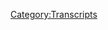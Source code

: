 {{DEFAULTSORT:
    #_TRANSCRIPT_0061:July 5, 2017
}}{{Transcript
    | title         = [[61: July 5, 2017]]
    | caption       = [https://knowledgefight.libsyn.com/knowledge-fight-july-5-2017 Listen to this episode on Libsyn]
    | episodeNumber = [[61: July 5, 2017|61]]
    | length        = 02:05:50
}}

{{MessageBox
    | header     = Warning: Bot Generated Content
    | text       = This transcript was automatically generated by transcription software and likely contains many mistakes and misattributions. Please check the audio for definitive quotes, attribution, and context.
    | image      = N3yvass4myg91.webp
    | imagewidth = 50px
    | id         = warning
}}

{{TranscriptBlock
    | name      = Unknown Speaker
    | timestamp = 00:00:00.000
    | text      = Andy in Kansas, you're on the air. Thanks for holding
}}

{{TranscriptBlock
    | name      = Unknown Speaker
    | timestamp = 00:00:03.839
    | text      = Hello Alex, I'm a person color. I'm a huge fan. I love your work. I love you. Hey everybody welcome back to knowledge fight
}}

{{TranscriptBlock
    | name      = Unknown Speaker
    | timestamp = 00:00:09.320
    | text      = I'm Dan. I'm Jordan. We're a couple dudes
}}

{{TranscriptBlock
    | name      = Unknown Speaker
    | timestamp = 00:00:11.119
    | text      = I like to sit around drink novelty beverages and talk a little bit about Alex Jones, but I forgot the novelty beverage
}}

{{TranscriptBlock
    | name      = Unknown Speaker
    | timestamp = 00:00:15.759
    | text      = Yeah, you son of a bitch. Sorry. I was running late. I was I was at a tough time
}}

{{TranscriptBlock
    | name      = Unknown Speaker
    | timestamp = 00:00:21.399
    | text      = I have this schedule getting off work
}}

{{TranscriptBlock
    | name      = Unknown Speaker
    | timestamp = 00:00:24.800
    | text      = Now I immediately
}}

{{TranscriptBlock
    | name      = Unknown Speaker
    | timestamp = 00:00:26.640
    | text      = Apologize for my face Jesus dude. I get it. There's a lot going on in your life
}}

{{TranscriptBlock
    | name      = Unknown Speaker
    | timestamp = 00:00:31.320
    | text      = This is relatively speaking a minuscule thing
}}

{{TranscriptBlock
    | name      = Unknown Speaker
    | timestamp = 00:00:34.320
    | text      = That's and if you treat our listeners with the same disdain that you treat our novelty beverages, then that's fine. Oh god
}}

{{TranscriptBlock
    | name      = Unknown Speaker
    | timestamp = 00:00:42.159
    | text      = If only I could treat our listeners novelty beverages all of that with the same disdain. I treat myself with
}}

{{TranscriptBlock
    | name      = Unknown Speaker
    | timestamp = 00:00:48.320
    | text      = We'll all be miserable. Yeah, there's a good point. I'd like to thank everybody who said nice things on Twitter
}}

{{TranscriptBlock
    | name      = Unknown Speaker
    | timestamp = 00:00:54.320
    | text      = I had that little surgery this the beginning of this week. Everything is good
}}

{{TranscriptBlock
    | name      = Unknown Speaker
    | timestamp = 00:00:58.640
    | text      = I've got a cool badass scar on my face. You look great. Thank you
}}

{{TranscriptBlock
    | name      = Unknown Speaker
    | timestamp = 00:01:02.399
    | text      = Chick-stick scars according to the movie The Replacements. Yeah, but they'll never know cuz my beard will grow back. Yeah, who cares?
}}

{{TranscriptBlock
    | name      = Unknown Speaker
    | timestamp = 00:01:10.040
    | text      = So it was a it was a very weird time at the doctor's office and we won't go into any of it
}}

{{TranscriptBlock
    | name      = Unknown Speaker
    | timestamp = 00:01:15.079
    | text      = That's irrelevant to the podcast trail something that's not irrelevant to the podcast though is are we sure it's irrelevant to the podcast?
}}

{{TranscriptBlock
    | name      = Unknown Speaker
    | timestamp = 00:01:22.599
    | text      = I know that the theme of the podcast is that I know a lot about Alex Jones
}}

{{TranscriptBlock
    | name      = Unknown Speaker
    | timestamp = 00:01:26.040
    | text      = I don't know anything about Alex Jones doesn't sound like
}}

{{TranscriptBlock
    | name      = Unknown Speaker
    | timestamp = 00:01:30.359
    | text      = Should have asked the doctor. Ah, why didn't you make it? Why didn't you make it known that you were like, hey
}}

{{TranscriptBlock
    | name      = Unknown Speaker
    | timestamp = 00:01:36.760
    | text      = I just I'm here doctor crazy long Indian name. Did you know anything about Alex Jones?
}}

{{TranscriptBlock
    | name      = Unknown Speaker
    | timestamp = 00:01:41.959
    | text      = I bet he didn't before but now he's probably all too aware guy was the shit
}}

{{TranscriptBlock
    | name      = Unknown Speaker
    | timestamp = 00:01:46.400
    | text      = He was real cool. Great bedside manner felt very comfortable with him cutting my face open. Oh
}}

{{TranscriptBlock
    | name      = Unknown Speaker
    | timestamp = 00:01:53.000
    | text      = That's tough to find. Yeah, it's true love and it's crazy to like I have painkillers, but I don't need them
}}

{{TranscriptBlock
    | name      = Unknown Speaker
    | timestamp = 00:01:58.840
    | text      = They're not very strong. Don't ask me for them
}}

{{TranscriptBlock
    | name      = Unknown Speaker
    | timestamp = 00:02:03.640
    | text      = Patreon subscribers only
}}

{{TranscriptBlock
    | name      = Unknown Speaker
    | timestamp = 00:02:08.199
    | text      = Leftover painkillers. Yeah, it's great. I don't know what it is. Like I had wisdom wisdom teeth taken out. I've had
}}

{{TranscriptBlock
    | name      = Unknown Speaker
    | timestamp = 00:02:14.800
    | text      = I've had
}}

{{TranscriptBlock
    | name      = Unknown Speaker
    | timestamp = 00:02:16.240
    | text      = root canals and now I've had
}}

{{TranscriptBlock
    | name      = Unknown Speaker
    | timestamp = 00:02:19.080
    | text      = Invasive surgery on my jaw. Uh-huh and afterwards no real pain to speak of you have a very Superman specific
}}

{{TranscriptBlock
    | name      = Unknown Speaker
    | timestamp = 00:02:26.919
    | text      = Mutants power it could be face
}}

{{TranscriptBlock
    | name      = Unknown Speaker
    | timestamp = 00:02:30.360
    | text      = head
}}

{{TranscriptBlock
    | name      = Unknown Speaker
    | timestamp = 00:02:33.199
    | text      = I'm okay with that. I'll take it something else. I'm okay with and I'll take is our new donator
}}

{{TranscriptBlock
    | name      = Unknown Speaker
    | timestamp = 00:02:39.159
    | text      = Welcome. I'd like to welcome into the fold. What's up, Ryan? Thanks for joining. I'm a policy wonk
}}

{{TranscriptBlock
    | name      = Unknown Speaker
    | timestamp = 00:02:43.759
    | text      = Thank you for joining the team Ryan. Thank you very much for becoming a policy wonk
}}

{{TranscriptBlock
    | name      = Unknown Speaker
    | timestamp = 00:02:47.759
    | text      = We appreciate it very much
}}

{{TranscriptBlock
    | name      = Unknown Speaker
    | timestamp = 00:02:49.120
    | text      = And if you would like to become a policy wonk you may by going to our website knowledge fight calm and clicking support the show
}}

{{TranscriptBlock
    | name      = Unknown Speaker
    | timestamp = 00:02:55.960
    | text      = There you can give whatever you'd like to support the show
}}

{{TranscriptBlock
    | name      = Unknown Speaker
    | timestamp = 00:02:58.960
    | text      = Yeah, also like thing or you can just google patreon and hope for the best. Yeah roll baby. Yeah, maybe we'll show up
}}

{{TranscriptBlock
    | name      = Unknown Speaker
    | timestamp = 00:03:05.840
    | text      = Probably not. No, but we do have an image
}}

{{TranscriptBlock
    | name      = Unknown Speaker
    | timestamp = 00:03:08.199
    | text      = I'm like on iTunes. Yeah, I'd also like to thank everybody who said such nice things about our last episode
}}

{{TranscriptBlock
    | name      = Unknown Speaker
    | timestamp = 00:03:14.280
    | text      = Where we took a trip into space. Yeah
}}

{{TranscriptBlock
    | name      = Unknown Speaker
    | timestamp = 00:03:17.280
    | text      = So you could we left space command far behind and went still further into the wild blue yonder time and space
}}

{{TranscriptBlock
    | name      = Unknown Speaker
    | timestamp = 00:03:24.719
    | text      = We explored it all and we'll do some more of those since people really enjoyed them. We'll dip back into the project Camelot
}}

{{TranscriptBlock
    | name      = Unknown Speaker
    | timestamp = 00:03:31.759
    | text      = Trench I I'm telling you I have fallen in love with Carrie Callahan
}}

{{TranscriptBlock
    | name      = Unknown Speaker
    | timestamp = 00:03:36.560
    | text      = Mm-hmm, and she will be my new wife. I don't think I don't think you'd be happy with that. That's not
}}

{{TranscriptBlock
    | name      = Unknown Speaker
    | timestamp = 00:03:41.680
    | text      = I'm not saying she's ugly or anything like that. I just mean I don't think you two are compatible. I
}}

{{TranscriptBlock
    | name      = Unknown Speaker
    | timestamp = 00:03:45.979
    | text      = Understand your trepidation. Yeah, but let me tell you something a woman who believes that everything is my kind of woman very easy
}}

{{TranscriptBlock
    | name      = Unknown Speaker
    | timestamp = 00:03:53.800
    | text      = to cheat on I
}}

{{TranscriptBlock
    | name      = Unknown Speaker
    | timestamp = 00:03:56.879
    | text      = Would assume that
}}

{{TranscriptBlock
    | name      = Unknown Speaker
    | timestamp = 00:03:58.960
    | text      = Is not where I was going with that. No, that's where my mind would yeah
}}

{{TranscriptBlock
    | name      = Unknown Speaker
    | timestamp = 00:04:02.199
    | text      = Well, not like in terms of utility for me, but like that's that's a character trait. I'm seeing okay
}}

{{TranscriptBlock
    | name      = Unknown Speaker
    | timestamp = 00:04:08.199
    | text      = All right, so Jordan, I like to start off the show today with an out-of-context drop from Alex Jones
}}

{{TranscriptBlock
    | name      = Unknown Speaker
    | timestamp = 00:04:13.599
    | text      = I do not want to be in memes
}}

{{TranscriptBlock
    | name      = Unknown Speaker
    | timestamp = 00:04:15.500
    | text      = I do not want to be in these comedy memes do not put me in memes
}}

{{TranscriptBlock
    | name      = Unknown Speaker
    | timestamp = 00:04:19.600
    | text      = Everyone is bad for putting me in a meme and I do not want to have my head put on Trump's head battling CNN
}}

{{TranscriptBlock
    | name      = Unknown Speaker
    | timestamp = 00:04:25.759
    | text      = No one is allowed to put me in memes because quite frankly Trump is the number one meme right now
}}

{{TranscriptBlock
    | name      = Unknown Speaker
    | timestamp = 00:04:30.480
    | text      = I I'm only number two. Okay, I'm competitive make fun of me. Whatever. Please put me in memes. Oh, excuse me
}}

{{TranscriptBlock
    | name      = Unknown Speaker
    | timestamp = 00:04:36.560
    | text      = I mean never never you are hereby ordered. I'd like CNN said we'll have you arrested
}}

{{TranscriptBlock
    | name      = Unknown Speaker
    | timestamp = 00:04:42.920
    | text      = I'll sue you you have no free speech put me in no memes and have no info wars calm involved
}}

{{TranscriptBlock
    | name      = Unknown Speaker
    | timestamp = 00:04:53.879
    | text      = Yeah, all right, so all right
}}

{{TranscriptBlock
    | name      = Unknown Speaker
    | timestamp = 00:04:56.759
    | text      = All right
}}

{{TranscriptBlock
    | name      = Unknown Speaker
    | timestamp = 00:04:58.120
    | text      = All right. I love I love the I just I love that. I love that
}}

{{TranscriptBlock
    | name      = Unknown Speaker
    | timestamp = 00:05:05.399
    | text      = That that went too long is great. See you mistimed the break a little bit
}}

{{TranscriptBlock
    | name      = Unknown Speaker
    | timestamp = 00:05:10.439
    | text      = Yeah, he got he got his even his sarcasm. He got wrong. Yeah, please put me in memes
}}

{{TranscriptBlock
    | name      = Unknown Speaker
    | timestamp = 00:05:16.360
    | text      = I mean don't put me in memes. He's he's a master. He's a master of communication and I appreciate it very much
}}

{{TranscriptBlock
    | name      = Unknown Speaker
    | timestamp = 00:05:22.240
    | text      = I do hear a little bit of sadness in his voice totally because he does he has mentioned in the past that he is the
}}

{{TranscriptBlock
    | name      = Unknown Speaker
    | timestamp = 00:05:29.240
    | text      = Number one meme. No, no, he's the meme machine. He's the meme machine. He's the king of memes
}}

{{TranscriptBlock
    | name      = Unknown Speaker
    | timestamp = 00:05:34.279
    | text      = Exactly. Now. He's number two and CNN is involved
}}

{{TranscriptBlock
    | name      = Unknown Speaker
    | timestamp = 00:05:41.399
    | text      = We all know yes
}}

{{TranscriptBlock
    | name      = Unknown Speaker
    | timestamp = 00:05:43.680
    | text      = Contests still going on. We're gonna get an update on it in a little bit. Oh, okay good today
}}

{{TranscriptBlock
    | name      = Unknown Speaker
    | timestamp = 00:05:48.439
    | text      = What we're gonna be doing is going over the July 5th
}}

{{TranscriptBlock
    | name      = Unknown Speaker
    | timestamp = 00:05:51.160
    | text      = 2017 episode that's Wednesday if you're nasty
}}

{{TranscriptBlock
    | name      = Unknown Speaker
    | timestamp = 00:05:55.439
    | text      = You'd think that maybe there would be a lot of stuff about the 4th of July. Maybe him telling a story about a barbecue
}}

{{TranscriptBlock
    | name      = Unknown Speaker
    | timestamp = 00:06:02.439
    | text      = Maybe he and his family got to hang out and shoot off bottle rockets
}}

{{TranscriptBlock
    | name      = Unknown Speaker
    | timestamp = 00:06:06.800
    | text      = You'd be wrong. I'm gonna tell you something. I did not think any of those things
}}

{{TranscriptBlock
    | name      = Unknown Speaker
    | timestamp = 00:06:10.600
    | text      = You might think here's what I thought you might think he even would talk about like the founding of our country
}}

{{TranscriptBlock
    | name      = Unknown Speaker
    | timestamp = 00:06:15.399
    | text      = No, definitely not. He doesn't know shit about the founding of our country
}}

{{TranscriptBlock
    | name      = Unknown Speaker
    | timestamp = 00:06:19.160
    | text      = He knows some weird alternative versions of yeah. Yeah, that's definitely true
}}

{{TranscriptBlock
    | name      = Unknown Speaker
    | timestamp = 00:06:23.439
    | text      = Yeah, I mean obviously it was a psyop. Would you like to know how he starts the show? Uh, yeah
}}

{{TranscriptBlock
    | name      = Unknown Speaker
    | timestamp = 00:06:28.759
    | text      = All right. Do I have a choice? Nope
}}

{{TranscriptBlock
    | name      = Unknown Speaker
    | timestamp = 00:06:33.199
    | text      = Ladies and gentlemen, let me just start with this piece of news. We had Leo's Agami on Vatican expert who lives in Rome
}}

{{TranscriptBlock
    | name      = Unknown Speaker
    | timestamp = 00:06:40.800
    | text      = on
}}

{{TranscriptBlock
    | name      = Unknown Speaker
    | timestamp = 00:06:42.040
    | text      = Monday
}}

{{TranscriptBlock
    | name      = Unknown Speaker
    | timestamp = 00:06:43.879
    | text      = talking about in breaking
}}

{{TranscriptBlock
    | name      = Unknown Speaker
    | timestamp = 00:06:45.879
    | text      = Gay cocaine orgies at the Inquisition's headquarters
}}

{{TranscriptBlock
    | name      = Unknown Speaker
    | timestamp = 00:06:51.839
    | text      = Now that he broke that last week. He was on
}}

{{TranscriptBlock
    | name      = Unknown Speaker
    | timestamp = 00:06:56.519
    | text      = Monday I was checking it because I
}}

{{TranscriptBlock
    | name      = Unknown Speaker
    | timestamp = 00:07:00.120
    | text      = Wanted to check what he was saying couldn't find anything on it. Here's the Daily Mail today
}}

{{TranscriptBlock
    | name      = Unknown Speaker
    | timestamp = 00:07:04.279
    | text      = Vatican police break up gay orgy at home of secretary of the Pope Francis key advisors exactly
}}

{{TranscriptBlock
    | name      = Unknown Speaker
    | timestamp = 00:07:11.540
    | text      = What's Agami said? Ah, great. This is the narrative. We're gonna start with great. There we go. Love also
}}

{{TranscriptBlock
    | name      = Unknown Speaker
    | timestamp = 00:07:18.060
    | text      = Is the Inquisition still a thing? No, but but these people who are very anti
}}

{{TranscriptBlock
    | name      = Unknown Speaker
    | timestamp = 00:07:23.540
    | text      = Pope and anti Catholic they believe that it lives on through other names and other entities
}}

{{TranscriptBlock
    | name      = Unknown Speaker
    | timestamp = 00:07:29.500
    | text      = All right, so there's still wings of the the Inquisition going on in the Vatican, right? Well, I mean it doesn't get any more
}}

{{TranscriptBlock
    | name      = Unknown Speaker
    | timestamp = 00:07:36.500
    | text      = Nobody suspects the Spanish Inquisition when it doesn't exist. No, I have time for two more questions
}}

{{TranscriptBlock
    | name      = Unknown Speaker
    | timestamp = 00:07:42.860
    | text      = I can feel two more questions about that clip. Alright, um, let's see now now I gotta make it good
}}

{{TranscriptBlock
    | name      = Unknown Speaker
    | timestamp = 00:07:49.660
    | text      = I like this now. I'm under the gun choose wisely. Okay, maybe that's the new game
}}

{{TranscriptBlock
    | name      = Unknown Speaker
    | timestamp = 00:07:53.540
    | text      = I play a clip where you ask me three questions about it. That is a terrible game three questions and a riddle
}}

{{TranscriptBlock
    | name      = Unknown Speaker
    | timestamp = 00:08:02.060
    | text      = No, let's definitely not do that
}}

{{TranscriptBlock
    | name      = Unknown Speaker
    | timestamp = 00:08:04.060
    | text      = Uh, why why okay daily mail daily mail my friend daily mail
}}

{{TranscriptBlock
    | name      = Unknown Speaker
    | timestamp = 00:08:10.620
    | text      = Did they actually they I know I saw a thing where they broke in somewhere and found pills
}}

{{TranscriptBlock
    | name      = Unknown Speaker
    | timestamp = 00:08:16.620
    | text      = Not it's not substantiated in a Vatican apartment or something like that, but that's not what this story is
}}

{{TranscriptBlock
    | name      = Unknown Speaker
    | timestamp = 00:08:22.139
    | text      = This is a cocaine orgy that got broken up, right? They got broken up. Yeah, that's by who by the authorities
}}

{{TranscriptBlock
    | name      = Unknown Speaker
    | timestamp = 00:08:28.699
    | text      = Oh, I was I was kind of hoping it was some random dude who showed up and they're like fucking come on, man
}}

{{TranscriptBlock
    | name      = Unknown Speaker
    | timestamp = 00:08:34.139
    | text      = We can't we got to get out of here Vatican cocaine orgy broken up by Chet by total bummer
}}

{{TranscriptBlock
    | name      = Unknown Speaker
    | timestamp = 00:08:39.980
    | text      = Yeah buzzkill asshole. Yeah, so there's your headline this story
}}

{{TranscriptBlock
    | name      = Unknown Speaker
    | timestamp = 00:08:46.179
    | text      = It does appear in the Daily Mail and it appears all of record all over the I mean
}}

{{TranscriptBlock
    | name      = Unknown Speaker
    | timestamp = 00:08:51.019
    | text      = It's a daily mail is shit owned by what's-his-fuck who is ruining everything over here as well
}}

{{TranscriptBlock
    | name      = Unknown Speaker
    | timestamp = 00:08:56.019
    | text      = It's mostly celebrity gossip and tit story. Yeah, it's Roger Ailes, right? Yeah, basically fucking pile of garbage
}}

{{TranscriptBlock
    | name      = Unknown Speaker
    | timestamp = 00:09:01.340
    | text      = Um, I don't know if he still runs it, but he has it's historically his
}}

{{TranscriptBlock
    | name      = Unknown Speaker
    | timestamp = 00:09:05.539
    | text      = Baby, so a bunch of other right-wing organizations are reporting this as well
}}

{{TranscriptBlock
    | name      = Unknown Speaker
    | timestamp = 00:09:09.980
    | text      = And all of it traces back to an Italian tabloid called Il Fatto Quattidano
}}

{{TranscriptBlock
    | name      = Unknown Speaker
    | timestamp = 00:09:16.100
    | text      = all right Quattro Deano and
}}

{{TranscriptBlock
    | name      = Unknown Speaker
    | timestamp = 00:09:18.779
    | text      = Big fan of the name regardless of what happens from here on out. I'm guessing it means the fat quote. Oh
}}

{{TranscriptBlock
    | name      = Unknown Speaker
    | timestamp = 00:09:24.220
    | text      = Oh, I don't know what the fat quotient cool. I don't know
}}

{{TranscriptBlock
    | name      = Unknown Speaker
    | timestamp = 00:09:27.740
    | text      = I don't know Italian, but I do know that this is a salacious tabloid magazine
}}

{{TranscriptBlock
    | name      = Unknown Speaker
    | timestamp = 00:09:32.460
    | text      = That is not a legitimate source and even within it
}}

{{TranscriptBlock
    | name      = Unknown Speaker
    | timestamp = 00:09:35.559
    | text      = It doesn't give any concrete reporting the actual article that it's based on is basically hearsay and rumor, right?
}}

{{TranscriptBlock
    | name      = Unknown Speaker
    | timestamp = 00:09:42.059
    | text      = But because it's in Italian, they don't know one's gonna read it
}}

{{TranscriptBlock
    | name      = Unknown Speaker
    | timestamp = 00:09:45.299
    | text      = So they just use it as a source and all of a sudden. Hey, that's legitimize. They have a source. This is legitimately
}}

{{TranscriptBlock
    | name      = Unknown Speaker
    | timestamp = 00:09:51.340
    | text      = Happening it's even from Italia. Uh-huh
}}

{{TranscriptBlock
    | name      = Unknown Speaker
    | timestamp = 00:09:54.659
    | text      = yeah, so it's basically the magazines you walk by in a in a shop where it's like is
}}

{{TranscriptBlock
    | name      = Unknown Speaker
    | timestamp = 00:10:00.539
    | text      = Britney murdering children like that kind of thing. Yeah, totally. Yeah, and then beyond that I know what's gonna happen already
}}

{{TranscriptBlock
    | name      = Unknown Speaker
    | timestamp = 00:10:07.700
    | text      = Because there's nothing. Yeah, because you've already listened to the episode. No, I mean in the future from oh, okay
}}

{{TranscriptBlock
    | name      = Unknown Speaker
    | timestamp = 00:10:12.820
    | text      = Okay, this there's nothing here to this story and Alex is reporting on it as if it is, you know hard truth breaking news
}}

{{TranscriptBlock
    | name      = Unknown Speaker
    | timestamp = 00:10:19.600
    | text      = He's going to ignore that it goes nowhere and there's nothing behind it
}}

{{TranscriptBlock
    | name      = Unknown Speaker
    | timestamp = 00:10:23.340
    | text      = Uh-huh, but he's going to use it as a waypoint in the future
}}

{{TranscriptBlock
    | name      = Unknown Speaker
    | timestamp = 00:10:26.019
    | text      = He's like you remember when they broke up that gay cocaine orgy at the Vatican. Those people are crazy
}}

{{TranscriptBlock
    | name      = Unknown Speaker
    | timestamp = 00:10:30.100
    | text      = Oh, yeah, no, that's a good one
}}

{{TranscriptBlock
    | name      = Unknown Speaker
    | timestamp = 00:10:31.860
    | text      = He's just going to use it as an example of something right because there's nothing anytime anytime
}}

{{TranscriptBlock
    | name      = Unknown Speaker
    | timestamp = 00:10:37.659
    | text      = The Pope says something that he disagrees with he's gonna be like look at this guy having cocaine fueled orgies
}}

{{TranscriptBlock
    | name      = Unknown Speaker
    | timestamp = 00:10:43.740
    | text      = Yeah now at the same time
}}

{{TranscriptBlock
    | name      = Unknown Speaker
    | timestamp = 00:10:44.940
    | text      = I mean, let's not be remiss the Vatican has done a lot of really fucked up stuff in the past
}}

{{TranscriptBlock
    | name      = Unknown Speaker
    | timestamp = 00:10:50.100
    | text      = I mean if you look at the Borgias you got you got some good stuff, but even more currently there
}}

{{TranscriptBlock
    | name      = Unknown Speaker
    | timestamp = 00:10:55.019
    | text      = They have a very active role in covering up pedophilia by priests and shit like that
}}

{{TranscriptBlock
    | name      = Unknown Speaker
    | timestamp = 00:11:00.139
    | text      = And they had a Nazi Pope for a good long while indeed, but we have so we have no business
}}

{{TranscriptBlock
    | name      = Unknown Speaker
    | timestamp = 00:11:05.539
    | text      = Defending the the Vatican or the Catholic organized church
}}

{{TranscriptBlock
    | name      = Unknown Speaker
    | timestamp = 00:11:09.700
    | text      = No, I'm sure I'm sure they do have some good orgies from time to time. I would assume so
}}

{{TranscriptBlock
    | name      = Unknown Speaker
    | timestamp = 00:11:14.940
    | text      = Yeah, I mean you can't take a vow of chastity without you know without getting a good orgy on the side
}}

{{TranscriptBlock
    | name      = Unknown Speaker
    | timestamp = 00:11:20.019
    | text      = Yeah, yeah, so not only that but anytime you get a bunch of rich old dudes
}}

{{TranscriptBlock
    | name      = Unknown Speaker
    | timestamp = 00:11:25.460
    | text      = Somebody's gonna get fucked. So Leo's agami is a new name to our listeners never heard that one before
}}

{{TranscriptBlock
    | name      = Unknown Speaker
    | timestamp = 00:11:31.940
    | text      = Few things you need to know about Leo's agami
}}

{{TranscriptBlock
    | name      = Unknown Speaker
    | timestamp = 00:11:34.059
    | text      = It was the guy who got interviewed on infowars on Monday about this very story, right?
}}

{{TranscriptBlock
    | name      = Unknown Speaker
    | timestamp = 00:11:39.159
    | text      = Uh, he's probably behind the story in the Italian gossip magazine. Gotcha
}}

{{TranscriptBlock
    | name      = Unknown Speaker
    | timestamp = 00:11:43.980
    | text      = Oh also, he has been a guest on project Camelot
}}

{{TranscriptBlock
    | name      = Unknown Speaker
    | timestamp = 00:11:48.620
    | text      = Excellent, excellent, but do you know why I has nothing to do with space cuz he's cheating because Carrie is cheating on me with him
}}

{{TranscriptBlock
    | name      = Unknown Speaker
    | timestamp = 00:11:56.299
    | text      = It could be no he claims to be a former member of the actual Illuminati
}}

{{TranscriptBlock
    | name      = Unknown Speaker
    | timestamp = 00:12:01.460
    | text      = fucking yes
}}

{{TranscriptBlock
    | name      = Unknown Speaker
    | timestamp = 00:12:03.220
    | text      = Fuck. Yes, Alex really undersold his credit me more. Yeah
}}

{{TranscriptBlock
    | name      = Unknown Speaker
    | timestamp = 00:12:07.860
    | text      = I don't I don't think I don't think he wants to get a literal member of the
}}

{{TranscriptBlock
    | name      = Unknown Speaker
    | timestamp = 00:12:13.940
    | text      = Illuminati in there
}}

{{TranscriptBlock
    | name      = Unknown Speaker
    | timestamp = 00:12:15.700
    | text      = That's too easy to debunk Leo's agami
}}

{{TranscriptBlock
    | name      = Unknown Speaker
    | timestamp = 00:12:18.860
    | text      = Ex member of the Masonic Executive Committee of Monte Carlo was until recently a high-level member of the Italian Illuminati
}}

{{TranscriptBlock
    | name      = Unknown Speaker
    | timestamp = 00:12:26.100
    | text      = He's a 33rd degree Freemason and a senior member of the infamous p2 Lodge
}}

{{TranscriptBlock
    | name      = Unknown Speaker
    | timestamp = 00:12:31.259
    | text      = He was Prince prepared to take over after the older at Illuminati King
}}

{{TranscriptBlock
    | name      = Unknown Speaker
    | timestamp = 00:12:36.100
    | text      = Lee CEO J. Lee
}}

{{TranscriptBlock
    | name      = Unknown Speaker
    | timestamp = 00:12:38.100
    | text      = He was born of a Scottish Sicilian Illuminati aristocratic bloodline and so has been involved in the Illuminati order since childhood. Yes
}}

{{TranscriptBlock
    | name      = Unknown Speaker
    | timestamp = 00:12:46.899
    | text      = Disgusted by satanic black magic rituals and with the true intentions of those who regard themselves as the elite controllers of the planet
}}

{{TranscriptBlock
    | name      = Unknown Speaker
    | timestamp = 00:12:54.120
    | text      = He has now made the commitment to tell the real story to those who seek the truth
}}

{{TranscriptBlock
    | name      = Unknown Speaker
    | timestamp = 00:12:59.100
    | text      = Or seek to rule us without our consent. I love whenever and
}}

{{TranscriptBlock
    | name      = Unknown Speaker
    | timestamp = 00:13:03.360
    | text      = That's doctor group all over again. A shadowy organization. That is
}}

{{TranscriptBlock
    | name      = Unknown Speaker
    | timestamp = 00:13:08.399
    | text      = Non-existent you can just claim fucking anything about it. Like the Illuminati King who has ever heard of the Illuminati King
}}

{{TranscriptBlock
    | name      = Unknown Speaker
    | timestamp = 00:13:14.679
    | text      = Well, you're not on the inside
}}

{{TranscriptBlock
    | name      = Unknown Speaker
    | timestamp = 00:13:16.320
    | text      = Exactly. Oh, no. No, I got no clue. I mean, it's the same magic that Alex pulls with the globalists
}}

{{TranscriptBlock
    | name      = Unknown Speaker
    | timestamp = 00:13:21.519
    | text      = What about the Illuminati one-eyed Jack? Is that still wild? He's gone rogue
}}

{{TranscriptBlock
    | name      = Unknown Speaker
    | timestamp = 00:13:26.639
    | text      = He's still in play
}}

{{TranscriptBlock
    | name      = Unknown Speaker
    | timestamp = 00:13:28.639
    | text      = He is rogue. So this narrative takes up a bit of the show and it's utter bullshit
}}

{{TranscriptBlock
    | name      = Unknown Speaker
    | timestamp = 00:13:35.179
    | text      = And it's coming to Alex from a very disreputable source and another disreputable source one a human one a gossip magazine, right?
}}

{{TranscriptBlock
    | name      = Unknown Speaker
    | timestamp = 00:13:42.440
    | text      = Perhaps one in the same. Yeah, so but Alex is in the middle of this narrative that's been going on for like the last week
}}

{{TranscriptBlock
    | name      = Unknown Speaker
    | timestamp = 00:13:48.559
    | text      = or so about
}}

{{TranscriptBlock
    | name      = Unknown Speaker
    | timestamp = 00:13:50.279
    | text      = One of the higher-ups and the like Australian Catholic Church just got popped for like molesting children
}}

{{TranscriptBlock
    | name      = Unknown Speaker
    | timestamp = 00:13:57.639
    | text      = Yeah, and sure that is awful
}}

{{TranscriptBlock
    | name      = Unknown Speaker
    | timestamp = 00:14:00.840
    | text      = Yeah that and I'm sure he's done it before and they just moved him the fuck around because they're an evil
}}

{{TranscriptBlock
    | name      = Unknown Speaker
    | timestamp = 00:14:06.960
    | text      = Organization when you get down to it, absolutely
}}

{{TranscriptBlock
    | name      = Unknown Speaker
    | timestamp = 00:14:08.799
    | text      = But Alex likes to play this game where he's like, it's like it's all about this
}}

{{TranscriptBlock
    | name      = Unknown Speaker
    | timestamp = 00:14:13.440
    | text      = It's all systematic organized pedophilia. And this guy was just a procurer right and that sort of thing
}}

{{TranscriptBlock
    | name      = Unknown Speaker
    | timestamp = 00:14:19.559
    | text      = So he's in the middle of that narrative
}}

{{TranscriptBlock
    | name      = Unknown Speaker
    | timestamp = 00:14:20.879
    | text      = So this shit pops up and he's just using it to add kindling to the fire of anti-vatican sentiment
}}

{{TranscriptBlock
    | name      = Unknown Speaker
    | timestamp = 00:14:27.240
    | text      = It's gold. It's it's great, but it's bullshit. This is bullshit. Of course the talking about an actual pedophile priest now
}}

{{TranscriptBlock
    | name      = Unknown Speaker
    | timestamp = 00:14:33.360
    | text      = That's which is so fucking frustrating to me
}}

{{TranscriptBlock
    | name      = Unknown Speaker
    | timestamp = 00:14:36.679
    | text      = How he claims everybody is a pedophile and not once does he really get into the pedophiles?
}}

{{TranscriptBlock
    | name      = Unknown Speaker
    | timestamp = 00:14:43.799
    | text      = He does he does a little bit. It's just I find it somewhat boring to agree with him
}}

{{TranscriptBlock
    | name      = Unknown Speaker
    | timestamp = 00:14:50.279
    | text      = And that's why I'm expressing it in this way, right?
}}

{{TranscriptBlock
    | name      = Unknown Speaker
    | timestamp = 00:14:54.200
    | text      = All right, he did he does talk about his his conclusions about the idea that everything is systematic pedophilia and blackmail
}}

{{TranscriptBlock
    | name      = Unknown Speaker
    | timestamp = 00:15:02.200
    | text      = Related to pedophilia it diminishes from the reality of the situation. So I don't want to play it like that
}}

{{TranscriptBlock
    | name      = Unknown Speaker
    | timestamp = 00:15:07.679
    | text      = I don't know play his statements like that. But the fact that he is like, you know talking about these priests good on him
}}

{{TranscriptBlock
    | name      = Unknown Speaker
    | timestamp = 00:15:14.039
    | text      = Yeah, I agree with that much of it
}}

{{TranscriptBlock
    | name      = Unknown Speaker
    | timestamp = 00:15:16.559
    | text      = I wish it was I wish it was more of it. I mean even after all of the great reporting and all of the
}}

{{TranscriptBlock
    | name      = Unknown Speaker
    | timestamp = 00:15:24.480
    | text      = Shit that we've done. Mm-hmm. It's not like anybody's taken down the Catholic Church. No, that seems very difficult
}}

{{TranscriptBlock
    | name      = Unknown Speaker
    | timestamp = 00:15:30.000
    | text      = Yeah, you know why because it's infiltrated with 33rd degree Scottish Italian
}}

{{TranscriptBlock
    | name      = Unknown Speaker
    | timestamp = 00:15:35.279
    | text      = Judo Masons. Yeah, does he?
}}

{{TranscriptBlock
    | name      = Unknown Speaker
    | timestamp = 00:15:38.000
    | text      = Well, he's a 33rd degree Illuminati and black belt. That's where I that is totally where my mind of course
}}

{{TranscriptBlock
    | name      = Unknown Speaker
    | timestamp = 00:15:43.799
    | text      = Where else would it go? Yeah, so that's not the only narrative that Alex is spinning on this one show
}}

{{TranscriptBlock
    | name      = Unknown Speaker
    | timestamp = 00:15:50.759
    | text      = What's what do you get for being 33? Like I'm 33 right now. I got face surgery. Yeah, but
}}

{{TranscriptBlock
    | name      = Unknown Speaker
    | timestamp = 00:15:58.039
    | text      = Jesus got crucified you get free face surgery if you're in the Illuminati, I think I might have gotten it free. Thanks Obamacare
}}

{{TranscriptBlock
    | name      = Unknown Speaker
    | timestamp = 00:16:06.519
    | text      = They didn't charge me anything. I don't know if they're gonna bill me. Okay, I shouldn't be talking about
}}

{{TranscriptBlock
    | name      = Unknown Speaker
    | timestamp = 00:16:10.720
    | text      = That
}}

{{TranscriptBlock
    | name      = Unknown Speaker
    | timestamp = 00:16:12.460
    | text      = Anyway
}}

{{TranscriptBlock
    | name      = Unknown Speaker
    | timestamp = 00:16:13.620
    | text      = Got it. Let's get to this next clip
}}

{{TranscriptBlock
    | name      = Unknown Speaker
    | timestamp = 00:16:15.659
    | text      = This is Alex complaining about how Tom Brokaw talked shit about him the other day
}}

{{TranscriptBlock
    | name      = Unknown Speaker
    | timestamp = 00:16:20.559
    | text      = Okay about a week and a half ago or so Tom Brokaw was on TV and this this is Alex complaining about it and also
}}

{{TranscriptBlock
    | name      = Unknown Speaker
    | timestamp = 00:16:29.500
    | text      = Pay attention to the way that he's complete
}}

{{TranscriptBlock
    | name      = Unknown Speaker
    | timestamp = 00:16:32.460
    | text      = His grievance has something to do with anti-intellectualism and classism
}}

{{TranscriptBlock
    | name      = Unknown Speaker
    | timestamp = 00:16:37.100
    | text      = But I think is really interesting and we'll discuss it on the other side. I mean when they get Tom Brokaw
}}

{{TranscriptBlock
    | name      = Unknown Speaker
    | timestamp = 00:16:42.860
    | text      = To go on MSNBC and NBC out of retirement
}}

{{TranscriptBlock
    | name      = Unknown Speaker
    | timestamp = 00:16:47.100
    | text      = Called in he admitted to stand against the great evil the great evil
}}

{{TranscriptBlock
    | name      = Unknown Speaker
    | timestamp = 00:16:53.659
    | text      = He said we must have courage against the great evil of fake news and Alex Jones
}}

{{TranscriptBlock
    | name      = Unknown Speaker
    | timestamp = 00:17:02.940
    | text      = That's Twilight Zone and
}}

{{TranscriptBlock
    | name      = Unknown Speaker
    | timestamp = 00:17:04.940
    | text      = And to add a little poison cherry
}}

{{TranscriptBlock
    | name      = Unknown Speaker
    | timestamp = 00:17:09.819
    | text      = Another little dropping he left a rat
}}

{{TranscriptBlock
    | name      = Unknown Speaker
    | timestamp = 00:17:15.299
    | text      = And all his fake
}}

{{TranscriptBlock
    | name      = Unknown Speaker
    | timestamp = 00:17:17.980
    | text      = Condescending judgmental spaced out
}}

{{TranscriptBlock
    | name      = Unknown Speaker
    | timestamp = 00:17:21.160
    | text      = Verbiage he said I'm a complete and total racist. He used a fancy $10 word unalloyed and
}}

{{TranscriptBlock
    | name      = Unknown Speaker
    | timestamp = 00:17:29.700
    | text      = the reason
}}

{{TranscriptBlock
    | name      = Unknown Speaker
    | timestamp = 00:17:31.700
    | text      = The
}}

{{TranscriptBlock
    | name      = Unknown Speaker
    | timestamp = 00:17:34.420
    | text      = Reason I mentioned that is he's back on the trail with editorials and interviews saying call out fake journalists like Alex Jones
}}

{{TranscriptBlock
    | name      = Unknown Speaker
    | timestamp = 00:17:42.380
    | text      = Please Tom continue
}}

{{TranscriptBlock
    | name      = Unknown Speaker
    | timestamp = 00:17:45.700
    | text      = To call me out you delusional
}}

{{TranscriptBlock
    | name      = Unknown Speaker
    | timestamp = 00:17:50.180
    | text      = Warmongering race-baiting globalist
}}

{{TranscriptBlock
    | name      = Unknown Speaker
    | timestamp = 00:17:54.180
    | text      = Fossil and I don't mean that disrespectful to our elders. I
}}

{{TranscriptBlock
    | name      = Unknown Speaker
    | timestamp = 00:17:57.500
    | text      = Don't know how good save. I don't know how that works of thinking. I
}}

{{TranscriptBlock
    | name      = Unknown Speaker
    | timestamp = 00:18:03.059
    | text      = Mean, that's all they've got is to say things about me that I never said little news flash. They're calling somebody deeply racist
}}

{{TranscriptBlock
    | name      = Unknown Speaker
    | timestamp = 00:18:11.700
    | text      = And they don't show you a quote or a clip, you know, the person doing that is a race baiter
}}

{{TranscriptBlock
    | name      = Unknown Speaker
    | timestamp = 00:18:16.579
    | text      = That's even worse than being a racist in my view race pimp because they consciously worse than oh, it's a bunch of bull
}}

{{TranscriptBlock
    | name      = Unknown Speaker
    | timestamp = 00:18:22.980
    | text      = They're using it to control people
}}

{{TranscriptBlock
    | name      = Unknown Speaker
    | timestamp = 00:18:24.980
    | text      = It's amazing, but the media has taught people that's powerful. No, it's empty
}}

{{TranscriptBlock
    | name      = Unknown Speaker
    | timestamp = 00:18:33.220
    | text      = The old days you call somebody a racist with evidence 30 40 years ago would do something
}}

{{TranscriptBlock
    | name      = Unknown Speaker
    | timestamp = 00:18:37.299
    | text      = No, it wouldn't it was like shooting somebody with 357 Magnum now. It's like throwing a water balloon at somebody
}}

{{TranscriptBlock
    | name      = Unknown Speaker
    | timestamp = 00:18:43.180
    | text      = That's probably true. It doesn't do anything
}}

{{TranscriptBlock
    | name      = Unknown Speaker
    | timestamp = 00:18:45.779
    | text      = Yeah, but the problem is that it doesn't do anything because of all those years of it not doing it. Yeah, that's
}}

{{TranscriptBlock
    | name      = Unknown Speaker
    | timestamp = 00:18:52.180
    | text      = there's there's a lot of
}}

{{TranscriptBlock
    | name      = Unknown Speaker
    | timestamp = 00:18:54.180
    | text      = Inertia behind it not having any real effect on the world
}}

{{TranscriptBlock
    | name      = Unknown Speaker
    | timestamp = 00:18:57.700
    | text      = The thing that Alex is most bad about is the use of the word unalloyed. It's he complains about it all the time
}}

{{TranscriptBlock
    | name      = Unknown Speaker
    | timestamp = 00:19:03.220
    | text      = I don't disagree with him there. Yeah, but it's it's that
}}

{{TranscriptBlock
    | name      = Unknown Speaker
    | timestamp = 00:19:08.140
    | text      = Anti-intellectualism. It's really bothering to me. Well, I was fucking guy with his word, right?
}}

{{TranscriptBlock
    | name      = Unknown Speaker
    | timestamp = 00:19:12.700
    | text      = well, I would always go back to
}}

{{TranscriptBlock
    | name      = Unknown Speaker
    | timestamp = 00:19:15.220
    | text      = Salinger
}}

{{TranscriptBlock
    | name      = Unknown Speaker
    | timestamp = 00:19:16.259
    | text      = Saying that the only reason that you would use a word like that is if you need to be very very specific
}}

{{TranscriptBlock
    | name      = Unknown Speaker
    | timestamp = 00:19:22.220
    | text      = Sure, and if you can use use ten words
}}

{{TranscriptBlock
    | name      = Unknown Speaker
    | timestamp = 00:19:27.859
    | text      = As opposed to that one big one
}}

{{TranscriptBlock
    | name      = Unknown Speaker
    | timestamp = 00:19:29.859
    | text      = I don't disagree with you in principle, but he was live on air and he said unalloyed and we got to deal with it
}}

{{TranscriptBlock
    | name      = Unknown Speaker
    | timestamp = 00:19:35.299
    | text      = Okay, I don't think it's worth him complaining for like two weeks about it. That's true
}}

{{TranscriptBlock
    | name      = Unknown Speaker
    | timestamp = 00:19:39.660
    | text      = now the other thing that I want to bring up is
}}

{{TranscriptBlock
    | name      = Unknown Speaker
    | timestamp = 00:19:42.700
    | text      = Alex you are a racist and
}}

{{TranscriptBlock
    | name      = Unknown Speaker
    | timestamp = 00:19:45.099
    | text      = We have proof. Yeah, if you would like clips of you being a racist go to knowledge.com slash racism
}}

{{TranscriptBlock
    | name      = Unknown Speaker
    | timestamp = 00:19:52.500
    | text      = Actually, Alex go to knowledge fight comm support the show. Yeah, please become a policy one. We need some of that pill money. Yeah
}}

{{TranscriptBlock
    | name      = Unknown Speaker
    | timestamp = 00:20:00.220
    | text      = Even if they don't work. Yeah, we knowledge fight comm slash
}}

{{TranscriptBlock
    | name      = Unknown Speaker
    | timestamp = 00:20:04.420
    | text      = Racism I have started compiling just incidents of him being racist
}}

{{TranscriptBlock
    | name      = Unknown Speaker
    | timestamp = 00:20:08.539
    | text      = Yeah, cuz he complains all the time that no one has proof. We're good. We got the proof
}}

{{TranscriptBlock
    | name      = Unknown Speaker
    | timestamp = 00:20:12.420
    | text      = Yeah, we got plenty of proof on plenty of it. Yeah, so that's that's kind of busted
}}

{{TranscriptBlock
    | name      = Unknown Speaker
    | timestamp = 00:20:16.940
    | text      = If you would like to if you are a media outlet
}}

{{TranscriptBlock
    | name      = Unknown Speaker
    | timestamp = 00:20:20.220
    | text      = Mm-hmm, feel free to use us as a source for calling Alex Jones a racist. Yeah, we're available for interviews. Yeah
}}

{{TranscriptBlock
    | name      = Unknown Speaker
    | timestamp = 00:20:27.700
    | text      = Are we sure I think we are
}}

{{TranscriptBlock
    | name      = Unknown Speaker
    | timestamp = 00:20:32.259
    | text      = So the other thing too is like I just hate this
}}

{{TranscriptBlock
    | name      = Unknown Speaker
    | timestamp = 00:20:35.980
    | text      = this mentality of like
}}

{{TranscriptBlock
    | name      = Unknown Speaker
    | timestamp = 00:20:37.980
    | text      = Racism is just a word that people use to try and gain power over you. That's the weird one. I don't understand that
}}

{{TranscriptBlock
    | name      = Unknown Speaker
    | timestamp = 00:20:43.900
    | text      = Well, it's weird because it's just I mean it's the last bastion of a racist hiding behind like oh
}}

{{TranscriptBlock
    | name      = Unknown Speaker
    | timestamp = 00:20:51.019
    | text      = You're just calling me that to try and take power away from my words
}}

{{TranscriptBlock
    | name      = Unknown Speaker
    | timestamp = 00:20:54.539
    | text      = But Alex's version of it is always like you're calling me this without proof
}}

{{TranscriptBlock
    | name      = Unknown Speaker
    | timestamp = 00:20:59.460
    | text      = The flip side of it is you call people demons without proof. That's true. You call people witches almost every woman
}}

{{TranscriptBlock
    | name      = Unknown Speaker
    | timestamp = 00:21:07.200
    | text      = He's ever talked about he's called a witch pedophiles pedophiles lesbians are
}}

{{TranscriptBlock
    | name      = Unknown Speaker
    | timestamp = 00:21:12.019
    | text      = Dracula exactly all these things. Yeah, if you wanted if you really want to play that game Alex, you need more proof
}}

{{TranscriptBlock
    | name      = Unknown Speaker
    | timestamp = 00:21:18.619
    | text      = You need more proof, baby
}}

{{TranscriptBlock
    | name      = Unknown Speaker
    | timestamp = 00:21:20.940
    | text      = yeah, but the problem the problem with that is
}}

{{TranscriptBlock
    | name      = Unknown Speaker
    | timestamp = 00:21:25.099
    | text      = His claims are so outlandish as to invite
}}

{{TranscriptBlock
    | name      = Unknown Speaker
    | timestamp = 00:21:31.180
    | text      = you know indifference as opposed to
}}

{{TranscriptBlock
    | name      = Unknown Speaker
    | timestamp = 00:21:33.339
    | text      = a somebody saying like oh show me proof that I'm a witch if you even ask if you ask Alex Jones to show you
}}

{{TranscriptBlock
    | name      = Unknown Speaker
    | timestamp = 00:21:41.980
    | text      = Proof that you're a witch you look like the crazy person. Yeah, and I think to a large degree
}}

{{TranscriptBlock
    | name      = Unknown Speaker
    | timestamp = 00:21:47.059
    | text      = That's what's protected him from being sued over the years. Yeah, there is just that like what are we doing?
}}

{{TranscriptBlock
    | name      = Unknown Speaker
    | timestamp = 00:21:51.740
    | text      = Yeah, exactly. Why get in the mud right fuck him and that's why we're at the point
}}

{{TranscriptBlock
    | name      = Unknown Speaker
    | timestamp = 00:21:56.099
    | text      = We're at quite frankly. I hope he slanders us at some point. Oh, that'd be fun. I'll sue the shit out of him
}}

{{TranscriptBlock
    | name      = Unknown Speaker
    | timestamp = 00:22:01.500
    | text      = I can't afford a lawsuit. Okay, I'll call fucking a pro bono guy get one of these common call a
}}

{{TranscriptBlock
    | name      = Unknown Speaker
    | timestamp = 00:22:08.180
    | text      = Probono guy get one of these comics who's a lawyer. We got a couple of comic lawyers. Oh, that's true
}}

{{TranscriptBlock
    | name      = Unknown Speaker
    | timestamp = 00:22:12.660
    | text      = Yeah, I get one of them to defend us. Yeah, have them do a tight five before they before they
}}

{{TranscriptBlock
    | name      = Unknown Speaker
    | timestamp = 00:22:19.460
    | text      = Jury we wouldn't be defended we'd be the prosecutors or I guess we would we would be the aggrieved party
}}

{{TranscriptBlock
    | name      = Unknown Speaker
    | timestamp = 00:22:25.259
    | text      = Oh, we are we would oh, yeah, definitely. So aggrieved but but that that like
}}

{{TranscriptBlock
    | name      = Unknown Speaker
    | timestamp = 00:22:30.380
    | text      = Taking power away from somebody by calling them a racist seems like an insane jump of logic there
}}

{{TranscriptBlock
    | name      = Unknown Speaker
    | timestamp = 00:22:37.460
    | text      = Why because I can't imagine a situation where it would actually take power away from something
}}

{{TranscriptBlock
    | name      = Unknown Speaker
    | timestamp = 00:22:44.259
    | text      = Let's play it out. You call me racist after I say something that Alex Jones has said in the past
}}

{{TranscriptBlock
    | name      = Unknown Speaker
    | timestamp = 00:22:48.220
    | text      = Okay, I've never really seen white people being racist black people on the other hand are very racist. Damn. That sounds pretty racist
}}

{{TranscriptBlock
    | name      = Unknown Speaker
    | timestamp = 00:22:55.380
    | text      = Why are you calling me racist?
}}

{{TranscriptBlock
    | name      = Unknown Speaker
    | timestamp = 00:22:56.380
    | text      = Because I think the invalidity of my speech my free speech. Well, I mean, I'm calling you racist
}}

{{TranscriptBlock
    | name      = Unknown Speaker
    | timestamp = 00:23:02.259
    | text      = Then there's just a label on me and then everything I say is racist. Well, I mean kinda yeah, right?
}}

{{TranscriptBlock
    | name      = Unknown Speaker
    | timestamp = 00:23:07.660
    | text      = I don't have the energy and see
}}

{{TranscriptBlock
    | name      = Unknown Speaker
    | timestamp = 00:23:11.700
    | text      = The energy to keep it up because I agree yeah, I mean, but I think that's what Alex would think
}}

{{TranscriptBlock
    | name      = Unknown Speaker
    | timestamp = 00:23:18.380
    | text      = Generalize people by race it seems to follow that you would then be a racist now
}}

{{TranscriptBlock
    | name      = Unknown Speaker
    | timestamp = 00:23:24.500
    | text      = I think the connotation that he's going for is the
}}

{{TranscriptBlock
    | name      = Unknown Speaker
    | timestamp = 00:23:28.500
    | text      = like you're offensively racist in that you are
}}

{{TranscriptBlock
    | name      = Unknown Speaker
    | timestamp = 00:23:33.619
    | text      = Spas you know, you're part of the problem that continues oppressing people
}}

{{TranscriptBlock
    | name      = Unknown Speaker
    | timestamp = 00:23:38.460
    | text      = I think you know his he just thinks it's saying the n-word. I think that's all he thinks he has to do
}}

{{TranscriptBlock
    | name      = Unknown Speaker
    | timestamp = 00:23:43.579
    | text      = I think actually that's the n-word. I think that's most racists. Yeah. Yeah, probably anyway
}}

{{TranscriptBlock
    | name      = Unknown Speaker
    | timestamp = 00:23:48.900
    | text      = These fake allegations of racism that are being thrown around like water balloons. Nilly-nilly with no no
}}

{{TranscriptBlock
    | name      = Unknown Speaker
    | timestamp = 00:23:56.420
    | text      = Proof you might think that there there's no consequences to them
}}

{{TranscriptBlock
    | name      = Unknown Speaker
    | timestamp = 00:23:59.779
    | text      = But Alex Jones thinks that they are quote a sign of the downfall of Christendom
}}

{{TranscriptBlock
    | name      = Unknown Speaker
    | timestamp = 00:24:04.740
    | text      = Okay, and we want to see before all this news
}}

{{TranscriptBlock
    | name      = Unknown Speaker
    | timestamp = 00:24:09.180
    | text      = The failure of Christendom here
}}

{{TranscriptBlock
    | name      = Unknown Speaker
    | timestamp = 00:24:12.299
    | text      = It was Christianity and it was Western Europe
}}

{{TranscriptBlock
    | name      = Unknown Speaker
    | timestamp = 00:24:14.740
    | text      = That banned slavery worldwide except for in Islamic countries in some areas of Africa
}}

{{TranscriptBlock
    | name      = Unknown Speaker
    | timestamp = 00:24:20.980
    | text      = curtailed about 95% it was Christianity that first
}}

{{TranscriptBlock
    | name      = Unknown Speaker
    | timestamp = 00:24:24.940
    | text      = looked at itself and said what we're doing is wrong the aches and
}}

{{TranscriptBlock
    | name      = Unknown Speaker
    | timestamp = 00:24:29.660
    | text      = So they've used the globalists the leftists social engineers. They've used our instincts
}}

{{TranscriptBlock
    | name      = Unknown Speaker
    | timestamp = 00:24:37.259
    | text      = To be open and loving and have a good society against us
}}

{{TranscriptBlock
    | name      = Unknown Speaker
    | timestamp = 00:24:40.619
    | text      = You know you can look at areas of Latin America
}}

{{TranscriptBlock
    | name      = Unknown Speaker
    | timestamp = 00:24:42.980
    | text      = they can look at areas of Asia you look at areas of Africa doesn't matter and
}}

{{TranscriptBlock
    | name      = Unknown Speaker
    | timestamp = 00:24:47.420
    | text      = They can look at tribal lines where the tribes are genetically basically identical in areas of Africa the sociologists anthropologists done this
}}

{{TranscriptBlock
    | name      = Unknown Speaker
    | timestamp = 00:24:54.059
    | text      = But they're Christian. They're super prosperous
}}

{{TranscriptBlock
    | name      = Unknown Speaker
    | timestamp = 00:24:57.019
    | text      = Have industry and technology have medicine and then you'll have Muslims right across the river or animist
}}

{{TranscriptBlock
    | name      = Unknown Speaker
    | timestamp = 00:25:03.380
    | text      = Oh, no rock worshippers plant worshippers, and they will always be in total barbarism
}}

{{TranscriptBlock
    | name      = Unknown Speaker
    | timestamp = 00:25:08.819
    | text      = Christianity for all its faults in actual deployment the idea of New Testament Christianity
}}

{{TranscriptBlock
    | name      = Unknown Speaker
    | timestamp = 00:25:15.740
    | text      = creates
}}

{{TranscriptBlock
    | name      = Unknown Speaker
    | timestamp = 00:25:17.220
    | text      = Civilization yikes that's I mean, maybe that's a I like his modifier of New Testament
}}

{{TranscriptBlock
    | name      = Unknown Speaker
    | timestamp = 00:25:24.460
    | text      = Christianity considering the fact that it was the Old Testament that was used to justify slavery and so much of Alex Jones's mentality comes from
}}

{{TranscriptBlock
    | name      = Unknown Speaker
    | timestamp = 00:25:32.700
    | text      = exactly the demiurge
}}

{{TranscriptBlock
    | name      = Unknown Speaker
    | timestamp = 00:25:34.700
    | text      = I would say yeah, I would say a lot of New Testament Christianity is a helpful thing
}}

{{TranscriptBlock
    | name      = Unknown Speaker
    | timestamp = 00:25:40.900
    | text      = I would also say that not a lot of those letters though. Oh, yeah
}}

{{TranscriptBlock
    | name      = Unknown Speaker
    | timestamp = 00:25:44.660
    | text      = No, if we're talking about like just be I'm going by Gospels and even then I'm going by Gospels
}}

{{TranscriptBlock
    | name      = Unknown Speaker
    | timestamp = 00:25:50.380
    | text      = Yeah, I'm going by very very small parts of those Gospels
}}

{{TranscriptBlock
    | name      = Unknown Speaker
    | timestamp = 00:25:54.259
    | text      = Yeah, and let's cut out revelation to while we're at it cuz that's wild now that shits great
}}

{{TranscriptBlock
    | name      = Unknown Speaker
    | timestamp = 00:25:58.660
    | text      = All right, that's fanfic man. That's that's um, that's some good shit. It's a John of Patmos fever dream. Yes nonsense
}}

{{TranscriptBlock
    | name      = Unknown Speaker
    | timestamp = 00:26:06.339
    | text      = I
}}

{{TranscriptBlock
    | name      = Unknown Speaker
    | timestamp = 00:26:07.819
    | text      = disagree
}}

{{TranscriptBlock
    | name      = Unknown Speaker
    | timestamp = 00:26:08.859
    | text      = wholeheartedly that
}}

{{TranscriptBlock
    | name      = Unknown Speaker
    | timestamp = 00:26:10.700
    | text      = New Christianity is the font of civilization. I do that's I do too
}}

{{TranscriptBlock
    | name      = Unknown Speaker
    | timestamp = 00:26:15.220
    | text      = That's not racist per se but it's I think it is prejudice
}}

{{TranscriptBlock
    | name      = Unknown Speaker
    | timestamp = 00:26:19.259
    | text      = I think it comes from a very racist because because anytime you're saying Christian
}}

{{TranscriptBlock
    | name      = Unknown Speaker
    | timestamp = 00:26:24.059
    | text      = Chris and um and West you are the West who fucking spread Christendom who?
}}

{{TranscriptBlock
    | name      = Unknown Speaker
    | timestamp = 00:26:32.099
    | text      = subjugated people using
}}

{{TranscriptBlock
    | name      = Unknown Speaker
    | timestamp = 00:26:34.140
    | text      = Christendom
}}

{{TranscriptBlock
    | name      = Unknown Speaker
    | timestamp = 00:26:35.579
    | text      = Probably nationalists people who love free market. Yeah. Yeah. Yeah one of the Second Amendment people just wanted to spread it
}}

{{TranscriptBlock
    | name      = Unknown Speaker
    | timestamp = 00:26:42.940
    | text      = If you recall the Spanish Inquisition was all about
}}

{{TranscriptBlock
    | name      = Unknown Speaker
    | timestamp = 00:26:47.019
    | text      = The Second Amendment and prosperity. Uh-huh. Yeah. Yeah, they just wanted them Jews out
}}

{{TranscriptBlock
    | name      = Unknown Speaker
    | timestamp = 00:26:51.900
    | text      = I think that you all I mean not you but I think Alex is missing a very important piece of it, too
}}

{{TranscriptBlock
    | name      = Unknown Speaker
    | timestamp = 00:26:57.700
    | text      = That is if you take these two tribes
}}

{{TranscriptBlock
    | name      = Unknown Speaker
    | timestamp = 00:27:00.740
    | text      = And one of them is Christian and one of them is an animist. Let's say right generally speaking
}}

{{TranscriptBlock
    | name      = Unknown Speaker
    | timestamp = 00:27:07.220
    | text      = The one who's Christian will have had an oppressive
}}

{{TranscriptBlock
    | name      = Unknown Speaker
    | timestamp = 00:27:11.220
    | text      = violent interaction with white people who have forced them to become Christian and maybe that informs their building of
}}

{{TranscriptBlock
    | name      = Unknown Speaker
    | timestamp = 00:27:18.619
    | text      = civilization that mirrors the West generally speaking possibly there are a bunch of tribal civilizations that are Muslim that are
}}

{{TranscriptBlock
    | name      = Unknown Speaker
    | timestamp = 00:27:26.279
    | text      = Animist that are tree worshippers as Alex might say that have beautiful
}}

{{TranscriptBlock
    | name      = Unknown Speaker
    | timestamp = 00:27:31.220
    | text      = Civilizations that you're just not willing to recognize as civilizations because you're caught up in your prosperity of the West
}}

{{TranscriptBlock
    | name      = Unknown Speaker
    | timestamp = 00:27:37.799
    | text      = I mean just go back to fucking Shinto and Buddhism
}}

{{TranscriptBlock
    | name      = Unknown Speaker
    | timestamp = 00:27:41.079
    | text      = Mm-hmm, all of those areas sure seem to do all right for themselves without the whole Jesus bull not civilization
}}

{{TranscriptBlock
    | name      = Unknown Speaker
    | timestamp = 00:27:48.680
    | text      = Oh, I didn't I didn't realize that. Nope. Are we just talking about Jesus equals civilization? And that's it
}}

{{TranscriptBlock
    | name      = Unknown Speaker
    | timestamp = 00:27:55.000
    | text      = That's a one-to-one basically just said that's true. I mean, I guess that's not fair. I want to be totally in it
}}

{{TranscriptBlock
    | name      = Unknown Speaker
    | timestamp = 00:28:02.039
    | text      = I want to be totally fair to us because he is saying that the New Testament Christianity is what leads to civilization
}}

{{TranscriptBlock
    | name      = Unknown Speaker
    | timestamp = 00:28:08.559
    | text      = But in perfect fairness to the literal words, he said he didn't say that there's no other way to it
}}

{{TranscriptBlock
    | name      = Unknown Speaker
    | timestamp = 00:28:15.480
    | text      = He was just saying that Muslims ain't doing it. Yeah, there we go, which is maybe which is insane
}}

{{TranscriptBlock
    | name      = Unknown Speaker
    | timestamp = 00:28:21.759
    | text      = He never he never said that Buddhists can if it weren't for Muslims
}}

{{TranscriptBlock
    | name      = Unknown Speaker
    | timestamp = 00:28:25.740
    | text      = We would have fuck all and Alex would have not much of a show. Yeah quite well, that's a good boy
}}

{{TranscriptBlock
    | name      = Unknown Speaker
    | timestamp = 00:28:31.420
    | text      = He owes a lot of his money to Muslim baiting fans. Yeah, so he's thrilled that they exist
}}

{{TranscriptBlock
    | name      = Unknown Speaker
    | timestamp = 00:28:36.240
    | text      = He sure yeah, he should be very grateful for Muslim
}}

{{TranscriptBlock
    | name      = Unknown Speaker
    | timestamp = 00:28:38.720
    | text      = I'd love for him to in the same way that Jesus should be very grateful for Judas because without Judas
}}

{{TranscriptBlock
    | name      = Unknown Speaker
    | timestamp = 00:28:44.039
    | text      = Fucking he's got no story. They were in on it together. We all know that. Yeah
}}

{{TranscriptBlock
    | name      = Unknown Speaker
    | timestamp = 00:28:48.440
    | text      = So here is Alex
}}

{{TranscriptBlock
    | name      = Unknown Speaker
    | timestamp = 00:28:51.000
    | text      = also expressing some
}}

{{TranscriptBlock
    | name      = Unknown Speaker
    | timestamp = 00:28:53.720
    | text      = Some beliefs some feelings that make me pretty comfortable saying that he is has some real serious problems with racism
}}

{{TranscriptBlock
    | name      = Unknown Speaker
    | timestamp = 00:29:00.920
    | text      = Christians forced
}}

{{TranscriptBlock
    | name      = Unknown Speaker
    | timestamp = 00:29:02.920
    | text      = The end of slavery Christians forced the end of segregation Christians actually did have the quote
}}

{{TranscriptBlock
    | name      = Unknown Speaker
    | timestamp = 00:29:10.839
    | text      = white man's burden
}}

{{TranscriptBlock
    | name      = Unknown Speaker
    | timestamp = 00:29:17.960
    | text      = The industrialist globalist did not want that they don't want to treat people equally so they came in took over that movement
}}

{{TranscriptBlock
    | name      = Unknown Speaker
    | timestamp = 00:29:24.279
    | text      = I put it up into political correctness as political control to turn everybody into their own racial ghettos and groups
}}

{{TranscriptBlock
    | name      = Unknown Speaker
    | timestamp = 00:29:32.440
    | text      = Where I mean, I never grew up around racism. I never heard it saw it you grew up
}}

{{TranscriptBlock
    | name      = Unknown Speaker
    | timestamp = 00:29:38.359
    | text      = By all sides and again, this is the victory of social engineering
}}

{{TranscriptBlock
    | name      = Unknown Speaker
    | timestamp = 00:29:43.079
    | text      = That's all it is man's the victory of social engineering. So wait, is he saying that now?
}}

{{TranscriptBlock
    | name      = Unknown Speaker
    | timestamp = 00:29:48.680
    | text      = Uh-huh
}}

{{TranscriptBlock
    | name      = Unknown Speaker
    | timestamp = 00:29:49.799
    | text      = Racism is everywhere and back in the six days in Dallas. It was not well, I mean he himself
}}

{{TranscriptBlock
    | name      = Unknown Speaker
    | timestamp = 00:29:56.559
    | text      = He said that he was the victim of black on white racism as a child. So that even flies contrary
}}

{{TranscriptBlock
    | name      = Unknown Speaker
    | timestamp = 00:30:01.660
    | text      = Yeah, even his own bullshit lies contradict his new bullshit lies
}}

{{TranscriptBlock
    | name      = Unknown Speaker
    | timestamp = 00:30:06.240
    | text      = Yeah, but I mean you have heard him say things like that before it's like back in the day
}}

{{TranscriptBlock
    | name      = Unknown Speaker
    | timestamp = 00:30:10.140
    | text      = There wasn't racism like that is the old timiest whitest thing. Yeah
}}

{{TranscriptBlock
    | name      = Unknown Speaker
    | timestamp = 00:30:14.720
    | text      = Yeah, I never saw it because I was surrounded by white people only right when I how do you how can you possibly say?
}}

{{TranscriptBlock
    | name      = Unknown Speaker
    | timestamp = 00:30:22.119
    | text      = that racism
}}

{{TranscriptBlock
    | name      = Unknown Speaker
    | timestamp = 00:30:23.920
    | text      = Wasn't around in the 60s in Dallas. That's the most insane
}}

{{TranscriptBlock
    | name      = Unknown Speaker
    | timestamp = 00:30:28.400
    | text      = Crazy, that's an insane thing to say utterly nonsensical. Yeah
}}

{{TranscriptBlock
    | name      = Unknown Speaker
    | timestamp = 00:30:33.160
    | text      = But I mean, you know, I think that it's possible that
}}

{{TranscriptBlock
    | name      = Unknown Speaker
    | timestamp = 00:30:37.839
    | text      = From the age that he was sort of formative. He was able to really experience the world
}}

{{TranscriptBlock
    | name      = Unknown Speaker
    | timestamp = 00:30:42.380
    | text      = He's had a lot of bullshit things in his head
}}

{{TranscriptBlock
    | name      = Unknown Speaker
    | timestamp = 00:30:45.420
    | text      = Maybe some of these I mean he read that none dare call it a conspiracy when he was 12
}}

{{TranscriptBlock
    | name      = Unknown Speaker
    | timestamp = 00:30:50.539
    | text      = So if you think that the globalist narrative has been in his head since 12
}}

{{TranscriptBlock
    | name      = Unknown Speaker
    | timestamp = 00:30:55.339
    | text      = He might have thought he didn't experience racism
}}

{{TranscriptBlock
    | name      = Unknown Speaker
    | timestamp = 00:30:58.940
    | text      = He might have just justified it as once again globalism the way he does as an adult man, right?
}}

{{TranscriptBlock
    | name      = Unknown Speaker
    | timestamp = 00:31:04.019
    | text      = Right, right. So I mean that's possible but that doesn't mean that he didn't experience racism
}}

{{TranscriptBlock
    | name      = Unknown Speaker
    | timestamp = 00:31:08.400
    | text      = It just means that he didn't particularly care and it was yeah
}}

{{TranscriptBlock
    | name      = Unknown Speaker
    | timestamp = 00:31:12.460
    | text      = so Alex has another story that he wants to get into on this July 5th episode and
}}

{{TranscriptBlock
    | name      = Unknown Speaker
    | timestamp = 00:31:19.140
    | text      = Fucking no, no Christians. No, no, right Christians do not get to take credit for ending
}}

{{TranscriptBlock
    | name      = Unknown Speaker
    | timestamp = 00:31:26.740
    | text      = Fucking anything. No Christians get to take credit for starting all of this shit
}}

{{TranscriptBlock
    | name      = Unknown Speaker
    | timestamp = 00:31:31.819
    | text      = Mm-hmm, and not necessarily starting slavery like that's been a thing. Yeah, I
}}

{{TranscriptBlock
    | name      = Unknown Speaker
    | timestamp = 00:31:36.019
    | text      = I can think of no examples before Christianity now racism is everywhere. Mm-hmm
}}

{{TranscriptBlock
    | name      = Unknown Speaker
    | timestamp = 00:31:42.059
    | text      = I'll tell you that right now sure back in back in the the good old
}}

{{TranscriptBlock
    | name      = Unknown Speaker
    | timestamp = 00:31:46.980
    | text      = 300 AD. Mm-hmm. There was no racism at all
}}

{{TranscriptBlock
    | name      = Unknown Speaker
    | timestamp = 00:31:50.140
    | text      = Not a one and then Christians, you know after the Council of Trent racism is racism is everywhere everywhere
}}

{{TranscriptBlock
    | name      = Unknown Speaker
    | timestamp = 00:31:57.259
    | text      = Can't stop it
}}

{{TranscriptBlock
    | name      = Unknown Speaker
    | timestamp = 00:31:58.140
    | text      = Also, I think it's kind of disempowering to the people who are fighting against segregation to say that Christians did it it might be
}}

{{TranscriptBlock
    | name      = Unknown Speaker
    | timestamp = 00:32:05.299
    | text      = Incidental that some people were Christians, but it was largely oppressed classes. Yeah that were fighting for their own, right? Yeah, dr
}}

{{TranscriptBlock
    | name      = Unknown Speaker
    | timestamp = 00:32:12.339
    | text      = King was Christian, but he wasn't fighting because he was Christian also fairly socialist
}}

{{TranscriptBlock
    | name      = Unknown Speaker
    | timestamp = 00:32:17.039
    | text      = Yeah, he's super socialist talking about really anti-war super anti-war not talk about that. Yeah, we don't need to talk about that
}}

{{TranscriptBlock
    | name      = Unknown Speaker
    | timestamp = 00:32:24.099
    | text      = Uh, so in this next clip Alex wants to talk a little bit about the Olympics because they're coming up. Here's what?
}}

{{TranscriptBlock
    | name      = Unknown Speaker
    | timestamp = 00:32:29.579
    | text      = He has nothing to say about that regulations look like they've officially said men can compete as women women compete as men but
}}

{{TranscriptBlock
    | name      = Unknown Speaker
    | timestamp = 00:32:37.140
    | text      = in every sport but shooting
}}

{{TranscriptBlock
    | name      = Unknown Speaker
    | timestamp = 00:32:40.700
    | text      = every sport
}}

{{TranscriptBlock
    | name      = Unknown Speaker
    | timestamp = 00:32:42.819
    | text      = But shooting
}}

{{TranscriptBlock
    | name      = Unknown Speaker
    | timestamp = 00:32:44.420
    | text      = Men are faster stronger and will win in every group. I mean, it's not even debatable the Olympic men out there
}}

{{TranscriptBlock
    | name      = Unknown Speaker
    | timestamp = 00:32:50.420
    | text      = 99.99
}}

{{TranscriptBlock
    | name      = Unknown Speaker
    | timestamp = 00:32:51.740
    | text      = 99.99
}}

{{TranscriptBlock
    | name      = Unknown Speaker
    | timestamp = 00:32:53.099
    | text      = 99.99 percent of men can't compete. It's mainly genetic a lot of them have extra chromosomes and stuff
}}

{{TranscriptBlock
    | name      = Unknown Speaker
    | timestamp = 00:32:58.700
    | text      = There's a lot of disorders where you get extra chromosomes folks. You're not mentally retarded. You're Superman
}}

{{TranscriptBlock
    | name      = Unknown Speaker
    | timestamp = 00:33:03.299
    | text      = You also tend to you know, strangle your wife and children or whatever
}}

{{TranscriptBlock
    | name      = Unknown Speaker
    | timestamp = 00:33:06.460
    | text      = But the point is is that a lot of those guys are superhuman
}}

{{TranscriptBlock
    | name      = Unknown Speaker
    | timestamp = 00:33:10.180
    | text      = You're gonna stack them up against women when law the women have extra Y's or extra X's. There's always different disorders
}}

{{TranscriptBlock
    | name      = Unknown Speaker
    | timestamp = 00:33:18.299
    | text      = I mean those aren't normal people to begin with that's one of the most confusing
}}

{{TranscriptBlock
    | name      = Unknown Speaker
    | timestamp = 00:33:22.619
    | text      = Rambles that I've ever heard. Oh, okay. So do you think you can parse that?
}}

{{TranscriptBlock
    | name      = Unknown Speaker
    | timestamp = 00:33:28.619
    | text      = Like I get I get where he's coming from. There have been a few
}}

{{TranscriptBlock
    | name      = Unknown Speaker
    | timestamp = 00:33:34.420
    | text      = Athletes especially women who have been like, I don't know that's a whole that's a whole thing that I can't really parse
}}

{{TranscriptBlock
    | name      = Unknown Speaker
    | timestamp = 00:33:42.579
    | text      = Because there are a lot of like the Olympic Committee has forced genetic testing on people now
}}

{{TranscriptBlock
    | name      = Unknown Speaker
    | timestamp = 00:33:48.039
    | text      = I spent well genetic testing on women for some reason. They don't need they don't feel the need to do it on men
}}

{{TranscriptBlock
    | name      = Unknown Speaker
    | timestamp = 00:33:53.960
    | text      = I'm odd probably a coincidence, but there are there are
}}

{{TranscriptBlock
    | name      = Unknown Speaker
    | timestamp = 00:33:58.079
    | text      = female athletes who who have had a lot of testosterone in this earth in their system because of that
}}

{{TranscriptBlock
    | name      = Unknown Speaker
    | timestamp = 00:34:05.839
    | text      = Additional chromosome or they might be taking super male vitality or they could be taking super female
}}

{{TranscriptBlock
    | name      = Unknown Speaker
    | timestamp = 00:34:10.480
    | text      = Vitality as Alex Jones does any of these things are possible. It's a exactly but
}}

{{TranscriptBlock
    | name      = Unknown Speaker
    | timestamp = 00:34:15.059
    | text      = But and that's that is its own form of prejudice there. Mm-hmm the idea of an equal playing field is
}}

{{TranscriptBlock
    | name      = Unknown Speaker
    | timestamp = 00:34:23.780
    | text      = both ridiculous and impossible totally
}}

{{TranscriptBlock
    | name      = Unknown Speaker
    | timestamp = 00:34:27.179
    | text      = So why and I assume that's what he's talking about when he says men can compete as women and women can compete as men
}}

{{TranscriptBlock
    | name      = Unknown Speaker
    | timestamp = 00:34:33.500
    | text      = It's trans stuff. Oh, fuck me 20 in 2016
}}

{{TranscriptBlock
    | name      = Unknown Speaker
    | timestamp = 00:34:37.460
    | text      = It was female to male transgender folk can compete as male right and now they've made it
}}

{{TranscriptBlock
    | name      = Unknown Speaker
    | timestamp = 00:34:43.019
    | text      = So the other way is okay as well. Yeah, I would say that's fine. I don't really care either
}}

{{TranscriptBlock
    | name      = Unknown Speaker
    | timestamp = 00:34:48.179
    | text      = Yeah, if everybody's fine with it. Everybody should be fine with that Alex. You are not an athlete
}}

{{TranscriptBlock
    | name      = Unknown Speaker
    | timestamp = 00:34:51.940
    | text      = Well, he's making he's making the same
}}

{{TranscriptBlock
    | name      = Unknown Speaker
    | timestamp = 00:34:54.099
    | text      = It's dumb argument that John McEnroe recently made about Serena Williams where he said she would be
}}

{{TranscriptBlock
    | name      = Unknown Speaker
    | timestamp = 00:35:00.739
    | text      = 700th on the men's tour bullshit. Yeah. Well who the fuck cares?
}}

{{TranscriptBlock
    | name      = Unknown Speaker
    | timestamp = 00:35:05.380
    | text      = No, she would destroy pretty much all the men. I don't know. I mean, I don't know. I'm pretty sure I have no
}}

{{TranscriptBlock
    | name      = Unknown Speaker
    | timestamp = 00:35:13.780
    | text      = I I don't think it matters. All right cares. I don't care particularly, but I think she would be
}}

{{TranscriptBlock
    | name      = Unknown Speaker
    | timestamp = 00:35:24.340
    | text      = Agassi I don't know. I mean like then then you get into just average power like how hard do you hit the ball?
}}

{{TranscriptBlock
    | name      = Unknown Speaker
    | timestamp = 00:35:31.219
    | text      = Yeah, like who gives a shit at all. She is the best female tennis player in the history of the game
}}

{{TranscriptBlock
    | name      = Unknown Speaker
    | timestamp = 00:35:38.659
    | text      = Yeah ever so who the fuck cares?
}}

{{TranscriptBlock
    | name      = Unknown Speaker
    | timestamp = 00:35:41.900
    | text      = Like like what do you want? What do you want her to play against Federer?
}}

{{TranscriptBlock
    | name      = Unknown Speaker
    | timestamp = 00:35:45.500
    | text      = She's not gonna win against Federer, but who cares? Maybe she would who cares? No, it wouldn't matter fucking nobody's gonna win
}}

{{TranscriptBlock
    | name      = Unknown Speaker
    | timestamp = 00:35:51.280
    | text      = I don't know. I don't know enough about tennis, but I do like Rafa beat Federer all the time
}}

{{TranscriptBlock
    | name      = Unknown Speaker
    | timestamp = 00:35:55.820
    | text      = You know Djokovic is great. I love tennis by the way
}}

{{TranscriptBlock
    | name      = Unknown Speaker
    | timestamp = 00:35:58.940
    | text      = I bet the huge tennis but the female World Cup soccer team could beat the male soccer team. Yeah, probably so there we go
}}

{{TranscriptBlock
    | name      = Unknown Speaker
    | timestamp = 00:36:04.659
    | text      = There's another one. I but again hurling again
}}

{{TranscriptBlock
    | name      = Unknown Speaker
    | timestamp = 00:36:08.059
    | text      = Curling fuck cares curling my friend like it just doesn't make any sense modern pentathlon. I
}}

{{TranscriptBlock
    | name      = Unknown Speaker
    | timestamp = 00:36:16.019
    | text      = Don't know
}}

{{TranscriptBlock
    | name      = Unknown Speaker
    | timestamp = 00:36:18.139
    | text      = You're just naming random random events obscure events decathalon, right?
}}

{{TranscriptBlock
    | name      = Unknown Speaker
    | timestamp = 00:36:22.619
    | text      = I guess the only reason that it's important to keep that clip in there and the reason I cut it out was like Alex's
}}

{{TranscriptBlock
    | name      = Unknown Speaker
    | timestamp = 00:36:30.300
    | text      = He's all about exclusion and it is really just that's what motivates him. Yeah in this sense
}}

{{TranscriptBlock
    | name      = Unknown Speaker
    | timestamp = 00:36:35.539
    | text      = It's just like oh, I got to keep these people out these people I think are weird
}}

{{TranscriptBlock
    | name      = Unknown Speaker
    | timestamp = 00:36:38.260
    | text      = But then in saying that he's talking about how weird he thinks these athletes are
}}

{{TranscriptBlock
    | name      = Unknown Speaker
    | timestamp = 00:36:42.900
    | text      = Yeah, like they're not they're genetic freaks which which to me sounds like he's just jealous
}}

{{TranscriptBlock
    | name      = Unknown Speaker
    | timestamp = 00:36:47.820
    | text      = I mean, he's like I could never compete with anybody. So it must be that everybody it's the same
}}

{{TranscriptBlock
    | name      = Unknown Speaker
    | timestamp = 00:36:53.579
    | text      = It's the same bullshit that you get from people who who say like all the reason black people are good at sports is because they
}}

{{TranscriptBlock
    | name      = Unknown Speaker
    | timestamp = 00:36:59.460
    | text      = have more
}}

{{TranscriptBlock
    | name      = Unknown Speaker
    | timestamp = 00:37:00.260
    | text      = Fast twitch fiber or whatever. There's or they were in there. They were bred as slaves
}}

{{TranscriptBlock
    | name      = Unknown Speaker
    | timestamp = 00:37:07.179
    | text      = Yeah, like fuck you
}}

{{TranscriptBlock
    | name      = Unknown Speaker
    | timestamp = 00:37:10.179
    | text      = Yeah, let's get out of this. So the next story that Alex wants to talk about is fears about North Korea
}}

{{TranscriptBlock
    | name      = Unknown Speaker
    | timestamp = 00:37:16.340
    | text      = you
}}

{{TranscriptBlock
    | name      = Unknown Speaker
    | timestamp = 00:37:17.579
    | text      = Know you got there are a lot of legitimate fears to have I'm assuming that he's gonna go directly for their
}}

{{TranscriptBlock
    | name      = Unknown Speaker
    | timestamp = 00:37:24.019
    | text      = Burgeoning nuclear power, right? Let's see where he goes
}}

{{TranscriptBlock
    | name      = Unknown Speaker
    | timestamp = 00:37:26.699
    | text      = But let me start getting to this and then I'm gonna get into North Korea as well after stone leaves
}}

{{TranscriptBlock
    | name      = Unknown Speaker
    | timestamp = 00:37:30.659
    | text      = But that's that's a big issue right there people been hearing about it forever
}}

{{TranscriptBlock
    | name      = Unknown Speaker
    | timestamp = 00:37:34.219
    | text      = But just cuz you hear about getting cancer when you're a little kid
}}

{{TranscriptBlock
    | name      = Unknown Speaker
    | timestamp = 00:37:37.460
    | text      = You think oh that'll never happen to me and then you're 60 years old you get it
}}

{{TranscriptBlock
    | name      = Unknown Speaker
    | timestamp = 00:37:40.539
    | text      = it's been what's almost 60 years since the ceasefire in Korea and
}}

{{TranscriptBlock
    | name      = Unknown Speaker
    | timestamp = 00:37:44.780
    | text      = And and all the experts agree. It's pregnant for war Kim Jong-un's out of control
}}

{{TranscriptBlock
    | name      = Unknown Speaker
    | timestamp = 00:37:50.460
    | text      = He's disconnected from reality. China has no control anymore. He's firing missiles at everybody threatening to nuke everybody
}}

{{TranscriptBlock
    | name      = Unknown Speaker
    | timestamp = 00:37:58.380
    | text      = Major cities in here to South Korea there. They've been evacuating for weeks
}}

{{TranscriptBlock
    | name      = Unknown Speaker
    | timestamp = 00:38:02.380
    | text      = The weapons are building up
}}

{{TranscriptBlock
    | name      = Unknown Speaker
    | timestamp = 00:38:04.699
    | text      = I'm going to get to that. I'm gonna talk about what a strike on North Korea look like believe me
}}

{{TranscriptBlock
    | name      = Unknown Speaker
    | timestamp = 00:38:09.780
    | text      = They're all out the high-powered radiation weapons. He's gonna jerk off about this. They've got radiation beams. They've got
}}

{{TranscriptBlock
    | name      = Unknown Speaker
    | timestamp = 00:38:16.820
    | text      = They got some sapphire when I say they the globalists that have been running this country
}}

{{TranscriptBlock
    | name      = Unknown Speaker
    | timestamp = 00:38:20.579
    | text      = That's why they're so upset that Trump is now in power of all that
}}

{{TranscriptBlock
    | name      = Unknown Speaker
    | timestamp = 00:38:23.860
    | text      = They've got agencies desperately trying to keep their people in so Trump doesn't become aware of all this stuff and have a chance to audit
}}

{{TranscriptBlock
    | name      = Unknown Speaker
    | timestamp = 00:38:30.539
    | text      = It all this is number
}}

{{TranscriptBlock
    | name      = Unknown Speaker
    | timestamp = 00:38:33.420
    | text      = 75,000 on the list of reasons the globalists are mad about Trump. Yeah, he has so many fucking reasons
}}

{{TranscriptBlock
    | name      = Unknown Speaker
    | timestamp = 00:38:38.860
    | text      = I didn't know that it was because
}}

{{TranscriptBlock
    | name      = Unknown Speaker
    | timestamp = 00:38:40.619
    | text      = Radiation beam weapon technology doesn't want the public to know about it
}}

{{TranscriptBlock
    | name      = Unknown Speaker
    | timestamp = 00:38:44.420
    | text      = These globalists are trying to keep that secret and if we do have radiation beam technology
}}

{{TranscriptBlock
    | name      = Unknown Speaker
    | timestamp = 00:38:49.260
    | text      = I'm way on board for keeping Trump from knowing about oh sure. Yeah, we don't need that
}}

{{TranscriptBlock
    | name      = Unknown Speaker
    | timestamp = 00:38:53.780
    | text      = No
}}

{{TranscriptBlock
    | name      = Unknown Speaker
    | timestamp = 00:38:54.179
    | text      = There are plenty of reasons also for me to just be unhappy about Trump being president sure let alone fake ones
}}

{{TranscriptBlock
    | name      = Unknown Speaker
    | timestamp = 00:39:00.739
    | text      = Like we have sci-fi weapons. Yeah, I mean you should probably stick to the he's trying to bring back prosperity globalists
}}

{{TranscriptBlock
    | name      = Unknown Speaker
    | timestamp = 00:39:08.099
    | text      = Don't want that. Yeah, that's a good baseline. Yeah, well not super magic weapons
}}

{{TranscriptBlock
    | name      = Unknown Speaker
    | timestamp = 00:39:12.260
    | text      = Well, you're trying to hotdog and like get fancy with the neutron beam weapons and what have you it's just come on man fun stuff
}}

{{TranscriptBlock
    | name      = Unknown Speaker
    | timestamp = 00:39:18.500
    | text      = Though yeah, it is and he doesn't really ever get back to any real talk about North Korea, which is kind of fun
}}

{{TranscriptBlock
    | name      = Unknown Speaker
    | timestamp = 00:39:23.780
    | text      = I'm saying oh, we'll get to it. He doesn't know Roger Stone does come on and they talk shit on Joe Scarborough
}}

{{TranscriptBlock
    | name      = Unknown Speaker
    | timestamp = 00:39:31.179
    | text      = Because yeah, yeah, North Korea is now a nuclear power, but
}}

{{TranscriptBlock
    | name      = Unknown Speaker
    | timestamp = 00:39:34.739
    | text      = Joe Scarborough is the one we got to get to they spend a good like 20 minutes talking about how Joe Scarborough is a creep
}}

{{TranscriptBlock
    | name      = Unknown Speaker
    | timestamp = 00:39:40.699
    | text      = and Mika's an asshole and
}}

{{TranscriptBlock
    | name      = Unknown Speaker
    | timestamp = 00:39:42.860
    | text      = Joe Scarborough is probably a creep probably Mika's probably an asshole who fucking cares right, but here's the fun thing
}}

{{TranscriptBlock
    | name      = Unknown Speaker
    | timestamp = 00:39:50.219
    | text      = Roger Stone has it from real good sources
}}

{{TranscriptBlock
    | name      = Unknown Speaker
    | timestamp = 00:39:53.500
    | text      = Oh, no
}}

{{TranscriptBlock
    | name      = Unknown Speaker
    | timestamp = 00:39:54.380
    | text      = That the reason Joe Scarborough is pissed off is that he wanted to run for president and then Trump started to pick up heat
}}

{{TranscriptBlock
    | name      = Unknown Speaker
    | timestamp = 00:40:01.139
    | text      = He's like I can't do this. I can't get in the game. So then he was like, I'd be a perfect VP
}}

{{TranscriptBlock
    | name      = Unknown Speaker
    | timestamp = 00:40:06.340
    | text      = Trump snubbed it. So now he's super mad and he wants to take down Trump
}}

{{TranscriptBlock
    | name      = Unknown Speaker
    | timestamp = 00:40:10.780
    | text      = So he's making up all this stuff about the Enquirer and we'll have he's like guys just let let it go
}}

{{TranscriptBlock
    | name      = Unknown Speaker
    | timestamp = 00:40:16.219
    | text      = No one really likes Joe Scarborough. No, you're just attacking
}}

{{TranscriptBlock
    | name      = Unknown Speaker
    | timestamp = 00:40:20.179
    | text      = Who's going to bat for here's why you go to bat for Joe Scarborough?
}}

{{TranscriptBlock
    | name      = Unknown Speaker
    | timestamp = 00:40:23.860
    | text      = Um, the president is blackmailing TV. Yeah on presents. Yeah, that's very very bad on principle. I'm very against that
}}

{{TranscriptBlock
    | name      = Unknown Speaker
    | timestamp = 00:40:31.699
    | text      = Yeah, still don't like Joe. Yeah, no fucking you can hate everybody involved
}}

{{TranscriptBlock
    | name      = Unknown Speaker
    | timestamp = 00:40:36.539
    | text      = Yeah, and you can recognize that Trump is far worse than everybody else involved
}}

{{TranscriptBlock
    | name      = Unknown Speaker
    | timestamp = 00:40:40.699
    | text      = I'm sure a lot of Joe McCarthy's victims were like dicks. Yeah, I bet there are a bunch of people
}}

{{TranscriptBlock
    | name      = Unknown Speaker
    | timestamp = 00:40:45.500
    | text      = I wouldn't want to hang out with yeah, but at the same time they're being railroaded and that's code for Jews and you know it
}}

{{TranscriptBlock
    | name      = Unknown Speaker
    | timestamp = 00:40:50.760
    | text      = That's why you got blacklisted in Hollywood in the 50s. I was just rubbing off on me
}}

{{TranscriptBlock
    | name      = Unknown Speaker
    | timestamp = 00:40:56.360
    | text      = So
}}

{{TranscriptBlock
    | name      = Unknown Speaker
    | timestamp = 00:40:57.400
    | text      = They you know
}}

{{TranscriptBlock
    | name      = Unknown Speaker
    | timestamp = 00:40:58.320
    | text      = They do that and Alex doesn't get back to the North Korea stuff because he has bigger fish to fry that can't be
}}

{{TranscriptBlock
    | name      = Unknown Speaker
    | timestamp = 00:41:03.559
    | text      = There is much bigger fish. This is like a huge bass
}}

{{TranscriptBlock
    | name      = Unknown Speaker
    | timestamp = 00:41:07.400
    | text      = Compared to the guppy that is North Korean nuclear war. Okay. This is the main thing that Alex is talking about today and
}}

{{TranscriptBlock
    | name      = Unknown Speaker
    | timestamp = 00:41:15.679
    | text      = it
}}

{{TranscriptBlock
    | name      = Unknown Speaker
    | timestamp = 00:41:17.360
    | text      = Surprise is a load of shit it black Mills creator of Trump's CNN mean
}}

{{TranscriptBlock
    | name      = Unknown Speaker
    | timestamp = 00:41:23.360
    | text      = That's clearly a joke in response to CNN's host saying kill Trump their guest saying kill Trump
}}

{{TranscriptBlock
    | name      = Unknown Speaker
    | timestamp = 00:41:29.239
    | text      = Financing plays where Trump's killed Kathy Griffin simulating his murder
}}

{{TranscriptBlock
    | name      = Unknown Speaker
    | timestamp = 00:41:33.320
    | text      = All these politicians calling for Trump's death saying somebody should kill him the media is celebrating people to try to kill him who?
}}

{{TranscriptBlock
    | name      = Unknown Speaker
    | timestamp = 00:41:39.239
    | text      = Calling for all this violence. I'm guessing
}}

{{TranscriptBlock
    | name      = Unknown Speaker
    | timestamp = 00:41:41.800
    | text      = The lady who probably said so you have a fun little smackdown deal based on a fake fight with Vince McMahon and
}}

{{TranscriptBlock
    | name      = Unknown Speaker
    | timestamp = 00:41:50.039
    | text      = Donald Trump years ago, and then they say we forced him and we threatened him
}}

{{TranscriptBlock
    | name      = Unknown Speaker
    | timestamp = 00:41:57.159
    | text      = I'll play one of the clips now we told him
}}

{{TranscriptBlock
    | name      = Unknown Speaker
    | timestamp = 00:42:00.840
    | text      = This this anonymous reddit user that if you didn't apologize and pull it and tell folks to pull it that we would destroy you
}}

{{TranscriptBlock
    | name      = Unknown Speaker
    | timestamp = 00:42:07.739
    | text      = And say you're racist cuz you're on reddit
}}

{{TranscriptBlock
    | name      = Unknown Speaker
    | timestamp = 00:42:09.739
    | text      = You know that's not why that's not what I was person show they follow the threat they remove it with lawyer speak
}}

{{TranscriptBlock
    | name      = Unknown Speaker
    | timestamp = 00:42:17.500
    | text      = What in a statement hmm now look you can say we're gonna expose you and then hope somebody takes it down
}}

{{TranscriptBlock
    | name      = Unknown Speaker
    | timestamp = 00:42:23.780
    | text      = But no they said you take this down or we're going to expose you and we know this because CNN
}}

{{TranscriptBlock
    | name      = Unknown Speaker
    | timestamp = 00:42:28.980
    | text      = Bragged about it breathlessly the last two days and had at their top story
}}

{{TranscriptBlock
    | name      = Unknown Speaker
    | timestamp = 00:42:32.780
    | text      = I love it bottom the emergency meetings at the UN and North Korea threatening to nuke she old South Korea and Japan and printing to
}}

{{TranscriptBlock
    | name      = Unknown Speaker
    | timestamp = 00:42:40.099
    | text      = Hit Alaska all that insane news wasn't even there because it was all Trump and how he was evil
}}

{{TranscriptBlock
    | name      = Unknown Speaker
    | timestamp = 00:42:45.860
    | text      = Here's a clip sounds like your show CNN's new day CNN
}}

{{TranscriptBlock
    | name      = Unknown Speaker
    | timestamp = 00:42:49.380
    | text      = Promised not identified pro-trump reddit user if he apologized so we won't
}}

{{TranscriptBlock
    | name      = Unknown Speaker
    | timestamp = 00:42:54.739
    | text      = Come after you
}}

{{TranscriptBlock
    | name      = Unknown Speaker
    | timestamp = 00:42:56.539
    | text      = If you remove your free speech pure bullying Paul Watson has an article linking to federal and state law where it's racketeering its intimidation
}}

{{TranscriptBlock
    | name      = Unknown Speaker
    | timestamp = 00:43:03.900
    | text      = It's coercion. It's a terroristic threat
}}

{{TranscriptBlock
    | name      = Unknown Speaker
    | timestamp = 00:43:07.460
    | text      = Bullying terrorist organization my view we will suicide bomb reddit participation
}}

{{TranscriptBlock
    | name      = Unknown Speaker
    | timestamp = 00:43:12.820
    | text      = Okay, so another issue that came up here something remarkable. I thought happened yesterday
}}

{{TranscriptBlock
    | name      = Unknown Speaker
    | timestamp = 00:43:17.619
    | text      = I thought it was remarkable that CNN found this the reddit user who created the gift of
}}

{{TranscriptBlock
    | name      = Unknown Speaker
    | timestamp = 00:43:22.699
    | text      = You know Donald Trump in the wrestling video and where he punches CNN
}}

{{TranscriptBlock
    | name      = Unknown Speaker
    | timestamp = 00:43:27.659
    | text      = So the investigative team went back and found the guy who first created this he took credit for it
}}

{{TranscriptBlock
    | name      = Unknown Speaker
    | timestamp = 00:43:32.539
    | text      = And then here comes the remarkable part. He apologized he apologized
}}

{{TranscriptBlock
    | name      = Unknown Speaker
    | timestamp = 00:43:38.739
    | text      = How often do you hear someone who creates a video that goes viral then say this?
}}

{{TranscriptBlock
    | name      = Unknown Speaker
    | timestamp = 00:43:46.059
    | text      = This is what he told CNN
}}

{{TranscriptBlock
    | name      = Unknown Speaker
    | timestamp = 00:43:47.619
    | text      = I would like to apologize for the posts made that were racist bigoted and anti-semitic
}}

{{TranscriptBlock
    | name      = Unknown Speaker
    | timestamp = 00:43:52.980
    | text      = These are the other posts that were on his account. I am in no way this kind of person
}}

{{TranscriptBlock
    | name      = Unknown Speaker
    | timestamp = 00:43:56.340
    | text      = I would never support any kind of violence or actions against others simply for what they believe in nor would I carry out any violence
}}

{{TranscriptBlock
    | name      = Unknown Speaker
    | timestamp = 00:44:03.059
    | text      = Against anyone based upon that or support anyone who did he went on he was so but then why is there so much stuff on?
}}

{{TranscriptBlock
    | name      = Unknown Speaker
    | timestamp = 00:44:09.340
    | text      = His account he stopped right there. We gotta go to break. Yeah, let's definitely stop right there
}}

{{TranscriptBlock
    | name      = Unknown Speaker
    | timestamp = 00:44:13.099
    | text      = But don't don't follow up on that if they want to set the precedent see he apologizes he admits
}}

{{TranscriptBlock
    | name      = Unknown Speaker
    | timestamp = 00:44:17.619
    | text      = It's wrong and then mix a bunch of things like anti-semitism into it who knows if that's even a real account or a real person
}}

{{TranscriptBlock
    | name      = Unknown Speaker
    | timestamp = 00:44:24.179
    | text      = great
}}

{{TranscriptBlock
    | name      = Unknown Speaker
    | timestamp = 00:44:27.300
    | text      = Yeah, so
}}

{{TranscriptBlock
    | name      = Unknown Speaker
    | timestamp = 00:44:28.860
    | text      = This is all a load of shit. I think my biggest problem with the CNN meme is that
}}

{{TranscriptBlock
    | name      = Unknown Speaker
    | timestamp = 00:44:35.380
    | text      = Trump was actually in that meme. Yeah, that is an actual
}}

{{TranscriptBlock
    | name      = Unknown Speaker
    | timestamp = 00:44:40.500
    | text      = WWE
}}

{{TranscriptBlock
    | name      = Unknown Speaker
    | timestamp = 00:44:42.860
    | text      = Recording that guy's our president
}}

{{TranscriptBlock
    | name      = Unknown Speaker
    | timestamp = 00:44:45.219
    | text      = He and Vince McMahon had a match where they each chose a surrogate, and I believe it was at WrestleMania and the loser
}}

{{TranscriptBlock
    | name      = Unknown Speaker
    | timestamp = 00:44:53.179
    | text      = Whoever their wrestler lost they had to shave their head, right?
}}

{{TranscriptBlock
    | name      = Unknown Speaker
    | timestamp = 00:44:57.500
    | text      = I'm guessing Trump's head didn't get shaved did not no
}}

{{TranscriptBlock
    | name      = Unknown Speaker
    | timestamp = 00:45:00.260
    | text      = I don't believe so now that was contingent upon his being part of it. Yeah, it was definitely in his contract
}}

{{TranscriptBlock
    | name      = Unknown Speaker
    | timestamp = 00:45:05.940
    | text      = I have literally don't touch my fake hair. I have literally zero problem with Trump being in the WWE that there's no no
}}

{{TranscriptBlock
    | name      = Unknown Speaker
    | timestamp = 00:45:12.340
    | text      = That's great
}}

{{TranscriptBlock
    | name      = Unknown Speaker
    | timestamp = 00:45:12.780
    | text      = Yeah
}}

{{TranscriptBlock
    | name      = Unknown Speaker
    | timestamp = 00:45:13.099
    | text      = I have a huge problem with him then becoming president if it weren't the exact person of Donald Trump totally
}}

{{TranscriptBlock
    | name      = Unknown Speaker
    | timestamp = 00:45:20.300
    | text      = Agree or no. I totally disagree with you. I think it's totally fine. It's showmanship. It's nonsense
}}

{{TranscriptBlock
    | name      = Unknown Speaker
    | timestamp = 00:45:26.940
    | text      = I don't think I don't think it has anything to do with who you are as a person
}}

{{TranscriptBlock
    | name      = Unknown Speaker
    | timestamp = 00:45:30.460
    | text      = Like Jon Stewart has gone and done a couple things Jon Stewart mill. No. Oh, no the Daily Show
}}

{{TranscriptBlock
    | name      = Unknown Speaker
    | timestamp = 00:45:38.420
    | text      = He hit John Cena with a chair. It's great. There's a lot of fun. That is so much fun
}}

{{TranscriptBlock
    | name      = Unknown Speaker
    | timestamp = 00:45:45.739
    | text      = So in 2008 it was Barack Obama
}}

{{TranscriptBlock
    | name      = Unknown Speaker
    | timestamp = 00:45:49.099
    | text      = John McCain Hillary Clinton
}}

{{TranscriptBlock
    | name      = Unknown Speaker
    | timestamp = 00:45:51.099
    | text      = They all appeared on the Titan Tron to give a speech to the raw nation to the WWE
}}

{{TranscriptBlock
    | name      = Unknown Speaker
    | timestamp = 00:45:57.579
    | text      = nation great they gave a
}}

{{TranscriptBlock
    | name      = Unknown Speaker
    | timestamp = 00:45:59.579
    | text      = Very presentable
}}

{{TranscriptBlock
    | name      = Unknown Speaker
    | timestamp = 00:46:01.659
    | text      = I would imagine better than others. Yeah. Well, well, we know we know who is the worst at the same time
}}

{{TranscriptBlock
    | name      = Unknown Speaker
    | timestamp = 00:46:07.139
    | text      = You've got they appeared on WWE and I don't really think I understand that there's a difference between having a head shaving
}}

{{TranscriptBlock
    | name      = Unknown Speaker
    | timestamp = 00:46:13.780
    | text      = Did Obama pile drive Vince McMahon?
}}

{{TranscriptBlock
    | name      = Unknown Speaker
    | timestamp = 00:46:16.380
    | text      = No, but if he had five years earlier or ten years earlier when he wasn't involved in politics or something like that
}}

{{TranscriptBlock
    | name      = Unknown Speaker
    | timestamp = 00:46:21.960
    | text      = I don't think I'd really care that much I would all right. Well, you're a square and a cut
}}

{{TranscriptBlock
    | name      = Unknown Speaker
    | timestamp = 00:46:30.699
    | text      = Be that as it may you should have called me a racist to take the power away from my words
}}

{{TranscriptBlock
    | name      = Unknown Speaker
    | timestamp = 00:46:34.579
    | text      = I thought that's what I did with cock. Oh, well fair enough
}}

{{TranscriptBlock
    | name      = Unknown Speaker
    | timestamp = 00:46:38.500
    | text      = So the bigger picture is that this guy this reddit user who went by the name of Han asshole solo
}}

{{TranscriptBlock
    | name      = Unknown Speaker
    | timestamp = 00:46:45.579
    | text      = Which is a terrible pun?
}}

{{TranscriptBlock
    | name      = Unknown Speaker
    | timestamp = 00:46:47.019
    | text      = He should have gone with Han ass solo or as holo or any number many better puns so many better puns
}}

{{TranscriptBlock
    | name      = Unknown Speaker
    | timestamp = 00:46:54.099
    | text      = so he was a guy who posted this meme and the president retweeted it and
}}

{{TranscriptBlock
    | name      = Unknown Speaker
    | timestamp = 00:47:00.820
    | text      = the situation goes that people started to look into his reddit past and they found a bunch of really
}}

{{TranscriptBlock
    | name      = Unknown Speaker
    | timestamp = 00:47:07.179
    | text      = Bigoted memes that he'd created who would have guessed the one that got the heaviest
}}

{{TranscriptBlock
    | name      = Unknown Speaker
    | timestamp = 00:47:10.940
    | text      = Circulation was a picture of tons of CNN employees with Star of David. That's right
}}

{{TranscriptBlock
    | name      = Unknown Speaker
    | timestamp = 00:47:15.820
    | text      = He made sure everybody knew how many people at CNN were Jewish, right? And then was like, is this a coincidence?
}}

{{TranscriptBlock
    | name      = Unknown Speaker
    | timestamp = 00:47:22.659
    | text      = Did he mention any other kind of?
}}

{{TranscriptBlock
    | name      = Unknown Speaker
    | timestamp = 00:47:25.300
    | text      = Faith based. No, no, just Jewish Jews
}}

{{TranscriptBlock
    | name      = Unknown Speaker
    | timestamp = 00:47:28.219
    | text      = Just wanted to make sure everybody know who who's Jewish and so that he kind of wanted to keep a registry of Jews
}}

{{TranscriptBlock
    | name      = Unknown Speaker
    | timestamp = 00:47:34.940
    | text      = Yeah, I wanted you to be aware of which yeah
}}

{{TranscriptBlock
    | name      = Unknown Speaker
    | timestamp = 00:47:37.420
    | text      = Their pictures. Oh, absolutely reminiscent way you always me of something. You always want to know where Jews are just in case they're wily
}}

{{TranscriptBlock
    | name      = Unknown Speaker
    | timestamp = 00:47:44.880
    | text      = Yeah
}}

{{TranscriptBlock
    | name      = Unknown Speaker
    | timestamp = 00:47:46.480
    | text      = Keep an eye on it. Jesus Christ. He was one of them. Yeah
}}

{{TranscriptBlock
    | name      = Unknown Speaker
    | timestamp = 00:47:51.820
    | text      = So this guy he posts this anti-semitic shit and that's what people are talking about
}}

{{TranscriptBlock
    | name      = Unknown Speaker
    | timestamp = 00:47:57.780
    | text      = They're not talking about Trump's meme being anti-semitic
}}

{{TranscriptBlock
    | name      = Unknown Speaker
    | timestamp = 00:48:00.679
    | text      = No, they're talking about his history that they is very easy to find on reddit because it's fucking reddit
}}

{{TranscriptBlock
    | name      = Unknown Speaker
    | timestamp = 00:48:07.139
    | text      = Yeah, so people started to dig into that and that got a little bit of momentum
}}

{{TranscriptBlock
    | name      = Unknown Speaker
    | timestamp = 00:48:10.719
    | text      = They're like, holy shit. This guy the president just retweeted is the neo-nazi tendencies. What the fuck is going on here. So
}}

{{TranscriptBlock
    | name      = Unknown Speaker
    | timestamp = 00:48:18.639
    | text      = one thing that people need to be keenly aware of is
}}

{{TranscriptBlock
    | name      = Unknown Speaker
    | timestamp = 00:48:22.019
    | text      = Your internet history that's public gives a lot of clues about who you are
}}

{{TranscriptBlock
    | name      = Unknown Speaker
    | timestamp = 00:48:26.420
    | text      = I could probably go through a ton of people's reddit past and find their posts and
}}

{{TranscriptBlock
    | name      = Unknown Speaker
    | timestamp = 00:48:31.780
    | text      = With a reasonable certainty figure out who they are and that's what CNN did, right?
}}

{{TranscriptBlock
    | name      = Unknown Speaker
    | timestamp = 00:48:36.719
    | text      = They have a whole department that does stuff like that researchers some sort of investigative
}}

{{TranscriptBlock
    | name      = Unknown Speaker
    | timestamp = 00:48:41.739
    | text      = Apartment like journalists. Yes, and so I don't know. I don't understand. I've been listening to too much info wars with you
}}

{{TranscriptBlock
    | name      = Unknown Speaker
    | timestamp = 00:48:48.059
    | text      = I don't I don't believe that that exists that a process exists now wrong
}}

{{TranscriptBlock
    | name      = Unknown Speaker
    | timestamp = 00:48:51.679
    | text      = So they dig in they figure out based on clues who this guy is based on his reddit history
}}

{{TranscriptBlock
    | name      = Unknown Speaker
    | timestamp = 00:48:57.659
    | text      = They were able to connect to a Facebook page. That is oh, that's the same guy. They're able to match it
}}

{{TranscriptBlock
    | name      = Unknown Speaker
    | timestamp = 00:49:02.860
    | text      = yeah, and they tried to get in touch with him and
}}

{{TranscriptBlock
    | name      = Unknown Speaker
    | timestamp = 00:49:04.860
    | text      = Were unsuccessful the first volley after they reached out to try and get in touch with him of his own accord
}}

{{TranscriptBlock
    | name      = Unknown Speaker
    | timestamp = 00:49:11.719
    | text      = He made that apology post and got in touch with CNN and spoke with them at that point
}}

{{TranscriptBlock
    | name      = Unknown Speaker
    | timestamp = 00:49:18.559
    | text      = He had already made his apology. They didn't bully him into it. He did that of his own accord and
}}

{{TranscriptBlock
    | name      = Unknown Speaker
    | timestamp = 00:49:25.360
    | text      = They were gracious in being like we will keep your privacy intact
}}

{{TranscriptBlock
    | name      = Unknown Speaker
    | timestamp = 00:49:29.980
    | text      = Intact as a good faith kind of thing rare in the story that they wrote about his apology
}}

{{TranscriptBlock
    | name      = Unknown Speaker
    | timestamp = 00:49:36.860
    | text      = How he reached out to them
}}

{{TranscriptBlock
    | name      = Unknown Speaker
    | timestamp = 00:49:38.619
    | text      = They said we reserve the right to reveal his identity if he doesn't stop doing this shit
}}

{{TranscriptBlock
    | name      = Unknown Speaker
    | timestamp = 00:49:46.460
    | text      = Right, right and everyone takes that as blackmail and to me how I hear that
}}

{{TranscriptBlock
    | name      = Unknown Speaker
    | timestamp = 00:49:52.219
    | text      = They went above and beyond by not revealing it. It's a story they have every right to give away his identity
}}

{{TranscriptBlock
    | name      = Unknown Speaker
    | timestamp = 00:49:58.300
    | text      = Yeah, they he made a meme that essentially got a lot of the people who reported on it threatened
}}

{{TranscriptBlock
    | name      = Unknown Speaker
    | timestamp = 00:50:04.980
    | text      = There was a guy who had a long thread on Twitter where he posted a bunch of screen caps of I hope you die
}}

{{TranscriptBlock
    | name      = Unknown Speaker
    | timestamp = 00:50:11.019
    | text      = I'm gonna come find your children type stuff. Yep, Anna Navarro posted a screenshot
}}

{{TranscriptBlock
    | name      = Unknown Speaker
    | timestamp = 00:50:16.659
    | text      = Someone threatening to kill her children. Yep. These are things that happen when there are crazy people out there
}}

{{TranscriptBlock
    | name      = Unknown Speaker
    | timestamp = 00:50:21.900
    | text      = And it's just something that journalists have to deal with and when you create a violent tone towards them as our world has in
}}

{{TranscriptBlock
    | name      = Unknown Speaker
    | timestamp = 00:50:29.860
    | text      = The last six months. Certainly. It's gotten much worse body slamming them. What have you?
}}

{{TranscriptBlock
    | name      = Unknown Speaker
    | timestamp = 00:50:37.019
    | text      = You're creating
}}

{{TranscriptBlock
    | name      = Unknown Speaker
    | timestamp = 00:50:39.099
    | text      = Trouble were it not for the context that we live in now. Yeah, that would be a fun silly meme. Yeah, maybe yeah
}}

{{TranscriptBlock
    | name      = Unknown Speaker
    | timestamp = 00:50:46.260
    | text      = I think that would be if if he if Trump did not
}}

{{TranscriptBlock
    | name      = Unknown Speaker
    | timestamp = 00:50:49.579
    | text      = constantly
}}

{{TranscriptBlock
    | name      = Unknown Speaker
    | timestamp = 00:50:51.260
    | text      = Threaten the free press and call them the enemy of the yeah
}}

{{TranscriptBlock
    | name      = Unknown Speaker
    | timestamp = 00:50:54.659
    | text      = If if the free press were not constantly under death threats
}}

{{TranscriptBlock
    | name      = Unknown Speaker
    | timestamp = 00:50:59.380
    | text      = Yeah, we're not constantly under attack at this point from all sides. Really. Yeah
}}

{{TranscriptBlock
    | name      = Unknown Speaker
    | timestamp = 00:51:05.019
    | text      = Then that would be a fun like oh
}}

{{TranscriptBlock
    | name      = Unknown Speaker
    | timestamp = 00:51:11.780
    | text      = Yeah, no now that is a perfect metaphor for the world that we live in
}}

{{TranscriptBlock
    | name      = Unknown Speaker
    | timestamp = 00:51:17.139
    | text      = Yeah, and I don't think that by posting a meme like that. The guy did anything illegal. Certainly. He's well within his right
}}

{{TranscriptBlock
    | name      = Unknown Speaker
    | timestamp = 00:51:23.179
    | text      = Yeah, but it is a nice reminder that there are legit. What is that guy's name?
}}

{{TranscriptBlock
    | name      = Unknown Speaker
    | timestamp = 00:51:27.820
    | text      = Han asshole solo now if somebody's doxxed him by now, probably I don't know. I don't know. I haven't looked into that
}}

{{TranscriptBlock
    | name      = Unknown Speaker
    | timestamp = 00:51:34.380
    | text      = I don't care. I don't want to know who he is and I don't want to feed into that right?
}}

{{TranscriptBlock
    | name      = Unknown Speaker
    | timestamp = 00:51:37.500
    | text      = Although I did see people
}}

{{TranscriptBlock
    | name      = Unknown Speaker
    | timestamp = 00:51:39.420
    | text      = posting screenshots from you know various message boards of
}}

{{TranscriptBlock
    | name      = Unknown Speaker
    | timestamp = 00:51:43.940
    | text      = complete doxxing information of
}}

{{TranscriptBlock
    | name      = Unknown Speaker
    | timestamp = 00:51:45.940
    | text      = CNN employees right like wives names phone numbers office addresses and stuff like that
}}

{{TranscriptBlock
    | name      = Unknown Speaker
    | timestamp = 00:51:52.480
    | text      = So I mean the retaliatory stuff online is I mean just because we don't hear about every piece of it
}}

{{TranscriptBlock
    | name      = Unknown Speaker
    | timestamp = 00:51:57.559
    | text      = It's way worse than yeah, we're aware of right, but still I think he has the right to do it
}}

{{TranscriptBlock
    | name      = Unknown Speaker
    | timestamp = 00:52:02.340
    | text      = but there are consequences to your actions and
}}

{{TranscriptBlock
    | name      = Unknown Speaker
    | timestamp = 00:52:06.159
    | text      = You know you blew it with the president retweeting you. Yeah, cuz you could fly under the radar if that hadn't happened
}}

{{TranscriptBlock
    | name      = Unknown Speaker
    | timestamp = 00:52:12.400
    | text      = Yeah, what if you're if you're on reddit? You know you're you're missing the forest for the trees there
}}

{{TranscriptBlock
    | name      = Unknown Speaker
    | timestamp = 00:52:17.719
    | text      = Well, you know whatever what everybody else is missing in terms of forest tree action
}}

{{TranscriptBlock
    | name      = Unknown Speaker
    | timestamp = 00:52:22.559
    | text      = Is that his apology has a very important piece to it that Alex doesn't talk about?
}}

{{TranscriptBlock
    | name      = Unknown Speaker
    | timestamp = 00:52:27.760
    | text      = I'm not sure if these CNN coverage really covered it that well
}}

{{TranscriptBlock
    | name      = Unknown Speaker
    | timestamp = 00:52:31.559
    | text      = but one of the pieces of it was he was talking about how
}}

{{TranscriptBlock
    | name      = Unknown Speaker
    | timestamp = 00:52:35.239
    | text      = he got sort of addicted to making these memes and trying to shock and
}}

{{TranscriptBlock
    | name      = Unknown Speaker
    | timestamp = 00:52:39.840
    | text      = and
}}

{{TranscriptBlock
    | name      = Unknown Speaker
    | timestamp = 00:52:41.079
    | text      = amuse these reddit communities like the Donald and what-have-you and
}}

{{TranscriptBlock
    | name      = Unknown Speaker
    | timestamp = 00:52:45.679
    | text      = as
}}

{{TranscriptBlock
    | name      = Unknown Speaker
    | timestamp = 00:52:46.920
    | text      = Best I can tell from the apology that he wrote
}}

{{TranscriptBlock
    | name      = Unknown Speaker
    | timestamp = 00:52:50.440
    | text      = It was a moment where he realized the reality yeah of what he's doing
}}

{{TranscriptBlock
    | name      = Unknown Speaker
    | timestamp = 00:52:55.079
    | text      = It doesn't exist just inside this bubble of of reddit users
}}

{{TranscriptBlock
    | name      = Unknown Speaker
    | timestamp = 00:53:00.239
    | text      = There's real-world consequences to stuff yeah, and he realized I had a bit
}}

{{TranscriptBlock
    | name      = Unknown Speaker
    | timestamp = 00:53:05.719
    | text      = I have a bit of a problem with this and that is a message that needs to be spread far and wide so what?
}}

{{TranscriptBlock
    | name      = Unknown Speaker
    | timestamp = 00:53:12.440
    | text      = So I think his apology. I think we've had fret lost friendships over
}}

{{TranscriptBlock
    | name      = Unknown Speaker
    | timestamp = 00:53:17.719
    | text      = Meme addiction essentially yeah well
}}

{{TranscriptBlock
    | name      = Unknown Speaker
    | timestamp = 00:53:20.719
    | text      = But so his his argument for what he's done
}}

{{TranscriptBlock
    | name      = Unknown Speaker
    | timestamp = 00:53:24.239
    | text      = Is that what he was doing is just doing it for the likes for the lows
}}

{{TranscriptBlock
    | name      = Unknown Speaker
    | timestamp = 00:53:28.960
    | text      = That's that's what no not that he was doing it because they were
}}

{{TranscriptBlock
    | name      = Unknown Speaker
    | timestamp = 00:53:32.199
    | text      = Reinforcing it, and if you're if you're addicted to up votes then yeah
}}

{{TranscriptBlock
    | name      = Unknown Speaker
    | timestamp = 00:53:37.800
    | text      = You're gonna keep finding ways to give those people what they want. Yeah, the only problem
}}

{{TranscriptBlock
    | name      = Unknown Speaker
    | timestamp = 00:53:42.400
    | text      = I know Yiannopoulos had a career. Yeah, the only problem. There is no
}}

{{TranscriptBlock
    | name      = Unknown Speaker
    | timestamp = 00:53:47.360
    | text      = No, yeah, you are a racist well if you maybe not
}}

{{TranscriptBlock
    | name      = Unknown Speaker
    | timestamp = 00:53:52.920
    | text      = maybe not a
}}

{{TranscriptBlock
    | name      = Unknown Speaker
    | timestamp = 00:53:54.519
    | text      = of every
}}

{{TranscriptBlock
    | name      = Unknown Speaker
    | timestamp = 00:53:56.199
    | text      = Fucking Jewish employee that you can find at CNN and put a Star of David next to them fuck you your apology means
}}

{{TranscriptBlock
    | name      = Unknown Speaker
    | timestamp = 00:54:03.920
    | text      = Fuck all to me your apology is done. I don't care if you claim. I would never do that shit
}}

{{TranscriptBlock
    | name      = Unknown Speaker
    | timestamp = 00:54:09.920
    | text      = No, you are a racist my position on it, and this is not a firm position because I'm not sure about it
}}

{{TranscriptBlock
    | name      = Unknown Speaker
    | timestamp = 00:54:16.280
    | text      = I don't really know if meme addiction would work the same as other addictions
}}

{{TranscriptBlock
    | name      = Unknown Speaker
    | timestamp = 00:54:21.659
    | text      = But you know if someone's using and they're like a coke head, or you know they're on crack
}}

{{TranscriptBlock
    | name      = Unknown Speaker
    | timestamp = 00:54:26.900
    | text      = They're going to do things that are outside of their morality
}}

{{TranscriptBlock
    | name      = Unknown Speaker
    | timestamp = 00:54:29.900
    | text      = they're going to do things that are outside of who they are as a person and once they get help and
}}

{{TranscriptBlock
    | name      = Unknown Speaker
    | timestamp = 00:54:35.219
    | text      = Grow through the recovery process they aren't the same person and maybe there's a possibility that that's same thing is true of this
}}

{{TranscriptBlock
    | name      = Unknown Speaker
    | timestamp = 00:54:43.340
    | text      = version of internet addiction it might be possible you could say
}}

{{TranscriptBlock
    | name      = Unknown Speaker
    | timestamp = 00:54:46.940
    | text      = The same thing is true of racism though you say the same thing is true of once he goes through
}}

{{TranscriptBlock
    | name      = Unknown Speaker
    | timestamp = 00:54:52.579
    | text      = Therapy and figures shit out then maybe he will discover that he is grown as a person and doesn't exhibit those
}}

{{TranscriptBlock
    | name      = Unknown Speaker
    | timestamp = 00:54:59.500
    | text      = Racist behaviors, but you can't just fucking apologize as if that means anything
}}

{{TranscriptBlock
    | name      = Unknown Speaker
    | timestamp = 00:55:04.340
    | text      = Maybe I agree with you big picture, but where I'm going to draw a line is I?
}}

{{TranscriptBlock
    | name      = Unknown Speaker
    | timestamp = 00:55:09.900
    | text      = Don't think you hear a lot of apologies that are that introspective
}}

{{TranscriptBlock
    | name      = Unknown Speaker
    | timestamp = 00:55:13.380
    | text      = True, I think that and I'm not I mean he might have been bullshitting too right who knows but well if you can make a meme
}}

{{TranscriptBlock
    | name      = Unknown Speaker
    | timestamp = 00:55:21.300
    | text      = Obviously you can write a cogent apology
}}

{{TranscriptBlock
    | name      = Unknown Speaker
    | timestamp = 00:55:23.139
    | text      = That's just a fact if you take it at face value as sincere and honest which I might as well
}}

{{TranscriptBlock
    | name      = Unknown Speaker
    | timestamp = 00:55:29.559
    | text      = I have no idea who Han asshole solo is I had no idea about
}}

{{TranscriptBlock
    | name      = Unknown Speaker
    | timestamp = 00:55:36.019
    | text      = Now admittedly now here's the thing if you are against people doxxing
}}

{{TranscriptBlock
    | name      = Unknown Speaker
    | timestamp = 00:55:41.639
    | text      = people
}}

{{TranscriptBlock
    | name      = Unknown Speaker
    | timestamp = 00:55:43.039
    | text      = On your side you also have to be against being doxxed if they're on the other side. I'm against all of it
}}

{{TranscriptBlock
    | name      = Unknown Speaker
    | timestamp = 00:55:48.760
    | text      = Yeah, doxxing is although at the same time
}}

{{TranscriptBlock
    | name      = Unknown Speaker
    | timestamp = 00:55:52.280
    | text      = Like that guy. I don't know when we live in this world of such interconnectedness
}}

{{TranscriptBlock
    | name      = Unknown Speaker
    | timestamp = 00:55:57.599
    | text      = It is like if you even give somebody's name. I instantly know everything about that person right
}}

{{TranscriptBlock
    | name      = Unknown Speaker
    | timestamp = 00:56:03.960
    | text      = I know where he lives I know his friends. I know his wife
}}

{{TranscriptBlock
    | name      = Unknown Speaker
    | timestamp = 00:56:07.840
    | text      = I know all of this shit. Just just putting a guy's Facebook profile out there means you've been doxxed
}}

{{TranscriptBlock
    | name      = Unknown Speaker
    | timestamp = 00:56:14.400
    | text      = You can gather a ton of information and our names are public. Yeah, so we're doxxing ourselves just by existing
}}

{{TranscriptBlock
    | name      = Unknown Speaker
    | timestamp = 00:56:21.119
    | text      = Yeah, I I get that but but in the same way. I never put together a fucking picture with every CNN's
}}

{{TranscriptBlock
    | name      = Unknown Speaker
    | timestamp = 00:56:28.760
    | text      = Jewish employee there, and we don't hide behind fake name. No what have you look?
}}

{{TranscriptBlock
    | name      = Unknown Speaker
    | timestamp = 00:56:33.760
    | text      = It's it's a complicated when I say I'm Jordan. I am NOT. That's actually my name alright
}}

{{TranscriptBlock
    | name      = Unknown Speaker
    | timestamp = 00:56:39.440
    | text      = I'm not gonna give out my last name though alright Peter. Whatever my last name is asshole
}}

{{TranscriptBlock
    | name      = Unknown Speaker
    | timestamp = 00:56:45.920
    | text      = So we're gonna get back to CNN stuff a little bit later, but Alex takes a brief
}}

{{TranscriptBlock
    | name      = Unknown Speaker
    | timestamp = 00:56:51.000
    | text      = Derivation goes down a little side path and he wants to tell you all about
}}

{{TranscriptBlock
    | name      = Unknown Speaker
    | timestamp = 00:56:57.199
    | text      = The war that's going on against Isis, okay?
}}

{{TranscriptBlock
    | name      = Unknown Speaker
    | timestamp = 00:57:00.039
    | text      = And he has a very interesting theory that I can neither prove or disprove
}}

{{TranscriptBlock
    | name      = Unknown Speaker
    | timestamp = 00:57:05.480
    | text      = But as with most great theory my gut tells me it's not true. Okay. This is my gut talking, okay?
}}

{{TranscriptBlock
    | name      = Unknown Speaker
    | timestamp = 00:57:12.480
    | text      = I don't know. I'll let you decide okay Isis
}}

{{TranscriptBlock
    | name      = Unknown Speaker
    | timestamp = 00:57:16.719
    | text      = Cornered in Mosul as Iraq prepares victory celebrations
}}

{{TranscriptBlock
    | name      = Unknown Speaker
    | timestamp = 00:57:23.199
    | text      = That's right Trump and our US military
}}

{{TranscriptBlock
    | name      = Unknown Speaker
    | timestamp = 00:57:25.280
    | text      = But his leadership has almost smashed Isis that Obama and the globalists created
}}

{{TranscriptBlock
    | name      = Unknown Speaker
    | timestamp = 00:57:32.360
    | text      = Checks out and so
}}

{{TranscriptBlock
    | name      = Unknown Speaker
    | timestamp = 00:57:34.480
    | text      = Now it's coming time for Assad to do what he said he do to the US military five years ago in secret negotiations
}}

{{TranscriptBlock
    | name      = Unknown Speaker
    | timestamp = 00:57:40.480
    | text      = I first broke sigh hers confirmed on this show three years later gave us the credit not bragging and just
}}

{{TranscriptBlock
    | name      = Unknown Speaker
    | timestamp = 00:57:45.559
    | text      = Were the opposite of fake news is why they're so scared of us and lie about us and say things we didn't say
}}

{{TranscriptBlock
    | name      = Unknown Speaker
    | timestamp = 00:57:49.639
    | text      = Because we have the sources that came on who had the courage. We have the platform. We'll put it out that
}}

{{TranscriptBlock
    | name      = Unknown Speaker
    | timestamp = 00:57:58.159
    | text      = Obama and and NATO were behind the whole Arab Spring the whole invasion force all of it our military set aside
}}

{{TranscriptBlock
    | name      = Unknown Speaker
    | timestamp = 00:58:04.199
    | text      = You want to go back to England? Don't you weren't even raised here your dad was a dictator you you're trying to democratize
}}

{{TranscriptBlock
    | name      = Unknown Speaker
    | timestamp = 00:58:08.719
    | text      = They always had to take over your country not you
}}

{{TranscriptBlock
    | name      = Unknown Speaker
    | timestamp = 00:58:12.000
    | text      = Agree to leave and hold elections when we kick Isis al-qaeda out, and we will look we will we will not help
}}

{{TranscriptBlock
    | name      = Unknown Speaker
    | timestamp = 00:58:18.599
    | text      = al-qaeda and Isis take over that was our military's compromise against Obama and
}}

{{TranscriptBlock
    | name      = Unknown Speaker
    | timestamp = 00:58:24.760
    | text      = Now we're here five years later, and it's time for Assad. He made that agreement
}}

{{TranscriptBlock
    | name      = Unknown Speaker
    | timestamp = 00:58:31.320
    | text      = To begin to segue out
}}

{{TranscriptBlock
    | name      = Unknown Speaker
    | timestamp = 00:58:33.400
    | text      = That's the agreement he made and that's what Trump is with Assad one of the inside baseball
}}

{{TranscriptBlock
    | name      = Unknown Speaker
    | timestamp = 00:58:38.460
    | text      = That's it is that really the right thing to do they didn't start the war
}}

{{TranscriptBlock
    | name      = Unknown Speaker
    | timestamp = 00:58:41.920
    | text      = Well the Russians are there and and then they made that agreement with us
}}

{{TranscriptBlock
    | name      = Unknown Speaker
    | timestamp = 00:58:45.159
    | text      = Bilaterally I guess trilaterally three countries involved so Jordan. How say you on that I?
}}

{{TranscriptBlock
    | name      = Unknown Speaker
    | timestamp = 00:58:52.960
    | text      = Mean only time will tell
}}

{{TranscriptBlock
    | name      = Unknown Speaker
    | timestamp = 00:58:56.519
    | text      = It feels like he probably didn't make that agreement
}}

{{TranscriptBlock
    | name      = Unknown Speaker
    | timestamp = 00:59:00.519
    | text      = My my gut says no mainly because he's still bombing his own people
}}

{{TranscriptBlock
    | name      = Unknown Speaker
    | timestamp = 00:59:06.119
    | text      = Like seems to enjoy it that yeah, I mean it. You know it's like a it's like a meme addiction really really
}}

{{TranscriptBlock
    | name      = Unknown Speaker
    | timestamp = 00:59:12.239
    | text      = Yeah, when you start when you really get into murdering your own people stuff to give that away, right?
}}

{{TranscriptBlock
    | name      = Unknown Speaker
    | timestamp = 00:59:17.360
    | text      = You get a you get a taste for it, and then you need it next next thing
}}

{{TranscriptBlock
    | name      = Unknown Speaker
    | timestamp = 00:59:21.079
    | text      = You know I mean his dad was in power from 1971 to 2000. He was a dictator
}}

{{TranscriptBlock
    | name      = Unknown Speaker
    | timestamp = 00:59:26.639
    | text      = He was he was a dictator, and then Assad was in power from 2000 on he's been in power for 17 years
}}

{{TranscriptBlock
    | name      = Unknown Speaker
    | timestamp = 00:59:32.719
    | text      = Well, he's been a secret patriot right as we all know. He's a sleeper set
}}

{{TranscriptBlock
    | name      = Unknown Speaker
    | timestamp = 00:59:38.440
    | text      = I love in England
}}

{{TranscriptBlock
    | name      = Unknown Speaker
    | timestamp = 00:59:41.239
    | text      = Agreement against Obama no no
}}

{{TranscriptBlock
    | name      = Unknown Speaker
    | timestamp = 00:59:44.400
    | text      = Assad and our military yeah our military and run not Obama and rush our military right who were given
}}

{{TranscriptBlock
    | name      = Unknown Speaker
    | timestamp = 00:59:52.360
    | text      = Who are secretly given what they did it in secret?
}}

{{TranscriptBlock
    | name      = Unknown Speaker
    | timestamp = 00:59:55.639
    | text      = Yeah
}}

{{TranscriptBlock
    | name      = Unknown Speaker
    | timestamp = 00:59:55.960
    | text      = They had to have done it in secret because Obama didn't negotiate that concert with the Russians in concert with the Russians the Russians and
}}

{{TranscriptBlock
    | name      = Unknown Speaker
    | timestamp = 01:00:02.360
    | text      = Our military went rogue on Obama and made a deal with Assad that is secret
}}

{{TranscriptBlock
    | name      = Unknown Speaker
    | timestamp = 01:00:09.400
    | text      = And it's still the only person who has the balls to talk about it is Alex Jones
}}

{{TranscriptBlock
    | name      = Unknown Speaker
    | timestamp = 01:00:15.480
    | text      = It seems like that would be the single greatest deal that oh that anybody could have made regarding Syria at least for you know
}}

{{TranscriptBlock
    | name      = Unknown Speaker
    | timestamp = 01:00:23.639
    | text      = Comparatively speaking whoa Assad needs to fucking go sure I don't think he thinks that I don't think he thinks that either my gut
}}

{{TranscriptBlock
    | name      = Unknown Speaker
    | timestamp = 01:00:32.239
    | text      = I think he thinks he owned Syria and gets to do whatever the fuck. He wants maybe because it's been
}}

{{TranscriptBlock
    | name      = Unknown Speaker
    | timestamp = 01:00:41.119
    | text      = That has been the case I don't know I think that
}}

{{TranscriptBlock
    | name      = Unknown Speaker
    | timestamp = 01:00:45.599
    | text      = When you are the child of a dictator and you become a dictator yourself
}}

{{TranscriptBlock
    | name      = Unknown Speaker
    | timestamp = 01:00:50.280
    | text      = There's a certain standard of living that you're used to that going to England just isn't going to satisfy
}}

{{TranscriptBlock
    | name      = Unknown Speaker
    | timestamp = 01:00:56.719
    | text      = I mean if he he could take his billions of dollars and go to England and probably set up shop
}}

{{TranscriptBlock
    | name      = Unknown Speaker
    | timestamp = 01:01:02.239
    | text      = I would go to England. I'd probably go to an island. I would get the fuck on an island. I'd get an armored redoubt
}}

{{TranscriptBlock
    | name      = Unknown Speaker
    | timestamp = 01:01:09.440
    | text      = That Alex Jones likes to talk about all the time. Yeah, I think that's a bunch of horseshit
}}

{{TranscriptBlock
    | name      = Unknown Speaker
    | timestamp = 01:01:14.280
    | text      = So if Assad doesn't do that I'm assuming that means he was not a secret patriot, right?
}}

{{TranscriptBlock
    | name      = Unknown Speaker
    | timestamp = 01:01:19.920
    | text      = He was a secret secret globalist, right?
}}

{{TranscriptBlock
    | name      = Unknown Speaker
    | timestamp = 01:01:23.280
    | text      = right, I would assume that is the only conclusion we can draw or the Russians and
}}

{{TranscriptBlock
    | name      = Unknown Speaker
    | timestamp = 01:01:28.800
    | text      = Assad did a double cross on our military that was working against our president
}}

{{TranscriptBlock
    | name      = Unknown Speaker
    | timestamp = 01:01:34.519
    | text      = No, no insane like no rogue general would ever think that they could negotiate a treaty with both
}}

{{TranscriptBlock
    | name      = Unknown Speaker
    | timestamp = 01:01:42.039
    | text      = Assad and Russia and and pull it off. Yeah. No, come on. This is gonna work. Yeah, what is this is this? Well, I mean
}}

{{TranscriptBlock
    | name      = Unknown Speaker
    | timestamp = 01:01:50.079
    | text      = Militaries 11 like what's going on?
}}

{{TranscriptBlock
    | name      = Unknown Speaker
    | timestamp = 01:01:51.960
    | text      = This goes back to one of Alex's like little things that he likes to talk about about Colonel Schaefer and Mike Flynn
}}

{{TranscriptBlock
    | name      = Unknown Speaker
    | timestamp = 01:01:58.559
    | text      = Saying that they won't be
}}

{{TranscriptBlock
    | name      = Unknown Speaker
    | timestamp = 01:02:00.719
    | text      = Isis as Air Force and of course Colonel clink right Colonel Schaefer is as legit as Colonel clink
}}

{{TranscriptBlock
    | name      = Unknown Speaker
    | timestamp = 01:02:06.840
    | text      = Okay, so that's a bunch a bunch of bullshit, but we got to move on to this next clip
}}

{{TranscriptBlock
    | name      = Unknown Speaker
    | timestamp = 01:02:13.119
    | text      = This is where Alex complains about how crazy his job is which I mean we can all relate
}}

{{TranscriptBlock
    | name      = Unknown Speaker
    | timestamp = 01:02:18.639
    | text      = He wait he's complaining about his gig. It's fucking crazy. It's got a it's got a tear on everybody, but it's got its perks
}}

{{TranscriptBlock
    | name      = Unknown Speaker
    | timestamp = 01:02:25.000
    | text      = Now imagine my job. I'm not he's gonna take over Syria, but imagine my job
}}

{{TranscriptBlock
    | name      = Unknown Speaker
    | timestamp = 01:02:30.280
    | text      = This is just what I'm looking at on the tops of my stacks that I haven't read gay orgy and cocaine at the Inquisition's
}}

{{TranscriptBlock
    | name      = Unknown Speaker
    | timestamp = 01:02:38.360
    | text      = headquarters at the Vatican
}}

{{TranscriptBlock
    | name      = Unknown Speaker
    | timestamp = 01:02:40.119
    | text      = Not a true story
}}

{{TranscriptBlock
    | name      = Unknown Speaker
    | timestamp = 01:02:42.000
    | text      = that broke
}}

{{TranscriptBlock
    | name      = Unknown Speaker
    | timestamp = 01:02:46.199
    | text      = Broke somebody's dick that broke
}}

{{TranscriptBlock
    | name      = Unknown Speaker
    | timestamp = 01:02:50.199
    | text      = Last week we broke it Monday here in the United States
}}

{{TranscriptBlock
    | name      = Unknown Speaker
    | timestamp = 01:02:53.199
    | text      = We had the reporter on and then what was in the Daily Mail today Vatican police break up gay orgy at home of?
}}

{{TranscriptBlock
    | name      = Unknown Speaker
    | timestamp = 01:03:00.760
    | text      = Secretary of one of the Pope's France's key advisors hmm
}}

{{TranscriptBlock
    | name      = Unknown Speaker
    | timestamp = 01:03:06.039
    | text      = This whole thing is coming down ladies and gentlemen the Catholic Church. It's inside the Vatican
}}

{{TranscriptBlock
    | name      = Unknown Speaker
    | timestamp = 01:03:14.119
    | text      = Look at this headline here's what the 2018 Olympic gender
}}

{{TranscriptBlock
    | name      = Unknown Speaker
    | timestamp = 01:03:18.199
    | text      = Regulations look like that was a regular talk show I would spend a whole hour and take your calls on that subject alone
}}

{{TranscriptBlock
    | name      = Unknown Speaker
    | timestamp = 01:03:25.599
    | text      = They're saying men can compete as women and women can compete as men
}}

{{TranscriptBlock
    | name      = Unknown Speaker
    | timestamp = 01:03:29.920
    | text      = You know if men just want to go dominate and get gold medals
}}

{{TranscriptBlock
    | name      = Unknown Speaker
    | timestamp = 01:03:34.880
    | text      = But men are chivalrous most of them are gonna do that sure
}}

{{TranscriptBlock
    | name      = Unknown Speaker
    | timestamp = 01:03:37.480
    | text      = I'm sure you are and winning the racing the weightlifting you name it and they do that's enough of that
}}

{{TranscriptBlock
    | name      = Unknown Speaker
    | timestamp = 01:03:43.159
    | text      = I mean, but that's like I love that it started look how crazy my job is look how crazy my job is essentially
}}

{{TranscriptBlock
    | name      = Unknown Speaker
    | timestamp = 01:03:50.039
    | text      = I'm reading Google news headlines. Yeah, I'm just reading two headlines of stories that I've already discussed
}}

{{TranscriptBlock
    | name      = Unknown Speaker
    | timestamp = 01:03:55.719
    | text      = Yeah, vaguely earlier in the show. Yeah, it's it's a tough gig. Oh, it's so hard
}}

{{TranscriptBlock
    | name      = Unknown Speaker
    | timestamp = 01:04:00.400
    | text      = You got to you got to read on the fly now if he was if he actually was like
}}

{{TranscriptBlock
    | name      = Unknown Speaker
    | timestamp = 01:04:04.880
    | text      = Look how tough my job is I have to talk for four hours straight with really nothing to say mm-hmm
}}

{{TranscriptBlock
    | name      = Unknown Speaker
    | timestamp = 01:04:10.599
    | text      = Then I'd be like that's fucking tough. Yes, I agree it, but he wouldn't he wouldn't say that that
}}

{{TranscriptBlock
    | name      = Unknown Speaker
    | timestamp = 01:04:17.840
    | text      = Delegitimizes his analysis. Yeah, cuz he has to pretend he does research, you know, yeah, you understand
}}

{{TranscriptBlock
    | name      = Unknown Speaker
    | timestamp = 01:04:23.119
    | text      = Yeah, he has to say like I've deeply researched
}}

{{TranscriptBlock
    | name      = Unknown Speaker
    | timestamp = 01:04:25.639
    | text      = Oh Leo's agami coming on right talking about how the Vatican gay orgies with coke all this stuff
}}

{{TranscriptBlock
    | name      = Unknown Speaker
    | timestamp = 01:04:32.039
    | text      = I've read all your books. You look look up on Amazon. Look up Leo's agamis books. They're all
}}

{{TranscriptBlock
    | name      = Unknown Speaker
    | timestamp = 01:04:37.440
    | text      = Illuminati
}}

{{TranscriptBlock
    | name      = Unknown Speaker
    | timestamp = 01:04:39.000
    | text      = Tell-alls fucking love it. Yeah, I mean there's a 33rd degree Illuminati warmer former
}}

{{TranscriptBlock
    | name      = Unknown Speaker
    | timestamp = 01:04:45.239
    | text      = Former, how do we know that? It's a good point. How do we know that? I guarantee there
}}

{{TranscriptBlock
    | name      = Unknown Speaker
    | timestamp = 01:04:49.559
    | text      = I guarantee there are websites that make the argument that he is still in the Illuminati, of course
}}

{{TranscriptBlock
    | name      = Unknown Speaker
    | timestamp = 01:04:53.840
    | text      = I guarantee I bet he is still in the Illuminati. Yeah, and once you're in the Illuminati, they're not just gonna let you leave
}}

{{TranscriptBlock
    | name      = Unknown Speaker
    | timestamp = 01:05:00.239
    | text      = You're a jet. You're a jet all the way exactly. Yeah, there's no doubt
}}

{{TranscriptBlock
    | name      = Unknown Speaker
    | timestamp = 01:05:03.400
    | text      = What kind of Illuminati what kind of all-powerful organization is gonna let him go?
}}

{{TranscriptBlock
    | name      = Unknown Speaker
    | timestamp = 01:05:08.320
    | text      = Hey guys, Scottish Sicilian bloodlines. Listen up. Let's make the Illuminati great again
}}

{{TranscriptBlock
    | name      = Unknown Speaker
    | timestamp = 01:05:15.199
    | text      = You guys are fuck it up. I have some ideas. Yeah
}}

{{TranscriptBlock
    | name      = Unknown Speaker
    | timestamp = 01:05:20.880
    | text      = How would you look like Putin kills journalists
}}

{{TranscriptBlock
    | name      = Unknown Speaker
    | timestamp = 01:05:24.920
    | text      = Yep, if he's like if you're in the Illuminati, which a secret governing body you got to kill him Putin
}}

{{TranscriptBlock
    | name      = Unknown Speaker
    | timestamp = 01:05:33.239
    | text      = Sure, right if he's not no you gotta kill the gummy you gotta kill the gummy
}}

{{TranscriptBlock
    | name      = Unknown Speaker
    | timestamp = 01:05:37.920
    | text      = Yeah, that's one. I'm not I'm not advocating for killing zagami because obviously he wasn't in the Illuminati, right?
}}

{{TranscriptBlock
    | name      = Unknown Speaker
    | timestamp = 01:05:43.719
    | text      = But if I was in the Illuminati, I would kill zagami. Are you kidding me a huge hole in history? Oh, absolutely
}}

{{TranscriptBlock
    | name      = Unknown Speaker
    | timestamp = 01:05:50.920
    | text      = There's a massive
}}

{{TranscriptBlock
    | name      = Unknown Speaker
    | timestamp = 01:05:53.920
    | text      = Why can't they I suppose because he thinks he's too public maybe yeah, that's what they all say. Yeah, exactly
}}

{{TranscriptBlock
    | name      = Unknown Speaker
    | timestamp = 01:05:59.920
    | text      = I'm too much of a public figure
}}

{{TranscriptBlock
    | name      = Unknown Speaker
    | timestamp = 01:06:01.920
    | text      = Jones's thing to hide in the light rare and I use truth and God is on my sides like no
}}

{{TranscriptBlock
    | name      = Unknown Speaker
    | timestamp = 01:06:07.760
    | text      = It's just that you have an imaginary enemy. Yeah
}}

{{TranscriptBlock
    | name      = Unknown Speaker
    | timestamp = 01:06:10.480
    | text      = So in this next clip Alex, I wish my enemies were imaginary instead of very very real
}}

{{TranscriptBlock
    | name      = Unknown Speaker
    | timestamp = 01:06:16.000
    | text      = Yeah, me too. I wish one of them wasn't myself
}}

{{TranscriptBlock
    | name      = Unknown Speaker
    | timestamp = 01:06:21.280
    | text      = So this next clip you're talking about your face aren't you yeah those stitches that that face just
}}

{{TranscriptBlock
    | name      = Unknown Speaker
    | timestamp = 01:06:27.119
    | text      = Rebelled against you. I look on one side totally normal. Look on the other side tiny scar your two-face tiny scar
}}

{{TranscriptBlock
    | name      = Unknown Speaker
    | timestamp = 01:06:35.559
    | text      = So this next clip Alex Jones has read
}}

{{TranscriptBlock
    | name      = Unknown Speaker
    | timestamp = 01:06:39.519
    | text      = The either you either die a hero or live long enough to become tiny scar to face
}}

{{TranscriptBlock
    | name      = Unknown Speaker
    | timestamp = 01:06:44.800
    | text      = It'll be on my tombstone
}}

{{TranscriptBlock
    | name      = Unknown Speaker
    | timestamp = 01:06:47.760
    | text      = So, like I said Alex has read something you understand me he's read
}}

{{TranscriptBlock
    | name      = Unknown Speaker
    | timestamp = 01:06:53.380
    | text      = An article. Yeah about how he and Gwyneth Paltrow sell this. Oh, yeah
}}

{{TranscriptBlock
    | name      = Unknown Speaker
    | timestamp = 01:06:59.539
    | text      = I was hoping we'd get into this sooner or later now Alex Jones is the king of the straw man
}}

{{TranscriptBlock
    | name      = Unknown Speaker
    | timestamp = 01:07:04.500
    | text      = So he creates a completely false argument against himself
}}

{{TranscriptBlock
    | name      = Unknown Speaker
    | timestamp = 01:07:08.179
    | text      = That he uses to deflect from the fact that he doesn't really understand the criticism
}}

{{TranscriptBlock
    | name      = Unknown Speaker
    | timestamp = 01:07:13.820
    | text      = That's being levied against him and then he gets just really weird. It's really weird
}}

{{TranscriptBlock
    | name      = Unknown Speaker
    | timestamp = 01:07:17.980
    | text      = I think this is sort of a sales pitch, but it isn't real. It's very weird
}}

{{TranscriptBlock
    | name      = Unknown Speaker
    | timestamp = 01:07:21.460
    | text      = I got a buddy works here in the military for 20 years and they feed them all that really horrible GMO
}}

{{TranscriptBlock
    | name      = Unknown Speaker
    | timestamp = 01:07:27.579
    | text      = And he just had guts are shut down. Okay, terrible bowel. You name is ruin his life
}}

{{TranscriptBlock
    | name      = Unknown Speaker
    | timestamp = 01:07:32.500
    | text      = I said listen take this within a month. No problems all gone
}}

{{TranscriptBlock
    | name      = Unknown Speaker
    | timestamp = 01:07:35.940
    | text      = I'm not saying I'll help you in every case sure there's a lot of stuff so advanced and
}}

{{TranscriptBlock
    | name      = Unknown Speaker
    | timestamp = 01:07:40.739
    | text      = And what are the problems in your gut?
}}

{{TranscriptBlock
    | name      = Unknown Speaker
    | timestamp = 01:07:44.500
    | text      = You know go get parts of their guts removed
}}

{{TranscriptBlock
    | name      = Unknown Speaker
    | timestamp = 01:07:46.500
    | text      = You know because you know, it gets so serious and I'm not here
}}

{{TranscriptBlock
    | name      = Unknown Speaker
    | timestamp = 01:07:50.980
    | text      = You know saying that we've got a panacea you should consult your physician, but good say call it quack
}}

{{TranscriptBlock
    | name      = Unknown Speaker
    | timestamp = 01:07:55.980
    | text      = You know, let's get this one breakfast too important. Sorry for the late notice on that. They call it quacky
}}

{{TranscriptBlock
    | name      = Unknown Speaker
    | timestamp = 01:08:00.820
    | text      = They call it kooky. They call it nuts
}}

{{TranscriptBlock
    | name      = Unknown Speaker
    | timestamp = 01:08:03.739
    | text      = In a bunch of publications on Monday
}}

{{TranscriptBlock
    | name      = Unknown Speaker
    | timestamp = 01:08:06.679
    | text      = They said look
}}

{{TranscriptBlock
    | name      = Unknown Speaker
    | timestamp = 01:08:08.900
    | text      = Supplements and so does Jones they're both cooks
}}

{{TranscriptBlock
    | name      = Unknown Speaker
    | timestamp = 01:08:10.940
    | text      = now now obviously I'm not responding this is they're criticizing me really I don't care
}}

{{TranscriptBlock
    | name      = Unknown Speaker
    | timestamp = 01:08:19.979
    | text      = I'm responding to educate folks on how whacked out they are that I'm talking 10 publications or more. I saw big ones. Nope
}}

{{TranscriptBlock
    | name      = Unknown Speaker
    | timestamp = 01:08:27.979
    | text      = And they showed his proof of my cooking as a bag of coffee
}}

{{TranscriptBlock
    | name      = Unknown Speaker
    | timestamp = 01:08:33.460
    | text      = That we buy for like $8 a pound the very best organic
}}

{{TranscriptBlock
    | name      = Unknown Speaker
    | timestamp = 01:08:37.199
    | text      = concentrated high quality, you know, the
}}

{{TranscriptBlock
    | name      = Unknown Speaker
    | timestamp = 01:08:41.920
    | text      = Grown in the mountains of Chiapas Mexico. It's like Guatemalan coffee, but better totally organic
}}

{{TranscriptBlock
    | name      = Unknown Speaker
    | timestamp = 01:08:47.600
    | text      = Everybody loves it covered in a strong two different varieties
}}

{{TranscriptBlock
    | name      = Unknown Speaker
    | timestamp = 01:08:52.239
    | text      = good and bad and
}}

{{TranscriptBlock
    | name      = Unknown Speaker
    | timestamp = 01:08:54.520
    | text      = It's one of our bestsellers now because we only mark it up
}}

{{TranscriptBlock
    | name      = Unknown Speaker
    | timestamp = 01:08:59.479
    | text      = 35%
}}

{{TranscriptBlock
    | name      = Unknown Speaker
    | timestamp = 01:09:01.159
    | text      = Nobody does that with coffee
}}

{{TranscriptBlock
    | name      = Unknown Speaker
    | timestamp = 01:09:02.600
    | text      = so I will get back to the rest of the clip but first thing good save saying that you should go talk to a doctor and
}}

{{TranscriptBlock
    | name      = Unknown Speaker
    | timestamp = 01:09:08.840
    | text      = really walking back the like
}}

{{TranscriptBlock
    | name      = Unknown Speaker
    | timestamp = 01:09:11.880
    | text      = Not a panacea probably won't work, but maybe you should get it
}}

{{TranscriptBlock
    | name      = Unknown Speaker
    | timestamp = 01:09:15.000
    | text      = Also, I'd like to say that in a couple of ads that I didn't cut out Alex has started saying like hey look
}}

{{TranscriptBlock
    | name      = Unknown Speaker
    | timestamp = 01:09:20.319
    | text      = Maybe this prostaguard will work for you
}}

{{TranscriptBlock
    | name      = Unknown Speaker
    | timestamp = 01:09:22.300
    | text      = But if not, you're still giving us money and that's great because it funds the operation so it's still a win
}}

{{TranscriptBlock
    | name      = Unknown Speaker
    | timestamp = 01:09:27.300
    | text      = So he's starting to he's starting to see the writing on the wall as far as the fake it's possible because it seems like the sales
}}

{{TranscriptBlock
    | name      = Unknown Speaker
    | timestamp = 01:09:34.359
    | text      = Pitch is you might not need this and it might not work, but we need your money to keep up
}}

{{TranscriptBlock
    | name      = Unknown Speaker
    | timestamp = 01:09:39.000
    | text      = Fine global right exactly. So just buy it and maybe it'll work
}}

{{TranscriptBlock
    | name      = Unknown Speaker
    | timestamp = 01:09:42.060
    | text      = I don't fucking care get auto-ship if it helps it helps if it doesn't you still paid for it
}}

{{TranscriptBlock
    | name      = Unknown Speaker
    | timestamp = 01:09:47.680
    | text      = Yeah, and so the other thing Alex, like I said is the master of the straw man
}}

{{TranscriptBlock
    | name      = Unknown Speaker
    | timestamp = 01:09:53.119
    | text      = and so what he's done is he's taken these articles and like they're attacking me because I sell coffee and
}}

{{TranscriptBlock
    | name      = Unknown Speaker
    | timestamp = 01:09:59.359
    | text      = That's interesting because he sells two kinds of coffee
}}

{{TranscriptBlock
    | name      = Unknown Speaker
    | timestamp = 01:10:02.760
    | text      = One of them is just normal coffee. What's the other one? The other one is wake up America immune support blend
}}

{{TranscriptBlock
    | name      = Unknown Speaker
    | timestamp = 01:10:11.439
    | text      = It's the same Chiapas farmers coffee, but it has a bunch of weird mushrooms, too
}}

{{TranscriptBlock
    | name      = Unknown Speaker
    | timestamp = 01:10:17.119
    | text      = Alright now I'm back on board and the reason that this coffee is mentioned. It's not hallucinogenic mushrooms now
}}

{{TranscriptBlock
    | name      = Unknown Speaker
    | timestamp = 01:10:22.680
    | text      = I'm back off board. The reason that it's brought up in this article is like in this case Rishi mushrooms
}}

{{TranscriptBlock
    | name      = Unknown Speaker
    | timestamp = 01:10:29.840
    | text      = It's just a quote from this quartz article
}}

{{TranscriptBlock
    | name      = Unknown Speaker
    | timestamp = 01:10:33.279
    | text      = Fungi more fungi with a load of supposed health benefits current research shows that no scientific evidence to support the claims that
}}

{{TranscriptBlock
    | name      = Unknown Speaker
    | timestamp = 01:10:39.560
    | text      = Rishi mushrooms can treat fatigue or increase stamina
}}

{{TranscriptBlock
    | name      = Unknown Speaker
    | timestamp = 01:10:42.800
    | text      = The reason that it's included in here is because Gwyneth Paltrow's products
}}

{{TranscriptBlock
    | name      = Unknown Speaker
    | timestamp = 01:10:47.159
    | text      = There's a product called spirit dust that features Rishi mushrooms
}}

{{TranscriptBlock
    | name      = Unknown Speaker
    | timestamp = 01:10:50.880
    | text      = Also, it's featured in the wake up America immune support blend further. There's cordyceps mushrooms
}}

{{TranscriptBlock
    | name      = Unknown Speaker
    | timestamp = 01:10:57.840
    | text      = That are are supposed to increase immune function act as a natural aphrodisiac and improve stamina
}}

{{TranscriptBlock
    | name      = Unknown Speaker
    | timestamp = 01:11:05.960
    | text      = That's also in the wake up America blend coffee for there's a whole nother
}}

{{TranscriptBlock
    | name      = Unknown Speaker
    | timestamp = 01:11:11.600
    | text      = Mushroom. Oh, no, I'm sorry this that's that cordyceps one is in for Gwyneth
}}

{{TranscriptBlock
    | name      = Unknown Speaker
    | timestamp = 01:11:17.079
    | text      = Paltrow is in a product called Sun potion and it's also found in the Chiapas farmers
}}

{{TranscriptBlock
    | name      = Unknown Speaker
    | timestamp = 01:11:24.039
    | text      = Coffee, and so he's not being attacked because he sells coffee
}}

{{TranscriptBlock
    | name      = Unknown Speaker
    | timestamp = 01:11:27.600
    | text      = He's being attacked because he uses these same pseudo scientific herbs and ingredients that are in goop
}}

{{TranscriptBlock
    | name      = Unknown Speaker
    | timestamp = 01:11:34.800
    | text      = Products in this coffee product now. It'd be awesome if he just leaned in on it
}}

{{TranscriptBlock
    | name      = Unknown Speaker
    | timestamp = 01:11:40.020
    | text      = It was like look Gwyneth Paltrow's a patriot. She knows what she's doing. That might have been a better strategy
}}

{{TranscriptBlock
    | name      = Unknown Speaker
    | timestamp = 01:11:45.840
    | text      = That would've been fun. So the other thing is he has to make this straw man argument and only talk about it
}}

{{TranscriptBlock
    | name      = Unknown Speaker
    | timestamp = 01:11:51.039
    | text      = How crazy is it that they're fucking saying I can't sell coffee coffee is great. Everyone loves it
}}

{{TranscriptBlock
    | name      = Unknown Speaker
    | timestamp = 01:11:55.319
    | text      = It's a I support these Chiapas Mexican farmers, right? The reason he has to do that is the point of this article is
}}

{{TranscriptBlock
    | name      = Unknown Speaker
    | timestamp = 01:12:02.119
    | text      = That bullshit like these mushrooms like these unproven herbs
}}

{{TranscriptBlock
    | name      = Unknown Speaker
    | timestamp = 01:12:07.119
    | text      = Right are being sold by two very different people with very different packaging to appeal to different audiences
}}

{{TranscriptBlock
    | name      = Unknown Speaker
    | timestamp = 01:12:13.760
    | text      = Right, and that is the mark of nonsense. That's the mark of bullshit
}}

{{TranscriptBlock
    | name      = Unknown Speaker
    | timestamp = 01:12:18.079
    | text      = Well, if you were an info Wars listener, you would look at a goop product and be like, this is obviously
}}

{{TranscriptBlock
    | name      = Unknown Speaker
    | timestamp = 01:12:25.319
    | text      = Nothing, this is fake bullshit. You wouldn't look at Sun potion and be like, oh, there's something there
}}

{{TranscriptBlock
    | name      = Unknown Speaker
    | timestamp = 01:12:30.760
    | text      = And if you were a goop buyer, you would look at info Wars and be like, this is obviously
}}

{{TranscriptBlock
    | name      = Unknown Speaker
    | timestamp = 01:12:36.840
    | text      = Bullshit so that it's a criticism on both of them
}}

{{TranscriptBlock
    | name      = Unknown Speaker
    | timestamp = 01:12:40.520
    | text      = Yeah, not on just Alex Jones and the mentality of this like quick fix magic real
}}

{{TranscriptBlock
    | name      = Unknown Speaker
    | timestamp = 01:12:45.479
    | text      = I mean, it's it's just interesting case in point
}}

{{TranscriptBlock
    | name      = Unknown Speaker
    | timestamp = 01:12:49.479
    | text      = info war sells super male vitality goop sells sex dust that have sex dust
}}

{{TranscriptBlock
    | name      = Unknown Speaker
    | timestamp = 01:12:55.279
    | text      = Yeah, that have similar now. Um, I'm in on sex dust. That's a way better package also sounds like an R Kelly song
}}

{{TranscriptBlock
    | name      = Unknown Speaker
    | timestamp = 01:13:03.079
    | text      = like an R Kelly song so Alex is dodging the criticism very real criticism that
}}

{{TranscriptBlock
    | name      = Unknown Speaker
    | timestamp = 01:13:08.840
    | text      = He's a trendy and they're here, you know, it's a bunch of bullshit
}}

{{TranscriptBlock
    | name      = Unknown Speaker
    | timestamp = 01:13:13.479
    | text      = the whole enterprise is is a lot of well if the FDA is
}}

{{TranscriptBlock
    | name      = Unknown Speaker
    | timestamp = 01:13:17.899
    | text      = You know, the the supplement industry is like billions of dollars per year. Yeah, and it is nothing
}}

{{TranscriptBlock
    | name      = Unknown Speaker
    | timestamp = 01:13:25.199
    | text      = 90% of supplements are magic
}}

{{TranscriptBlock
    | name      = Unknown Speaker
    | timestamp = 01:13:27.359
    | text      = They are placebos and sometimes and and again the placebo effect is getting stronger
}}

{{TranscriptBlock
    | name      = Unknown Speaker
    | timestamp = 01:13:33.359
    | text      = Sure, so it is entirely possible that taking these dumb supplements actually does help you out but not because of any
}}

{{TranscriptBlock
    | name      = Unknown Speaker
    | timestamp = 01:13:41.239
    | text      = Ingredients in them. It's because you believe in them and if that's the case, but God bless you
}}

{{TranscriptBlock
    | name      = Unknown Speaker
    | timestamp = 01:13:46.000
    | text      = I don't care. Yes. I don't know. I don't judge anybody for
}}

{{TranscriptBlock
    | name      = Unknown Speaker
    | timestamp = 01:13:50.279
    | text      = Enjoying the benefits of the placebo effect. Yeah
}}

{{TranscriptBlock
    | name      = Unknown Speaker
    | timestamp = 01:13:53.720
    | text      = I'm not thrilled with people making millions of dollars off selling people the placebo effect under the like
}}

{{TranscriptBlock
    | name      = Unknown Speaker
    | timestamp = 01:13:59.800
    | text      = auspices of my chiropractor friend made these pills
}}

{{TranscriptBlock
    | name      = Unknown Speaker
    | timestamp = 01:14:03.960
    | text      = I don't like that. But the more important thing as it relates to Alex is this to me. It smells like willful
}}

{{TranscriptBlock
    | name      = Unknown Speaker
    | timestamp = 01:14:10.960
    | text      = Like not engaging with the point of the article and then just being like they bring up coffee
}}

{{TranscriptBlock
    | name      = Unknown Speaker
    | timestamp = 01:14:15.720
    | text      = All right, I'm gonna say that they say I can't sell coffee. Right? Boom. It's a dunk. Yeah, so here's and again
}}

{{TranscriptBlock
    | name      = Unknown Speaker
    | timestamp = 01:14:20.800
    | text      = It's it's like they say I can't do this, right? That's that's
}}

{{TranscriptBlock
    | name      = Unknown Speaker
    | timestamp = 01:14:25.619
    | text      = No, yeah, we're saying that you're dumb and your listeners are dumb
}}

{{TranscriptBlock
    | name      = Unknown Speaker
    | timestamp = 01:14:30.939
    | text      = Yeah, and goop is dumb. Yeah, and her people are dumb totally. Yeah, and I respect the hustle on some level
}}

{{TranscriptBlock
    | name      = Unknown Speaker
    | timestamp = 01:14:37.659
    | text      = You know, that's true. Yeah, I don't think I could ethically live with it
}}

{{TranscriptBlock
    | name      = Unknown Speaker
    | timestamp = 01:14:40.619
    | text      = I would feel very guilty about it feel guilty enough that people donate to this show for nothing. Yeah, give people shit
}}

{{TranscriptBlock
    | name      = Unknown Speaker
    | timestamp = 01:14:47.500
    | text      = Maybe in the future. We'll see but like not pills not pills
}}

{{TranscriptBlock
    | name      = Unknown Speaker
    | timestamp = 01:14:51.739
    | text      = Except these depends on what time it would depends on what type of pills
}}

{{TranscriptBlock
    | name      = Unknown Speaker
    | timestamp = 01:14:58.260
    | text      = Wait, is there somebody at the door? No, those are my painkillers. Oh
}}

{{TranscriptBlock
    | name      = Unknown Speaker
    | timestamp = 01:15:02.579
    | text      = Which don't show then nobody's busted. I
}}

{{TranscriptBlock
    | name      = Unknown Speaker
    | timestamp = 01:15:06.340
    | text      = Will be if I try to sell these. Oh, yeah
}}

{{TranscriptBlock
    | name      = Unknown Speaker
    | timestamp = 01:15:09.140
    | text      = You will definitely be in jail. I will rat you out so fast snitch
}}

{{TranscriptBlock
    | name      = Unknown Speaker
    | timestamp = 01:15:14.039
    | text      = So let's get to the rest of this clip
}}

{{TranscriptBlock
    | name      = Unknown Speaker
    | timestamp = 01:15:15.899
    | text      = So people are figuring out the truth. Wait, it's really hot Mexican coffee. That's so hot now that I saw for six years
}}

{{TranscriptBlock
    | name      = Unknown Speaker
    | timestamp = 01:15:21.739
    | text      = Cuz I liked it
}}

{{TranscriptBlock
    | name      = Unknown Speaker
    | timestamp = 01:15:22.619
    | text      = I want to fuck this coffee from the local distributors to get it from the drillers in the shop as folks
}}

{{TranscriptBlock
    | name      = Unknown Speaker
    | timestamp = 01:15:26.699
    | text      = Who hand pick it on their own little farms?
}}

{{TranscriptBlock
    | name      = Unknown Speaker
    | timestamp = 01:15:30.340
    | text      = People like the average price of this is 25 to 30 dollars
}}

{{TranscriptBlock
    | name      = Unknown Speaker
    | timestamp = 01:15:34.939
    | text      = Alex sells it for 1795 whoa
}}

{{TranscriptBlock
    | name      = Unknown Speaker
    | timestamp = 01:15:39.300
    | text      = Yes, this is the this is the product we make the least amount of money on because I've just wanted to have a great coffee
}}

{{TranscriptBlock
    | name      = Unknown Speaker
    | timestamp = 01:15:45.500
    | text      = and be competitive
}}

{{TranscriptBlock
    | name      = Unknown Speaker
    | timestamp = 01:15:47.579
    | text      = Okay, I think I'm gonna raise prices though. It should be at least
}}

{{TranscriptBlock
    | name      = Unknown Speaker
    | timestamp = 01:15:52.300
    | text      = Everybody once folks try this and figure out this is the hottest coffee out there
}}

{{TranscriptBlock
    | name      = Unknown Speaker
    | timestamp = 01:15:56.899
    | text      = One of the hottest coffees out there, but that's just what I really that's good shit
}}

{{TranscriptBlock
    | name      = Unknown Speaker
    | timestamp = 01:16:01.500
    | text      = And I just find it crazy. The thing they picked to demonize is organic volcanic grown mountain coffee because
}}

{{TranscriptBlock
    | name      = Unknown Speaker
    | timestamp = 01:16:10.979
    | text      = Guatemala is great too, but it's over the mountain and it's kind of been over done. They need a lot of pesticides
}}

{{TranscriptBlock
    | name      = Unknown Speaker
    | timestamp = 01:16:16.020
    | text      = It's big plantations. This is really organic hand-grown. It's wild crap is the term they use but it's all certified the rest of it
}}

{{TranscriptBlock
    | name      = Unknown Speaker
    | timestamp = 01:16:23.439
    | text      = I mean imagine first thing you ask yourself is why is the Washington Post come out attacked us a
}}

{{TranscriptBlock
    | name      = Unknown Speaker
    | timestamp = 01:16:31.319
    | text      = Bunch saying I sell quack supplements cuz you sell quack supplements, but I mean asked and answered
}}

{{TranscriptBlock
    | name      = Unknown Speaker
    | timestamp = 01:16:37.279
    | text      = Yeah, that's a very simple question to answer. So we dealt with all that in the middle
}}

{{TranscriptBlock
    | name      = Unknown Speaker
    | timestamp = 01:16:41.039
    | text      = Let's just move on to this next clip because this is like I'm so glad Alex said this stuff. Okay, this next one is
}}

{{TranscriptBlock
    | name      = Unknown Speaker
    | timestamp = 01:16:48.439
    | text      = He threw me a softball on this. I can't wait
}}

{{TranscriptBlock
    | name      = Unknown Speaker
    | timestamp = 01:16:52.199
    | text      = So there is a CNN article about the genetic lineage of the Egyptians and oh boy
}}

{{TranscriptBlock
    | name      = Unknown Speaker
    | timestamp = 01:16:59.039
    | text      = Apparently they have done some studies
}}

{{TranscriptBlock
    | name      = Unknown Speaker
    | timestamp = 01:17:01.000
    | text      = They've done some genetic testing and found that the people of Egypt were not necessarily
}}

{{TranscriptBlock
    | name      = Unknown Speaker
    | timestamp = 01:17:06.079
    | text      = Africans and they come from Asia and Europe right which great cool
}}

{{TranscriptBlock
    | name      = Unknown Speaker
    | timestamp = 01:17:12.039
    | text      = However, ptolemies and whatnot Alex takes that runs runs the ball downfield and immediately just falls over on it
}}

{{TranscriptBlock
    | name      = Unknown Speaker
    | timestamp = 01:17:19.760
    | text      = Oh, no, he tries to get fancy does some high stepping and then just falls right over
}}

{{TranscriptBlock
    | name      = Unknown Speaker
    | timestamp = 01:17:24.399
    | text      = It's just what the DNA tests are showing and and what?
}}

{{TranscriptBlock
    | name      = Unknown Speaker
    | timestamp = 01:17:28.680
    | text      = What?
}}

{{TranscriptBlock
    | name      = Unknown Speaker
    | timestamp = 01:17:30.199
    | text      = 2,400 years ago the first global historian
}}

{{TranscriptBlock
    | name      = Unknown Speaker
    | timestamp = 01:17:35.880
    | text      = Plato said
}}

{{TranscriptBlock
    | name      = Unknown Speaker
    | timestamp = 01:17:38.159
    | text      = Plato also said we should have a world government kill all the poor people
}}

{{TranscriptBlock
    | name      = Unknown Speaker
    | timestamp = 01:17:41.239
    | text      = He's kind of the model of the globalist today wasn't a very nice guy
}}

{{TranscriptBlock
    | name      = Unknown Speaker
    | timestamp = 01:17:44.880
    | text      = But the father of what you call philosophy he was also a historian
}}

{{TranscriptBlock
    | name      = Unknown Speaker
    | timestamp = 01:17:49.640
    | text      = He said there was a base in the Atlantic Ocean
}}

{{TranscriptBlock
    | name      = Unknown Speaker
    | timestamp = 01:17:53.960
    | text      = that had flying machines
}}

{{TranscriptBlock
    | name      = Unknown Speaker
    | timestamp = 01:17:56.479
    | text      = And he said they created such an energy source so powerful
}}

{{TranscriptBlock
    | name      = Unknown Speaker
    | timestamp = 01:18:00.119
    | text      = that it blew up their entire island and made this that the earth dark for several years and
}}

{{TranscriptBlock
    | name      = Unknown Speaker
    | timestamp = 01:18:05.239
    | text      = And made the temperature get cold actually had read Plato's writings on that. How would he come up with that?
}}

{{TranscriptBlock
    | name      = Unknown Speaker
    | timestamp = 01:18:10.199
    | text      = How would Plato come up with that? A couple things first. That was the plot of Disney's Atlantis, which
}}

{{TranscriptBlock
    | name      = Unknown Speaker
    | timestamp = 01:18:18.260
    | text      = Great movie straight movie underrated underrated how great that movie is. Uh, we'll get to that in a second
}}

{{TranscriptBlock
    | name      = Unknown Speaker
    | timestamp = 01:18:25.500
    | text      = Herodotus
}}

{{TranscriptBlock
    | name      = Unknown Speaker
    | timestamp = 01:18:27.260
    | text      = Predates Plato. Yeah, so that's just that and Thucydides also predates Plato
}}

{{TranscriptBlock
    | name      = Unknown Speaker
    | timestamp = 01:18:31.979
    | text      = Xenophon was a contemporary of Plato's in terms of historians
}}

{{TranscriptBlock
    | name      = Unknown Speaker
    | timestamp = 01:18:35.819
    | text      = so that's a little that's a little bogus now I
}}

{{TranscriptBlock
    | name      = Unknown Speaker
    | timestamp = 01:18:39.260
    | text      = Am a scholar of Greek history. Yes. That's something that I studied extensively in college
}}

{{TranscriptBlock
    | name      = Unknown Speaker
    | timestamp = 01:18:46.100
    | text      = I'm a big fan. I'm also crazy and I love it. I love Atlantis. Okay, so I'm here to tell you
}}

{{TranscriptBlock
    | name      = Unknown Speaker
    | timestamp = 01:18:53.180
    | text      = What Alex has done is taken the movie a Disney's Atlantis. Yeah, and not Plato
}}

{{TranscriptBlock
    | name      = Unknown Speaker
    | timestamp = 01:18:59.100
    | text      = Yeah, so Plato wrote about Atlantis in two occasions. There's two
}}

{{TranscriptBlock
    | name      = Unknown Speaker
    | timestamp = 01:19:03.640
    | text      = dialogues of Socrates right that Atlantis comes up in Critias and Timaeus and
}}

{{TranscriptBlock
    | name      = Unknown Speaker
    | timestamp = 01:19:10.000
    | text      = in those stories
}}

{{TranscriptBlock
    | name      = Unknown Speaker
    | timestamp = 01:19:12.840
    | text      = That is not told there's no flying machines. There's no darkening of the sky for years, right? What does happen?
}}

{{TranscriptBlock
    | name      = Unknown Speaker
    | timestamp = 01:19:22.079
    | text      = basically, and I believe I believe Critias is the longer one that has
}}

{{TranscriptBlock
    | name      = Unknown Speaker
    | timestamp = 01:19:27.560
    | text      = You know, it's a Poseidon's land and he has a bunch of kids and he lets them rule over it
}}

{{TranscriptBlock
    | name      = Unknown Speaker
    | timestamp = 01:19:33.600
    | text      = And eventually the society goes from this divine
}}

{{TranscriptBlock
    | name      = Unknown Speaker
    | timestamp = 01:19:38.880
    | text      = Lineage of Poseidon and then as it goes down over time, they have all these advantages
}}

{{TranscriptBlock
    | name      = Unknown Speaker
    | timestamp = 01:19:43.039
    | text      = But they could become decadent and then the end of the story is cut off from the actual transcript
}}

{{TranscriptBlock
    | name      = Unknown Speaker
    | timestamp = 01:19:47.800
    | text      = Okay, it did not survive to this day from the original source. I bet it went great. Sure
}}

{{TranscriptBlock
    | name      = Unknown Speaker
    | timestamp = 01:19:53.520
    | text      = And then in Timaeus the end of the story is of course and they all lived happily ever after
}}

{{TranscriptBlock
    | name      = Unknown Speaker
    | timestamp = 01:19:59.319
    | text      = Yeah, and then in Timaeus they talk about how there was this Atlantean
}}

{{TranscriptBlock
    | name      = Unknown Speaker
    | timestamp = 01:20:04.920
    | text      = Civilization that was very evolved and very advanced and they actually fought on behalf of the Greeks and saved Greek
}}

{{TranscriptBlock
    | name      = Unknown Speaker
    | timestamp = 01:20:13.180
    | text      = civilization from slavery
}}

{{TranscriptBlock
    | name      = Unknown Speaker
    | timestamp = 01:20:15.159
    | text      = But then they got a little bit too warlike and as punishment Zeus destroyed them. Gotcha. In one night
}}

{{TranscriptBlock
    | name      = Unknown Speaker
    | timestamp = 01:20:20.699
    | text      = There was earthquakes and the island was swallowed up into the sea which is nothing
}}

{{TranscriptBlock
    | name      = Unknown Speaker
    | timestamp = 01:20:25.479
    | text      = I mean if you want to really read too far into it, you could say oh that's because of a power source
}}

{{TranscriptBlock
    | name      = Unknown Speaker
    | timestamp = 01:20:31.000
    | text      = They created but that is not in the text at all. That's extrapolation now further
}}

{{TranscriptBlock
    | name      = Unknown Speaker
    | timestamp = 01:20:36.760
    | text      = Where did he get these ideas Plato? Where did he get them? I don't know. Hey, guess what?
}}

{{TranscriptBlock
    | name      = Unknown Speaker
    | timestamp = 01:20:42.960
    | text      = They're in the text don't understand if Alex had actually read Timaeus or Cradius. He's studied Plato extensively
}}

{{TranscriptBlock
    | name      = Unknown Speaker
    | timestamp = 01:20:50.079
    | text      = He's read those documents if he had he would know that in
}}

{{TranscriptBlock
    | name      = Unknown Speaker
    | timestamp = 01:20:52.880
    | text      = The actual text it explains that Plato heard this from his grandfather who had been told it by Solon
}}

{{TranscriptBlock
    | name      = Unknown Speaker
    | timestamp = 01:21:00.520
    | text      = Solon the great ruler of Greece
}}

{{TranscriptBlock
    | name      = Unknown Speaker
    | timestamp = 01:21:02.880
    | text      = Solon went to Egypt and he met some of the the rulers there and they told him the myths of
}}

{{TranscriptBlock
    | name      = Unknown Speaker
    | timestamp = 01:21:09.840
    | text      = Atlantis and he brought it back and told Plato's
}}

{{TranscriptBlock
    | name      = Unknown Speaker
    | timestamp = 01:21:14.119
    | text      = Patronage his father's and it got passed on to him as sort of folk history
}}

{{TranscriptBlock
    | name      = Unknown Speaker
    | timestamp = 01:21:18.840
    | text      = Yeah, but where did he come up with those he didn't know he didn't know it came from this and now so so that was
}}

{{TranscriptBlock
    | name      = Unknown Speaker
    | timestamp = 01:21:24.560
    | text      = A very simple question to answer Alex probably should have just answered it real quick
}}

{{TranscriptBlock
    | name      = Unknown Speaker
    | timestamp = 01:21:29.439
    | text      = You can read the passage about Atlantis and Cradius in 20 minutes. It's very short
}}

{{TranscriptBlock
    | name      = Unknown Speaker
    | timestamp = 01:21:33.720
    | text      = It has all of those answers in there and further Alex. You don't want to fucking bring up Solon my man
}}

{{TranscriptBlock
    | name      = Unknown Speaker
    | timestamp = 01:21:40.000
    | text      = You don't want to do it why because he was one of the best rulers in all of history
}}

{{TranscriptBlock
    | name      = Unknown Speaker
    | timestamp = 01:21:44.800
    | text      = I can't think of any reason. He saved the the Greek population from self-destruction. Oh, yeah
}}

{{TranscriptBlock
    | name      = Unknown Speaker
    | timestamp = 01:21:50.300
    | text      = It was because of the Second Amendment. It was totally prosperity based second amendment news mark Renaissance 1.0 free market
}}

{{TranscriptBlock
    | name      = Unknown Speaker
    | timestamp = 01:21:58.699
    | text      = I believe that would be Renaissance negative zero
}}

{{TranscriptBlock
    | name      = Unknown Speaker
    | timestamp = 01:22:04.100
    | text      = He put on this thing called the ski asthazia
}}

{{TranscriptBlock
    | name      = Unknown Speaker
    | timestamp = 01:22:07.220
    | text      = Where it was a shaking off of burdens, right?
}}

{{TranscriptBlock
    | name      = Unknown Speaker
    | timestamp = 01:22:10.260
    | text      = Wherein everybody was forgiven of their debt because tons of people had become indebted to the higher classes
}}

{{TranscriptBlock
    | name      = Unknown Speaker
    | timestamp = 01:22:16.220
    | text      = Right people had sold themselves into slavery and civilization was just untenable
}}

{{TranscriptBlock
    | name      = Unknown Speaker
    | timestamp = 01:22:20.380
    | text      = It was a debt forgiveness program exactly a very useful one that has been applied successfully multiple times in history Solon saved
}}

{{TranscriptBlock
    | name      = Unknown Speaker
    | timestamp = 01:22:28.140
    | text      = Grecian civilization
}}

{{TranscriptBlock
    | name      = Unknown Speaker
    | timestamp = 01:22:29.859
    | text      = Back then and Alex would maybe have to know something about that and how it could apply to the modern day
}}

{{TranscriptBlock
    | name      = Unknown Speaker
    | timestamp = 01:22:35.539
    | text      = Can't think of any way. Nope. So instead are you saying that there is an over?
}}

{{TranscriptBlock
    | name      = Unknown Speaker
    | timestamp = 01:22:41.060
    | text      = ruling class that might be called the
}}

{{TranscriptBlock
    | name      = Unknown Speaker
    | timestamp = 01:22:44.460
    | text      = Billionaire elite who are sucking the lives of their poor people and even Solon back then in you know
}}

{{TranscriptBlock
    | name      = Unknown Speaker
    | timestamp = 01:22:51.180
    | text      = Whatever fucking way back year that was was aware of the fact that this
}}

{{TranscriptBlock
    | name      = Unknown Speaker
    | timestamp = 01:22:56.899
    | text      = Social inequality was going to completely destroy society. Of course. We've known it forever
}}

{{TranscriptBlock
    | name      = Unknown Speaker
    | timestamp = 01:23:01.760
    | text      = Because it always happens that way right? It happens that way
}}

{{TranscriptBlock
    | name      = Unknown Speaker
    | timestamp = 01:23:06.399
    | text      = Literally every time exactly every single time. Yeah
}}

{{TranscriptBlock
    | name      = Unknown Speaker
    | timestamp = 01:23:10.680
    | text      = Every single time dad
}}

{{TranscriptBlock
    | name      = Unknown Speaker
    | timestamp = 01:23:14.640
    | text      = And so so Alex in order to tell his bullshit story about Atlantis has to
}}

{{TranscriptBlock
    | name      = Unknown Speaker
    | timestamp = 01:23:20.560
    | text      = cite the Disney movie and claim it's what Plato wrote about instead of actually reading Plato and
}}

{{TranscriptBlock
    | name      = Unknown Speaker
    | timestamp = 01:23:27.079
    | text      = and knowing what he said about Atlantis and where that came from right because then he would be like
}}

{{TranscriptBlock
    | name      = Unknown Speaker
    | timestamp = 01:23:32.640
    | text      = Who's the Solon guy look into him like oh my god. This is a fascinating story of a benevolent poet ruler
}}

{{TranscriptBlock
    | name      = Unknown Speaker
    | timestamp = 01:23:39.760
    | text      = And also Plato didn't want to kill all the poor people. No, that's that's not quite true
}}

{{TranscriptBlock
    | name      = Unknown Speaker
    | timestamp = 01:23:44.800
    | text      = The Republic is a little bit weird. There's a lot of stuff in there that would not be applicable to modern times
}}

{{TranscriptBlock
    | name      = Unknown Speaker
    | timestamp = 01:23:49.180
    | text      = I agree. I have read the Republic
}}

{{TranscriptBlock
    | name      = Unknown Speaker
    | timestamp = 01:23:51.640
    | text      = Not really the way that I would
}}

{{TranscriptBlock
    | name      = Unknown Speaker
    | timestamp = 01:23:54.039
    | text      = Uh do it, but you know what you're gonna do
}}

{{TranscriptBlock
    | name      = Unknown Speaker
    | timestamp = 01:23:56.840
    | text      = It might be a stretch to say that he is the template of the modern globalist
}}

{{TranscriptBlock
    | name      = Unknown Speaker
    | timestamp = 01:24:02.000
    | text      = But be fun if he was so Alex
}}

{{TranscriptBlock
    | name      = Unknown Speaker
    | timestamp = 01:24:06.760
    | text      = Who's that at the door it's Solon
}}

{{TranscriptBlock
    | name      = Unknown Speaker
    | timestamp = 01:24:10.880
    | text      = Hey Solon, how have you been doing? Do you have any good ideas? You're busted? No, but I will shake off the burden of that
}}

{{TranscriptBlock
    | name      = Unknown Speaker
    | timestamp = 01:24:17.699
    | text      = So Alex, thank you. Are you forgiving me of my busting? Yeah your burdens of busting wonderful Alex
}}

{{TranscriptBlock
    | name      = Unknown Speaker
    | timestamp = 01:24:25.619
    | text      = You're dumb. You should read the things you say you read
}}

{{TranscriptBlock
    | name      = Unknown Speaker
    | timestamp = 01:24:29.020
    | text      = Also, it's so fucking funny. He said that he read it, but then literally said that that's literally a quote from Atlantis
}}

{{TranscriptBlock
    | name      = Unknown Speaker
    | timestamp = 01:24:36.060
    | text      = Where Michael J Fox's character is saying they said that there was a an unimaginable power source, and that's not anywhere
}}

{{TranscriptBlock
    | name      = Unknown Speaker
    | timestamp = 01:24:43.819
    | text      = No, that's not anywhere period not in Plato. It was a great movie though. Sure
}}

{{TranscriptBlock
    | name      = Unknown Speaker
    | timestamp = 01:24:48.659
    | text      = I mean, I'm not gonna argue on that. I prefer the road to El Dorado. You're wrong. I might be you're so wrong
}}

{{TranscriptBlock
    | name      = Unknown Speaker
    | timestamp = 01:24:54.060
    | text      = I don't know if I stand by my own. Yeah, we're gonna we're gonna watch them both back to back
}}

{{TranscriptBlock
    | name      = Unknown Speaker
    | timestamp = 01:24:59.180
    | text      = So Alex is dumb and we already knew that but it's fun to have you know, nice reminders of it
}}

{{TranscriptBlock
    | name      = Unknown Speaker
    | timestamp = 01:25:04.779
    | text      = I also will say I've read a ton of other stuff. That's way
}}

{{TranscriptBlock
    | name      = Unknown Speaker
    | timestamp = 01:25:08.859
    | text      = crazier about Atlantis that has
}}

{{TranscriptBlock
    | name      = Unknown Speaker
    | timestamp = 01:25:10.859
    | text      = Much less validity and some of that stuff matches up with some of the likes theosophists, right?
}}

{{TranscriptBlock
    | name      = Unknown Speaker
    | timestamp = 01:25:16.859
    | text      = I mean people like the Edgar Cayce crowd and Helena Blavatsky those type of people who have like
}}

{{TranscriptBlock
    | name      = Unknown Speaker
    | timestamp = 01:25:23.579
    | text      = Channeling sessions with people about their pasts in Atlantis fantastic stuff like that
}}

{{TranscriptBlock
    | name      = Unknown Speaker
    | timestamp = 01:25:27.779
    | text      = There is that theosophy world that has some of the pieces of what Alex is sort of espousing
}}

{{TranscriptBlock
    | name      = Unknown Speaker
    | timestamp = 01:25:33.600
    | text      = but he could like in much the same way when we talked on the last episode about
}}

{{TranscriptBlock
    | name      = Unknown Speaker
    | timestamp = 01:25:38.100
    | text      = the Randy Kramer and his
}}

{{TranscriptBlock
    | name      = Unknown Speaker
    | timestamp = 01:25:41.340
    | text      = Holographic regenerative med beds. Mm-hmm. Alex can't bring that up because then it's like oh you believe you're a fucking idiot
}}

{{TranscriptBlock
    | name      = Unknown Speaker
    | timestamp = 01:25:49.380
    | text      = He has to just say
}}

{{TranscriptBlock
    | name      = Unknown Speaker
    | timestamp = 01:25:51.619
    | text      = There's future technologies that globalists are keeping from us right instead of using the specific in this case
}}

{{TranscriptBlock
    | name      = Unknown Speaker
    | timestamp = 01:25:57.220
    | text      = He could say like I watched a Disney movie with my kids about Atlantis. It's amazing. He can't say that
}}

{{TranscriptBlock
    | name      = Unknown Speaker
    | timestamp = 01:26:02.520
    | text      = He has to say like it's in the writings of Plato
}}

{{TranscriptBlock
    | name      = Unknown Speaker
    | timestamp = 01:26:04.819
    | text      = Well, because I'll be fucked if anybody who listens to Infowars will ever read Plato
}}

{{TranscriptBlock
    | name      = Unknown Speaker
    | timestamp = 01:26:11.819
    | text      = No, I mean, they won't read anything that he cites now. And again, it is that wonderful game of
}}

{{TranscriptBlock
    | name      = Unknown Speaker
    | timestamp = 01:26:19.619
    | text      = Anyway go check out Plato. I
}}

{{TranscriptBlock
    | name      = Unknown Speaker
    | timestamp = 01:26:21.939
    | text      = I've read occasionally
}}

{{TranscriptBlock
    | name      = Unknown Speaker
    | timestamp = 01:26:24.500
    | text      = Stuff about Atlantis and there are like real-world
}}

{{TranscriptBlock
    | name      = Unknown Speaker
    | timestamp = 01:26:29.020
    | text      = equivalence of that idea like Pompeii is
}}

{{TranscriptBlock
    | name      = Unknown Speaker
    | timestamp = 01:26:31.300
    | text      = Is is that same kind of concept of look at this city? That was in an instant wiped off the map
}}

{{TranscriptBlock
    | name      = Unknown Speaker
    | timestamp = 01:26:37.979
    | text      = Yeah, but that one left a record exactly and you know
}}

{{TranscriptBlock
    | name      = Unknown Speaker
    | timestamp = 01:26:41.340
    | text      = You have islands like that that may have sunk to the bottom of the ocean. Sure
}}

{{TranscriptBlock
    | name      = Unknown Speaker
    | timestamp = 01:26:45.140
    | text      = There knows there is a volcano is a crazy shit, man
}}

{{TranscriptBlock
    | name      = Unknown Speaker
    | timestamp = 01:26:48.539
    | text      = There's a geologic possibility that it is based in some reality. There is a true story to it. I believe in Atlantis as a fanciful
}}

{{TranscriptBlock
    | name      = Unknown Speaker
    | timestamp = 01:26:55.859
    | text      = Pseudo religion in my head and I don't care that it's not based on anything. I I mean I would go with it being a
}}

{{TranscriptBlock
    | name      = Unknown Speaker
    | timestamp = 01:27:04.300
    | text      = Very real allegory. I can look at some of this Atlantis stuff. There's cautionary
}}

{{TranscriptBlock
    | name      = Unknown Speaker
    | timestamp = 01:27:10.220
    | text      = Yeah, who gives a shit? Yeah, who everybody everybody Atlantis is awesome
}}

{{TranscriptBlock
    | name      = Unknown Speaker
    | timestamp = 01:27:14.479
    | text      = This might be the best time for me to announce that in addition to that's what they want you to think coming back
}}

{{TranscriptBlock
    | name      = Unknown Speaker
    | timestamp = 01:27:18.939
    | text      = I may be
}}

{{TranscriptBlock
    | name      = Unknown Speaker
    | timestamp = 01:27:20.699
    | text      = restarting my
}}

{{TranscriptBlock
    | name      = Unknown Speaker
    | timestamp = 01:27:22.220
    | text      = paranormal podcast
}}

{{TranscriptBlock
    | name      = Unknown Speaker
    | timestamp = 01:27:24.100
    | text      = That I do solo, but that will be behind a paywall
}}

{{TranscriptBlock
    | name      = Unknown Speaker
    | timestamp = 01:27:27.779
    | text      = So because it takes way too much of my time, right and you guys need to pay me
}}

{{TranscriptBlock
    | name      = Unknown Speaker
    | timestamp = 01:27:32.119
    | text      = So if you want to become a policy wonk, that'll help that ever who cares. Let's get back to CNN
}}

{{TranscriptBlock
    | name      = Unknown Speaker
    | timestamp = 01:27:37.579
    | text      = Okay. All right. I'm back to CNN. So Alex wants to talk more about CNN and how much bullshit
}}

{{TranscriptBlock
    | name      = Unknown Speaker
    | timestamp = 01:27:43.060
    | text      = Does he get back to North Korea? He doesn't know but he does mention the content thoughts on North Korea. Who cares? I know. Yeah
}}

{{TranscriptBlock
    | name      = Unknown Speaker
    | timestamp = 01:27:49.619
    | text      = He doesn't get back to the contest the CNN is Isis. Oh sweet
}}

{{TranscriptBlock
    | name      = Unknown Speaker
    | timestamp = 01:27:54.520
    | text      = Well now that that now that they're back up in the in the stratosphere
}}

{{TranscriptBlock
    | name      = Unknown Speaker
    | timestamp = 01:27:58.039
    | text      = He gets to he gets to pull it back out as his new like hey, sweet
}}

{{TranscriptBlock
    | name      = Unknown Speaker
    | timestamp = 01:28:01.800
    | text      = I can waste a good half-hour on this shit right here
}}

{{TranscriptBlock
    | name      = Unknown Speaker
    | timestamp = 01:28:03.960
    | text      = Also it bears mentioning that because Kathy Griffin got fired so quick before they launched the contest
}}

{{TranscriptBlock
    | name      = Unknown Speaker
    | timestamp = 01:28:10.479
    | text      = The CNN is Isis meme has morphed and they've changed it now to just CNN is fake news. So they're just
}}

{{TranscriptBlock
    | name      = Unknown Speaker
    | timestamp = 01:28:17.600
    | text      = They're just doing a propaganda campaign that's based on Trump. Yes, that's so ring, but that's also really scary
}}

{{TranscriptBlock
    | name      = Unknown Speaker
    | timestamp = 01:28:24.600
    | text      = That's foot soldiery, you know, yeah, but I mean that's no new that's nothing new. No. Anyway, here we go
}}

{{TranscriptBlock
    | name      = Unknown Speaker
    | timestamp = 01:28:30.000
    | text      = I'm just glad he's not advocate one all and out all out war. Well, I mean give him time
}}

{{TranscriptBlock
    | name      = Unknown Speaker
    | timestamp = 01:28:34.760
    | text      = No on a scale of one to ten. We're about a seven with people breaking their conditioning and actually
}}

{{TranscriptBlock
    | name      = Unknown Speaker
    | timestamp = 01:28:41.260
    | text      = Responding to attempts to silence and muzzle and stifle speech, but just intensifying. I
}}

{{TranscriptBlock
    | name      = Unknown Speaker
    | timestamp = 01:28:49.100
    | text      = Mean there have been so many memes people have done of me getting beaten up or
}}

{{TranscriptBlock
    | name      = Unknown Speaker
    | timestamp = 01:28:53.560
    | text      = You know me getting my head chopped off and I've always just made a big joke out of me machine
}}

{{TranscriptBlock
    | name      = Unknown Speaker
    | timestamp = 01:28:58.140
    | text      = I mean quite frankly when you're getting made fun of that's that's a good thing. I mean look at CNN's ratings are back up
}}

{{TranscriptBlock
    | name      = Unknown Speaker
    | timestamp = 01:29:05.060
    | text      = But now the names are just absolutely completely
}}

{{TranscriptBlock
    | name      = Unknown Speaker
    | timestamp = 01:29:08.460
    | text      = Legion, oh, I love that the famous one of Muhammad Ali. I
}}

{{TranscriptBlock
    | name      = Unknown Speaker
    | timestamp = 01:29:13.600
    | text      = Think he was fighting
}}

{{TranscriptBlock
    | name      = Unknown Speaker
    | timestamp = 01:29:16.439
    | text      = Was it Alex is really distracted you can hear it in his voice cuz he's just watching memes now
}}

{{TranscriptBlock
    | name      = Unknown Speaker
    | timestamp = 01:29:23.159
    | text      = Of course the producer of course, the producer has just started playing just started playing meme
}}

{{TranscriptBlock
    | name      = Unknown Speaker
    | timestamp = 01:29:27.619
    | text      = So Alex Jones is like, oh, that's a pretty fun one. He can't keep his train of thought at all. Of course
}}

{{TranscriptBlock
    | name      = Unknown Speaker
    | timestamp = 01:29:33.239
    | text      = George Foreman and then he
}}

{{TranscriptBlock
    | name      = Unknown Speaker
    | timestamp = 01:29:35.239
    | text      = And
}}

{{TranscriptBlock
    | name      = Unknown Speaker
    | timestamp = 01:29:37.399
    | text      = And they just miss him over and over again, but I like CNN's recommendation
}}

{{TranscriptBlock
    | name      = Unknown Speaker
    | timestamp = 01:29:44.840
    | text      = How about we actually put some real people's heads on these fake laughs why don't we put
}}

{{TranscriptBlock
    | name      = Unknown Speaker
    | timestamp = 01:29:52.319
    | text      = George Soros his head on some of this. I mean, we're not wanting real violence. We're saying it's a joke good save
}}

{{TranscriptBlock
    | name      = Unknown Speaker
    | timestamp = 01:29:58.399
    | text      = I mean, it's the Islamic system
}}

{{TranscriptBlock
    | name      = Unknown Speaker
    | timestamp = 01:30:00.399
    | text      = That the globalists are bringing in our country that actually kill us bad save
}}

{{TranscriptBlock
    | name      = Unknown Speaker
    | timestamp = 01:30:06.000
    | text      = But but but you know you say that's okay. Well, then what about us just making jokes, I mean now CNN's heads
}}

{{TranscriptBlock
    | name      = Unknown Speaker
    | timestamp = 01:30:12.920
    | text      = CNN logos are being put on the heads of Isis people as they chop folks heads off Oh CNN is terrorists
}}

{{TranscriptBlock
    | name      = Unknown Speaker
    | timestamp = 01:30:18.960
    | text      = That means really taking off hasn't it? That was the brainchild of Mike Cernovich. We have the contest going
}}

{{TranscriptBlock
    | name      = Unknown Speaker
    | timestamp = 01:30:24.119
    | text      = And we've had seven or eight people get paid out on it. Most folks aren't getting on live TV prove it
}}

{{TranscriptBlock
    | name      = Unknown Speaker
    | timestamp = 01:30:30.319
    | text      = They're just doesn't win the prize effect the memes going you're victorious. I want to pay out the other $180,000
}}

{{TranscriptBlock
    | name      = Unknown Speaker
    | timestamp = 01:30:38.260
    | text      = We're not rolling in cash, but that's money. Well spent thousand dollar and twenty five hundred dollar prizes
}}

{{TranscriptBlock
    | name      = Unknown Speaker
    | timestamp = 01:30:44.000
    | text      = but
}}

{{TranscriptBlock
    | name      = Unknown Speaker
    | timestamp = 01:30:45.600
    | text      = Yeah, fucking show the checks. Well, I believe it cuz that number is so low
}}

{{TranscriptBlock
    | name      = Unknown Speaker
    | timestamp = 01:30:51.199
    | text      = I
}}

{{TranscriptBlock
    | name      = Unknown Speaker
    | timestamp = 01:30:53.119
    | text      = Believe that seven or eight people have been paid by him. Maybe I I'm willing to believe that because like
}}

{{TranscriptBlock
    | name      = Unknown Speaker
    | timestamp = 01:31:00.079
    | text      = It's been a month and a half
}}

{{TranscriptBlock
    | name      = Unknown Speaker
    | timestamp = 01:31:02.840
    | text      = He's he's made it like oh no, this isn't good enough because he does say later
}}

{{TranscriptBlock
    | name      = Unknown Speaker
    | timestamp = 01:31:07.800
    | text      = He's like everybody's there people have gotten online, but that's not good enough. You're not on the news. All right, it's
}}

{{TranscriptBlock
    | name      = Unknown Speaker
    | timestamp = 01:31:14.199
    | text      = That's lazy. That's lazy. I think that's lazy. So I mean he said it's a
}}

{{TranscriptBlock
    | name      = Unknown Speaker
    | timestamp = 01:31:18.560
    | text      = $20,000 he's paid out there. He said it wants to pay out the other hundred eighty thousand
}}

{{TranscriptBlock
    | name      = Unknown Speaker
    | timestamp = 01:31:22.880
    | text      = I would like accounting of how many shirts he's sold, right?
}}

{{TranscriptBlock
    | name      = Unknown Speaker
    | timestamp = 01:31:25.640
    | text      = I'd like to see if he's made a profit on this I imagine he has yeah
}}

{{TranscriptBlock
    | name      = Unknown Speaker
    | timestamp = 01:31:29.500
    | text      = I don't know those shirts are like five bucks on his fucking store with free shipping
}}

{{TranscriptBlock
    | name      = Unknown Speaker
    | timestamp = 01:31:33.399
    | text      = He might be this might he might be taking a bath on it. This might be a loss leader. Yeah
}}

{{TranscriptBlock
    | name      = Unknown Speaker
    | timestamp = 01:31:39.479
    | text      = So they're gonna talk a bunch about Isis Isis we're gonna talk a bunch about CNN
}}

{{TranscriptBlock
    | name      = Unknown Speaker
    | timestamp = 01:31:44.560
    | text      = ah Dan the meme is
}}

{{TranscriptBlock
    | name      = Unknown Speaker
    | timestamp = 01:31:51.239
    | text      = So they're gonna talk a bunch about CNN but they get distracted by a caller like this caller calls in I
}}

{{TranscriptBlock
    | name      = Unknown Speaker
    | timestamp = 01:31:58.520
    | text      = Think they're probably in the 15 to 16 year old range not good and Alex does not really recognize that it's a child
}}

{{TranscriptBlock
    | name      = Unknown Speaker
    | timestamp = 01:32:06.399
    | text      = He's talking to and they and even if he did he would not care
}}

{{TranscriptBlock
    | name      = Unknown Speaker
    | timestamp = 01:32:09.960
    | text      = I'm they just caller tells a nonsense story that I just had to keep in because it's it's kind of delightful in the middle of
}}

{{TranscriptBlock
    | name      = Unknown Speaker
    | timestamp = 01:32:15.800
    | text      = This bullshit here. You want to claim, you know, I want to be this big fish
}}

{{TranscriptBlock
    | name      = Unknown Speaker
    | timestamp = 01:32:19.319
    | text      = Watch this and we've hit every goal by your support and by God's Providence and we're now preparing to go to the next level
}}

{{TranscriptBlock
    | name      = Unknown Speaker
    | timestamp = 01:32:27.079
    | text      = Which has them completely panicked ready to kill me, by the way
}}

{{TranscriptBlock
    | name      = Unknown Speaker
    | timestamp = 01:32:30.880
    | text      = They're assassinating my character in preparation for that just like Trump, but that's okay
}}

{{TranscriptBlock
    | name      = Unknown Speaker
    | timestamp = 01:32:35.119
    | text      = God will provide for my family my children. I believe but whatever happens is God's God's plan
}}

{{TranscriptBlock
    | name      = Unknown Speaker
    | timestamp = 01:32:40.239
    | text      = I mean, so so all I ask is that you know, some flesh be spared yikes
}}

{{TranscriptBlock
    | name      = Unknown Speaker
    | timestamp = 01:32:45.520
    | text      = So understand folks they want it. They got it their attempts to shut us down made me a humble person
}}

{{TranscriptBlock
    | name      = Unknown Speaker
    | timestamp = 01:32:52.640
    | text      = Give them a real run for their money. Oh boy, and so that's what we're doing here
}}

{{TranscriptBlock
    | name      = Unknown Speaker
    | timestamp = 01:32:56.760
    | text      = But it's because of you Doreen that is it made him the most on the head you through
}}

{{TranscriptBlock
    | name      = Unknown Speaker
    | timestamp = 01:33:01.319
    | text      = In fours and other things you're doing are changing the world. So don't thank me. Thank yourself. And thank God go ahead Doreen
}}

{{TranscriptBlock
    | name      = Unknown Speaker
    | timestamp = 01:33:07.720
    | text      = What's your political points?
}}

{{TranscriptBlock
    | name      = Unknown Speaker
    | timestamp = 01:33:11.000
    | text      = I'm really I've been for Trump since I
}}

{{TranscriptBlock
    | name      = Unknown Speaker
    | timestamp = 01:33:15.319
    | text      = Wasn't for Trump when it first started but after I started watching you, you know as for Trump and stuff
}}

{{TranscriptBlock
    | name      = Unknown Speaker
    | timestamp = 01:33:20.079
    | text      = My dad watches him for words as well. My dad. He's a warrior. He was in the army. I'm going into the army
}}

{{TranscriptBlock
    | name      = Unknown Speaker
    | timestamp = 01:33:27.479
    | text      = I'm getting ready for that. My dad. They wouldn't even let him in at first actually
}}

{{TranscriptBlock
    | name      = Unknown Speaker
    | timestamp = 01:33:31.420
    | text      = It was a famous story all over the news. He walked all the way to
}}

{{TranscriptBlock
    | name      = Unknown Speaker
    | timestamp = 01:33:36.399
    | text      = Washington from Michigan and because they wouldn't let him in because they said he had a foot problem
}}

{{TranscriptBlock
    | name      = Unknown Speaker
    | timestamp = 01:33:41.800
    | text      = so he walked with combat boots and he walked straight all the way to Washington until he got
}}

{{TranscriptBlock
    | name      = Unknown Speaker
    | timestamp = 01:33:47.479
    | text      = Stopped by a general and told that they want to take him back
}}

{{TranscriptBlock
    | name      = Unknown Speaker
    | timestamp = 01:33:51.319
    | text      = so they took him back and he got into the army and
}}

{{TranscriptBlock
    | name      = Unknown Speaker
    | timestamp = 01:33:54.399
    | text      = He went through all of that to get in and I'm really impressed by that seems I've heard of that story
}}

{{TranscriptBlock
    | name      = Unknown Speaker
    | timestamp = 01:34:00.199
    | text      = That was a long time ago, but you send me a news clipping about that. I'd love to have your
}}

{{TranscriptBlock
    | name      = Unknown Speaker
    | timestamp = 01:34:04.600
    | text      = Dad on that's awesome. Listen. I want to thank you so much for calling in. God bless you bless you
}}

{{TranscriptBlock
    | name      = Unknown Speaker
    | timestamp = 01:34:09.180
    | text      = Did he hold up a boombox in front of the generals house before he must have? Yeah, take me back
}}

{{TranscriptBlock
    | name      = Unknown Speaker
    | timestamp = 01:34:14.800
    | text      = There's a couple things here. I tried to find this story
}}

{{TranscriptBlock
    | name      = Unknown Speaker
    | timestamp = 01:34:17.600
    | text      = I don't have infinite researching time
}}

{{TranscriptBlock
    | name      = Unknown Speaker
    | timestamp = 01:34:19.739
    | text      = But I looked I could not find anything based on keywords like man walks from Michigan
}}

{{TranscriptBlock
    | name      = Unknown Speaker
    | timestamp = 01:34:26.279
    | text      = Military combat boots. I don't know if it if it happened, whatever her version of it is not accurate
}}

{{TranscriptBlock
    | name      = Unknown Speaker
    | timestamp = 01:34:32.600
    | text      = In terms of I mean that's a general came up to that's a child. Yeah, that's a child telling a child story
}}

{{TranscriptBlock
    | name      = Unknown Speaker
    | timestamp = 01:34:38.239
    | text      = Yeah, and even if it is an adult they're functioning with a
}}

{{TranscriptBlock
    | name      = Unknown Speaker
    | timestamp = 01:34:43.020
    | text      = Adolescent affect their their mental process is childish
}}

{{TranscriptBlock
    | name      = Unknown Speaker
    | timestamp = 01:34:46.760
    | text      = He he wouldn't let him in because of a foot problem
}}

{{TranscriptBlock
    | name      = Unknown Speaker
    | timestamp = 01:34:50.159
    | text      = But then he put on his combat boots and marched to Washington and then they said they wanted him back
}}

{{TranscriptBlock
    | name      = Unknown Speaker
    | timestamp = 01:34:54.500
    | text      = Like you're missing a lot of details in there and that did not have that's also the plot of the Disney movie Atlantis
}}

{{TranscriptBlock
    | name      = Unknown Speaker
    | timestamp = 01:35:03.680
    | text      = The other thing that's really fun is her talking about how I wasn't for Trump and then I listened to you and then I was
}}

{{TranscriptBlock
    | name      = Unknown Speaker
    | timestamp = 01:35:10.920
    | text      = Which is like well, she said she was in for Trump since the very beginning. No, she didn't I listened to it a couple times
}}

{{TranscriptBlock
    | name      = Unknown Speaker
    | timestamp = 01:35:16.239
    | text      = She says I wasn't into Trump and I started listening to you. Okay, and so I mean that's how it works
}}

{{TranscriptBlock
    | name      = Unknown Speaker
    | timestamp = 01:35:21.520
    | text      = You know, you are dumbed down and radicalized by those who yell at you over over head phones
}}

{{TranscriptBlock
    | name      = Unknown Speaker
    | timestamp = 01:35:27.520
    | text      = But then the other Alex Jones is Isis. Yeah, the other thing that's super funny is the inability to
}}

{{TranscriptBlock
    | name      = Unknown Speaker
    | timestamp = 01:35:34.479
    | text      = connect the dots between her
}}

{{TranscriptBlock
    | name      = Unknown Speaker
    | timestamp = 01:35:37.760
    | text      = Theoretically heroic father who had a foot condition and wasn't allowed in the military
}}

{{TranscriptBlock
    | name      = Unknown Speaker
    | timestamp = 01:35:42.199
    | text      = Walked to Washington to become a soldier and Donald Trump who faked a foot injury to get out
}}

{{TranscriptBlock
    | name      = Unknown Speaker
    | timestamp = 01:35:49.600
    | text      = Don't know nope
}}

{{TranscriptBlock
    | name      = Unknown Speaker
    | timestamp = 01:35:51.840
    | text      = The parallel don't write don't think about it. It's amazing about it. Dan. It's amazing. Don't think about it
}}

{{TranscriptBlock
    | name      = Unknown Speaker
    | timestamp = 01:35:57.760
    | text      = These are things you don't think about the problem I have with that is of course
}}

{{TranscriptBlock
    | name      = Unknown Speaker
    | timestamp = 01:36:02.239
    | text      = That is a very common story as far as Washington marches to Washington
}}

{{TranscriptBlock
    | name      = Unknown Speaker
    | timestamp = 01:36:06.739
    | text      = No, no, as far as the military goes there is that like I'm going into the military and they are
}}

{{TranscriptBlock
    | name      = Unknown Speaker
    | timestamp = 01:36:14.239
    | text      = Very high percentage of them hard, right? Oh, yeah super hard, right?
}}

{{TranscriptBlock
    | name      = Unknown Speaker
    | timestamp = 01:36:19.039
    | text      = There's a lot of men. Well Alex Jones says, you know, there's a lot of military people that listen to yeah
}}

{{TranscriptBlock
    | name      = Unknown Speaker
    | timestamp = 01:36:24.439
    | text      = There are a lot of cops that listen to him and all of this stuff is built around
}}

{{TranscriptBlock
    | name      = Unknown Speaker
    | timestamp = 01:36:28.399
    | text      = Like I don't want any of these people with authority and guns to believe in bullshit
}}

{{TranscriptBlock
    | name      = Unknown Speaker
    | timestamp = 01:36:34.920
    | text      = Yeah, and they lend themselves to mythologizing. Yeah a little bit. Yeah. I also looked into it on quantcast
}}

{{TranscriptBlock
    | name      = Unknown Speaker
    | timestamp = 01:36:41.079
    | text      = His numbers have not gone up again, by the way, just to give you guys a still stayed
}}

{{TranscriptBlock
    | name      = Unknown Speaker
    | timestamp = 01:36:45.460
    | text      = He stayed steady and also but they I looked into the they have demographic information about professions
}}

{{TranscriptBlock
    | name      = Unknown Speaker
    | timestamp = 01:36:51.279
    | text      = And he is not lying about army people. Yeah, like it makes up a huge demographic
}}

{{TranscriptBlock
    | name      = Unknown Speaker
    | timestamp = 01:36:56.319
    | text      = That's not good. That's pretty scary. I don't like that at all. Now. Here's another thing
}}

{{TranscriptBlock
    | name      = Unknown Speaker
    | timestamp = 01:36:59.720
    | text      = I don't think I'm gonna play it on our next investigation episode
}}

{{TranscriptBlock
    | name      = Unknown Speaker
    | timestamp = 01:37:02.859
    | text      = But I found a clip from 2015 where he says literally
}}

{{TranscriptBlock
    | name      = Unknown Speaker
    | timestamp = 01:37:07.140
    | text      = 80% of our audience is on the radio and our radio listeners are our secret weapon
}}

{{TranscriptBlock
    | name      = Unknown Speaker
    | timestamp = 01:37:13.380
    | text      = Now if that's true
}}

{{TranscriptBlock
    | name      = Unknown Speaker
    | timestamp = 01:37:15.300
    | text      = his audience is way smaller than even we think right because if 80% of his audience is on radio and
}}

{{TranscriptBlock
    | name      = Unknown Speaker
    | timestamp = 01:37:24.779
    | text      = Those numbers are very available
}}

{{TranscriptBlock
    | name      = Unknown Speaker
    | timestamp = 01:37:26.779
    | text      = Yeah, he has a smaller audience than the Kim commando show. Yeah as we found based on Nielsen ratings, right?
}}

{{TranscriptBlock
    | name      = Unknown Speaker
    | timestamp = 01:37:33.420
    | text      = He has a tiny fucking audience crazy. So I
}}

{{TranscriptBlock
    | name      = Unknown Speaker
    | timestamp = 01:37:39.100
    | text      = Liked I know what he's doing
}}

{{TranscriptBlock
    | name      = Unknown Speaker
    | timestamp = 01:37:41.579
    | text      = He is saying these populations of cities where he's in the market. He's assuming everyone's listening
}}

{{TranscriptBlock
    | name      = Unknown Speaker
    | timestamp = 01:37:47.220
    | text      = Yeah, I think that's what he must be doing because that's how you get to 40 million or whatever 80 million a week
}}

{{TranscriptBlock
    | name      = Unknown Speaker
    | timestamp = 01:37:53.220
    | text      = You just take the population of every city your radio show is in. Yeah, and now we're there
}}

{{TranscriptBlock
    | name      = Unknown Speaker
    | timestamp = 01:37:57.659
    | text      = I think as New York LA and Chicago that makes up a big chunk of it
}}

{{TranscriptBlock
    | name      = Unknown Speaker
    | timestamp = 01:38:01.819
    | text      = Yeah, you got three stations in bumfuck, Idaho. That's gonna make up a little chunk anyway, I
}}

{{TranscriptBlock
    | name      = Unknown Speaker
    | timestamp = 01:38:09.020
    | text      = Have three stations in Idaho. That's about 30 million people, right? I probably give her 10 million per Idaho Ian
}}

{{TranscriptBlock
    | name      = Unknown Speaker
    | timestamp = 01:38:16.260
    | text      = Carry the zero. Yeah, so I have some bad news and some good news. What would you like first?
}}

{{TranscriptBlock
    | name      = Unknown Speaker
    | timestamp = 01:38:21.060
    | text      = Uh, let's go with bad news. Let's get that out of the way. She's dumb. Don't the good news sure Leanne McAdoo's back. Yay
}}

{{TranscriptBlock
    | name      = Unknown Speaker
    | timestamp = 01:38:28.180
    | text      = What was she doing? She's apparently caring for her elderly grandmother in Florida, which is code for
}}

{{TranscriptBlock
    | name      = Unknown Speaker
    | timestamp = 01:38:35.100
    | text      = Vacation that's very sweet. It might be I would I don't know I would like it if that was true
}}

{{TranscriptBlock
    | name      = Unknown Speaker
    | timestamp = 01:38:40.939
    | text      = I I have no reason to doubt her except for her being involved in a completely lie-based
}}

{{TranscriptBlock
    | name      = Unknown Speaker
    | timestamp = 01:38:46.180
    | text      = Organization. Yeah, that is true. That stretches the credibility a tiny bit, but it is believable. She seems like a sweet lady
}}

{{TranscriptBlock
    | name      = Unknown Speaker
    | timestamp = 01:38:54.180
    | text      = She might be helping her grandmother. Did you look it up and see whether or not her grandma has been dead for 20 years?
}}

{{TranscriptBlock
    | name      = Unknown Speaker
    | timestamp = 01:38:59.340
    | text      = I'm not I don't care but she has voted six times
}}

{{TranscriptBlock
    | name      = Unknown Speaker
    | timestamp = 01:39:03.100
    | text      = Even though she's dead. Okay. All right. No, I don't know. Anyway, Leanne McAdoo's back and
}}

{{TranscriptBlock
    | name      = Unknown Speaker
    | timestamp = 01:39:08.619
    | text      = Alex brings her on Skype to have a little conversation about the CNN business Leanne McAdoo
}}

{{TranscriptBlock
    | name      = Unknown Speaker
    | timestamp = 01:39:16.100
    | text      = Taking a summer sabbatical to go take care of her grandmother out in Florida. Also traveling some to Europe
}}

{{TranscriptBlock
    | name      = Unknown Speaker
    | timestamp = 01:39:21.819
    | text      = Popping and reporting for info wars calm. I really enjoyed having her on last week
}}

{{TranscriptBlock
    | name      = Unknown Speaker
    | timestamp = 01:39:25.779
    | text      = She'll be popping on routinely and also reporting from some foreign countries for us. We're even getting her a news team set up
}}

{{TranscriptBlock
    | name      = Unknown Speaker
    | timestamp = 01:39:32.020
    | text      = Leanne when I asked you what you want to cover today when I wanted to get you on you were on the same page
}}

{{TranscriptBlock
    | name      = Unknown Speaker
    | timestamp = 01:39:36.460
    | text      = I'm glad you wanted to cover this because I haven't really gotten into it yet
}}

{{TranscriptBlock
    | name      = Unknown Speaker
    | timestamp = 01:39:40.460
    | text      = CNN saying we'll expose your identity if you don't come out retractus and say it was racist
}}

{{TranscriptBlock
    | name      = Unknown Speaker
    | timestamp = 01:39:46.340
    | text      = Well, they can come out and demonize somebody they want but they can't say retractus say it's racist or we will destroy you in the news
}}

{{TranscriptBlock
    | name      = Unknown Speaker
    | timestamp = 01:39:53.939
    | text      = That's called
}}

{{TranscriptBlock
    | name      = Unknown Speaker
    | timestamp = 01:39:55.340
    | text      = Blackmail and Paul Watson. They didn't say that and a story at info wars calm
}}

{{TranscriptBlock
    | name      = Unknown Speaker
    | timestamp = 01:39:59.819
    | text      = How do you just the US code and the New York law?
}}

{{TranscriptBlock
    | name      = Unknown Speaker
    | timestamp = 01:40:02.340
    | text      = Well, the reason that they're claiming it is a misrepresentation of that line from the story where they reserve the right to give out his
}}

{{TranscriptBlock
    | name      = Unknown Speaker
    | timestamp = 01:40:11.100
    | text      = Publish this guy's identity if he continues to post memes that are flagrantly
}}

{{TranscriptBlock
    | name      = Unknown Speaker
    | timestamp = 01:40:18.020
    | text      = inflammatory, right
}}

{{TranscriptBlock
    | name      = Unknown Speaker
    | timestamp = 01:40:19.699
    | text      = Maybe they shouldn't phrase it that way, but you know what the thing that that's not blackmail
}}

{{TranscriptBlock
    | name      = Unknown Speaker
    | timestamp = 01:40:23.699
    | text      = The biggest issue with that is the writer of the article is the one taking all of that shit
}}

{{TranscriptBlock
    | name      = Unknown Speaker
    | timestamp = 01:40:30.720
    | text      = And that's clearly CNN's legal team. It's probably a policy position
}}

{{TranscriptBlock
    | name      = Unknown Speaker
    | timestamp = 01:40:35.539
    | text      = Yeah, that was not that was not the writer and he's the one or she's I don't know who wrote it
}}

{{TranscriptBlock
    | name      = Unknown Speaker
    | timestamp = 01:40:40.220
    | text      = Hmm that person is the one getting all of the shit all of the death threats all of that
}}

{{TranscriptBlock
    | name      = Unknown Speaker
    | timestamp = 01:40:46.140
    | text      = Meanwhile, some some lawyer in the background is you know, scot-free his name is nowhere near this thing
}}

{{TranscriptBlock
    | name      = Unknown Speaker
    | timestamp = 01:40:51.859
    | text      = Yeah, but that's that's where the blackmail idea. Well, actually his name is scot-free
}}

{{TranscriptBlock
    | name      = Unknown Speaker
    | timestamp = 01:40:55.979
    | text      = That's a good name for a lawyer. It's not a bad name for a lawyer. So Alex is like I mean I get did
}}

{{TranscriptBlock
    | name      = Unknown Speaker
    | timestamp = 01:41:02.140
    | text      = You get into a car accident. Do you have mesothelioma?
}}

{{TranscriptBlock
    | name      = Unknown Speaker
    | timestamp = 01:41:05.739
    | text      = Come on down and meet scot-free
}}

{{TranscriptBlock
    | name      = Unknown Speaker
    | timestamp = 01:41:08.460
    | text      = You're gonna walk
}}

{{TranscriptBlock
    | name      = Unknown Speaker
    | timestamp = 01:41:10.979
    | text      = So Alex I get where it's coming from because in his mind because he's dumb and has brain damage and doesn't know how to read
}}

{{TranscriptBlock
    | name      = Unknown Speaker
    | timestamp = 01:41:18.819
    | text      = He sees something like that and the way his brain processes it is
}}

{{TranscriptBlock
    | name      = Unknown Speaker
    | timestamp = 01:41:22.939
    | text      = Is they're threatening him by saying if you post things like this in the future
}}

{{TranscriptBlock
    | name      = Unknown Speaker
    | timestamp = 01:41:28.340
    | text      = we're gonna dox you right and that's how a lot of the
}}

{{TranscriptBlock
    | name      = Unknown Speaker
    | timestamp = 01:41:31.739
    | text      = Weirdos on the internet and a lot of bots have responded to it. And that's the argument
}}

{{TranscriptBlock
    | name      = Unknown Speaker
    | timestamp = 01:41:36.420
    | text      = That's the sort of narrative that they're presenting
}}

{{TranscriptBlock
    | name      = Unknown Speaker
    | timestamp = 01:41:39.340
    | text      = Revealing because that's the narrative that's what they would do
}}

{{TranscriptBlock
    | name      = Unknown Speaker
    | timestamp = 01:41:43.140
    | text      = Yeah, like that's what the alt-right would do is they were gonna dox you would dox you for less
}}

{{TranscriptBlock
    | name      = Unknown Speaker
    | timestamp = 01:41:48.500
    | text      = Yeah, they wouldn't even they wouldn't even bother blackmailing you no theory quote unquote
}}

{{TranscriptBlock
    | name      = Unknown Speaker
    | timestamp = 01:41:52.979
    | text      = No, so but that's what that's the way they think that to them is actually a reasonable response. Yeah
}}

{{TranscriptBlock
    | name      = Unknown Speaker
    | timestamp = 01:42:00.539
    | text      = Yeah, that's a good that's a good point
}}

{{TranscriptBlock
    | name      = Unknown Speaker
    | timestamp = 01:42:02.140
    | text      = There is so much projection in terms of what Alex thinks the globalist would do and what he's doing. Yeah
}}

{{TranscriptBlock
    | name      = Unknown Speaker
    | timestamp = 01:42:08.180
    | text      = Yeah, so let's get through this. Let's let Macadoo make some points
}}

{{TranscriptBlock
    | name      = Unknown Speaker
    | timestamp = 01:42:12.939
    | text      = she is tragically dumb in this clip, but
}}

{{TranscriptBlock
    | name      = Unknown Speaker
    | timestamp = 01:42:16.300
    | text      = Oh
}}

{{TranscriptBlock
    | name      = Unknown Speaker
    | timestamp = 01:42:18.020
    | text      = No, I still know you still love her. They'll love her
}}

{{TranscriptBlock
    | name      = Unknown Speaker
    | timestamp = 01:42:20.340
    | text      = We should have a we should have a double date with you and Leanne and me and Carrie Callahan. Oh, that'd be great
}}

{{TranscriptBlock
    | name      = Unknown Speaker
    | timestamp = 01:42:26.819
    | text      = That would be that would be for charity. Yeah
}}

{{TranscriptBlock
    | name      = Unknown Speaker
    | timestamp = 01:42:29.979
    | text      = Come on, guys
}}

{{TranscriptBlock
    | name      = Unknown Speaker
    | timestamp = 01:42:32.859
    | text      = How does that work we raise money online to get them to do it the money goes to charity
}}

{{TranscriptBlock
    | name      = Unknown Speaker
    | timestamp = 01:42:37.819
    | text      = Okay, we could do it for anything
}}

{{TranscriptBlock
    | name      = Unknown Speaker
    | timestamp = 01:42:39.420
    | text      = I don't know get based stick man out of prison or whatever
}}

{{TranscriptBlock
    | name      = Unknown Speaker
    | timestamp = 01:42:43.020
    | text      = Fuck an alt-right cause that Leanne McAdoo would want to sign up but then secretly give it to trans charity. Sure
}}

{{TranscriptBlock
    | name      = Unknown Speaker
    | timestamp = 01:42:48.779
    | text      = Yeah, yeah, we're raising we're raising money to get rid of vaccines wink. Yeah
}}

{{TranscriptBlock
    | name      = Unknown Speaker
    | timestamp = 01:42:54.220
    | text      = haha
}}

{{TranscriptBlock
    | name      = Unknown Speaker
    | timestamp = 01:42:55.539
    | text      = On just tweeted that they just committed the crime violating one three five point sixty of New York Criminal Code coercion
}}

{{TranscriptBlock
    | name      = Unknown Speaker
    | timestamp = 01:43:03.939
    | text      = Terroristic threats you name it? It's all in this report you name it and Julian Assange breaks it down Leanne McAdoo
}}

{{TranscriptBlock
    | name      = Unknown Speaker
    | timestamp = 01:43:11.140
    | text      = It seems like everything CNN does they don't have the Midas touch everything they touch turns to oblivion
}}

{{TranscriptBlock
    | name      = Unknown Speaker
    | timestamp = 01:43:18.100
    | text      = Right. The American people are watching the mainstream media in their death spiral
}}

{{TranscriptBlock
    | name      = Unknown Speaker
    | timestamp = 01:43:22.739
    | text      = asking, you know, how deep does this chasm get and CNN says hold my beer and
}}

{{TranscriptBlock
    | name      = Unknown Speaker
    | timestamp = 01:43:30.779
    | text      = And I really don't think that CNN was
}}

{{TranscriptBlock
    | name      = Unknown Speaker
    | timestamp = 01:43:34.779
    | text      = Bipartisan
}}

{{TranscriptBlock
    | name      = Unknown Speaker
    | timestamp = 01:43:36.060
    | text      = Against this style of reporting where they've basically threatened the life of a private citizen. They're gonna ruin his life
}}

{{TranscriptBlock
    | name      = Unknown Speaker
    | timestamp = 01:43:45.260
    | text      = Unless he never posts things that are offensive again on the internet
}}

{{TranscriptBlock
    | name      = Unknown Speaker
    | timestamp = 01:43:49.500
    | text      = He has to take down all of his posts that are bigoted and what they deem inappropriate
}}

{{TranscriptBlock
    | name      = Unknown Speaker
    | timestamp = 01:43:55.899
    | text      = He may does he have to take down you made the choice to do all that stuff. Yeah, he wrote his apology he
}}

{{TranscriptBlock
    | name      = Unknown Speaker
    | timestamp = 01:44:01.939
    | text      = Requested anonymity when he was talking with CNN because the anti-semitic shit that he had been posting in the past
}}

{{TranscriptBlock
    | name      = Unknown Speaker
    | timestamp = 01:44:09.979
    | text      = Would cause major problems in his life. It would destroy his life
}}

{{TranscriptBlock
    | name      = Unknown Speaker
    | timestamp = 01:44:13.779
    | text      = Hopefully and I would be a direct consequence of his actions, right? And that's why I argue
}}

{{TranscriptBlock
    | name      = Unknown Speaker
    | timestamp = 01:44:19.340
    | text      = I know I know your position on it and I kind of see the light of that, too
}}

{{TranscriptBlock
    | name      = Unknown Speaker
    | timestamp = 01:44:23.340
    | text      = But I I think that it is gracious to not do that to somebody
}}

{{TranscriptBlock
    | name      = Unknown Speaker
    | timestamp = 01:44:27.000
    | text      = It is absolutely give them a chance to make good on the potential of their life as opposed to just complete destruction
}}

{{TranscriptBlock
    | name      = Unknown Speaker
    | timestamp = 01:44:34.340
    | text      = No, no could lead someone down an even darker path. I I agree with their response to it
}}

{{TranscriptBlock
    | name      = Unknown Speaker
    | timestamp = 01:44:39.939
    | text      = Okay, I don't agree with the apology giving him any kind of cover. Oh sure
}}

{{TranscriptBlock
    | name      = Unknown Speaker
    | timestamp = 01:44:45.340
    | text      = I don't agree with him like you still have to own it. Yeah, it's your it's yours
}}

{{TranscriptBlock
    | name      = Unknown Speaker
    | timestamp = 01:44:49.979
    | text      = He is a racist and well, I mean, I think it's a good I think it's a very good thing for CNN not to dox him
}}

{{TranscriptBlock
    | name      = Unknown Speaker
    | timestamp = 01:44:56.220
    | text      = Yes, but I don't I don't buy it. And by the way, it wouldn't be doxing. It would be reporting
}}

{{TranscriptBlock
    | name      = Unknown Speaker
    | timestamp = 01:45:01.100
    | text      = Yeah
}}

{{TranscriptBlock
    | name      = Unknown Speaker
    | timestamp = 01:45:01.340
    | text      = but that's true and because they wouldn't publish his home address or his phone number or anything like that someone else on the internet would
}}

{{TranscriptBlock
    | name      = Unknown Speaker
    | timestamp = 01:45:07.380
    | text      = Of course one of these alt-right fucks who would be like, oh look at this fucking sellout
}}

{{TranscriptBlock
    | name      = Unknown Speaker
    | timestamp = 01:45:11.300
    | text      = Yeah used to be part of the meme war, but he's not anymore. He apologized to CNN go get him
}}

{{TranscriptBlock
    | name      = Unknown Speaker
    | timestamp = 01:45:16.619
    | text      = That's who would do that. That's true. But be that as it may somebody would blackmail him. Yeah, someone on the alt-right would
}}

{{TranscriptBlock
    | name      = Unknown Speaker
    | timestamp = 01:45:23.420
    | text      = and also
}}

{{TranscriptBlock
    | name      = Unknown Speaker
    | timestamp = 01:45:25.619
    | text      = This this paragraph in the CNN article so chilling there. They said they're not going to post his identity
}}

{{TranscriptBlock
    | name      = Unknown Speaker
    | timestamp = 01:45:31.520
    | text      = They're not gonna out him because he's a private citizen and he's issued an extensive statement of apology
}}

{{TranscriptBlock
    | name      = Unknown Speaker
    | timestamp = 01:45:38.260
    | text      = he took down his offending post and
}}

{{TranscriptBlock
    | name      = Unknown Speaker
    | timestamp = 01:45:40.899
    | text      = He says that he hopes his statement can serve as an example to others that they won't post anything like that on the internet either
}}

{{TranscriptBlock
    | name      = Unknown Speaker
    | timestamp = 01:45:47.859
    | text      = Otherwise CNN, they're gonna go ahead and oust his private citizen who's basically throwing himself on the court saying please don't ruin my life
}}

{{TranscriptBlock
    | name      = Unknown Speaker
    | timestamp = 01:45:56.420
    | text      = You're going to embarrass my family. I've taken it all down. Please don't ruin me
}}

{{TranscriptBlock
    | name      = Unknown Speaker
    | timestamp = 01:46:01.140
    | text      = This is like the forced apology by Otto Warmbier there at North Korea
}}

{{TranscriptBlock
    | name      = Unknown Speaker
    | timestamp = 01:46:08.579
    | text      = To a sassy gulag right now when they are saying we are going to destroy you unless you stop
}}

{{TranscriptBlock
    | name      = Unknown Speaker
    | timestamp = 01:46:14.539
    | text      = Offending us with your memes. That's a little dramatic
}}

{{TranscriptBlock
    | name      = Unknown Speaker
    | timestamp = 01:46:20.020
    | text      = That's a little extreme. Yeah, you know the Stasi gulag really went after
}}

{{TranscriptBlock
    | name      = Unknown Speaker
    | timestamp = 01:46:25.340
    | text      = racists against Jews
}}

{{TranscriptBlock
    | name      = Unknown Speaker
    | timestamp = 01:46:27.300
    | text      = They were super against people posting racist memes about Jews though
}}

{{TranscriptBlock
    | name      = Unknown Speaker
    | timestamp = 01:46:31.100
    | text      = That's because the globalists have tweaked this political correctness social engineering, right? So you got to understand it's the same model different
}}

{{TranscriptBlock
    | name      = Unknown Speaker
    | timestamp = 01:46:39.020
    | text      = Different color or whatever if we're talking cars. Yeah. Yeah
}}

{{TranscriptBlock
    | name      = Unknown Speaker
    | timestamp = 01:46:42.180
    | text      = I mean, I like I like Leanne McAdoo's ability to spin a yarn there
}}

{{TranscriptBlock
    | name      = Unknown Speaker
    | timestamp = 01:46:48.500
    | text      = I mean she's if you're dumb that makes sense, but it doesn't match up with the facts
}}

{{TranscriptBlock
    | name      = Unknown Speaker
    | timestamp = 01:46:53.420
    | text      = It doesn't match up with the truth. That guy isn't saying please don't do these things like don't oh
}}

{{TranscriptBlock
    | name      = Unknown Speaker
    | timestamp = 01:46:59.939
    | text      = I'll take down everything Oh powerful CNN. Don't do that, right?
}}

{{TranscriptBlock
    | name      = Unknown Speaker
    | timestamp = 01:47:04.699
    | text      = He just apologized for being a dick. No, what happened was he didn't realize the magnitude of his actions
}}

{{TranscriptBlock
    | name      = Unknown Speaker
    | timestamp = 01:47:11.100
    | text      = Mm-hmm. He didn't realize oh shit people are really hurt by me being a fucking Jew hating asshole
}}

{{TranscriptBlock
    | name      = Unknown Speaker
    | timestamp = 01:47:18.460
    | text      = Right people who are Jewish are going to see this
}}

{{TranscriptBlock
    | name      = Unknown Speaker
    | timestamp = 01:47:21.539
    | text      = thing I constructed where I marked the Jews at CNN and if you're Jewish and you work with this guy, which
}}

{{TranscriptBlock
    | name      = Unknown Speaker
    | timestamp = 01:47:29.979
    | text      = How how else do you take that not well no and let's say I don't know you have a
}}

{{TranscriptBlock
    | name      = Unknown Speaker
    | timestamp = 01:47:36.659
    | text      = Grandmother or grandfather who had to wear a fucking Star of David to identify themselves in Germany
}}

{{TranscriptBlock
    | name      = Unknown Speaker
    | timestamp = 01:47:43.619
    | text      = Let's say yeah, that is very real to you
}}

{{TranscriptBlock
    | name      = Unknown Speaker
    | timestamp = 01:47:47.060
    | text      = Yeah, that's real to your experience and much like Alex not being able to think that he saw racism as a child
}}

{{TranscriptBlock
    | name      = Unknown Speaker
    | timestamp = 01:47:53.460
    | text      = Maybe you don't understand that experience and I'm not saying I fully do myself
}}

{{TranscriptBlock
    | name      = Unknown Speaker
    | timestamp = 01:47:58.300
    | text      = But I've heard it from people I empathize I understand to a small degree. Yeah
}}

{{TranscriptBlock
    | name      = Unknown Speaker
    | timestamp = 01:48:04.439
    | text      = to the extent you can yeah, and so what I believe wholeheartedly is
}}

{{TranscriptBlock
    | name      = Unknown Speaker
    | timestamp = 01:48:11.680
    | text      = CNN figured it out through looking at his reddit posts, which is what they've said they did. Mm-hmm
}}

{{TranscriptBlock
    | name      = Unknown Speaker
    | timestamp = 01:48:17.520
    | text      = They contacted him unsuccessfully and as soon as the outside world
}}

{{TranscriptBlock
    | name      = Unknown Speaker
    | timestamp = 01:48:22.680
    | text      = Poked him. It was like we'd like to talk to you about this. He was like, oh shit
}}

{{TranscriptBlock
    | name      = Unknown Speaker
    | timestamp = 01:48:27.720
    | text      = It was a little child who I mean, there's a 40 year old man. There are varying reports. That's the most credible is
}}

{{TranscriptBlock
    | name      = Unknown Speaker
    | timestamp = 01:48:34.520
    | text      = He's a middle-aged person. Not a child. Not a 15 year old like the folks are trying to bully a child
}}

{{TranscriptBlock
    | name      = Unknown Speaker
    | timestamp = 01:48:40.880
    | text      = Yeah
}}

{{TranscriptBlock
    | name      = Unknown Speaker
    | timestamp = 01:48:41.319
    | text      = They're trying to pull that narrative of like
}}

{{TranscriptBlock
    | name      = Unknown Speaker
    | timestamp = 01:48:43.199
    | text      = He said he was sorry and he's just one of those 15 year old nerds in a basement and all that shit
}}

{{TranscriptBlock
    | name      = Unknown Speaker
    | timestamp = 01:48:48.119
    | text      = That's an adult. Yeah, that is an adult
}}

{{TranscriptBlock
    | name      = Unknown Speaker
    | timestamp = 01:48:50.079
    | text      = Well, if they do some if someone an anonymous person on reddit does something that everyone loves
}}

{{TranscriptBlock
    | name      = Unknown Speaker
    | timestamp = 01:48:54.920
    | text      = Then it doesn't matter, you know, it's he's a man. He's right, you know, you do something that's wrong. It's a child
}}

{{TranscriptBlock
    | name      = Unknown Speaker
    | timestamp = 01:49:00.640
    | text      = Yeah, but be that as it may
}}

{{TranscriptBlock
    | name      = Unknown Speaker
    | timestamp = 01:49:03.079
    | text      = Apparently Han asshole solo was an adult
}}

{{TranscriptBlock
    | name      = Unknown Speaker
    | timestamp = 01:49:06.000
    | text      = But he turns into a child when CNN pokes him and the reality of like this is so huge
}}

{{TranscriptBlock
    | name      = Unknown Speaker
    | timestamp = 01:49:12.680
    | text      = I got it. I got a Paul. Oh my god, the reality of it sets in I've had situations like that happen in my life
}}

{{TranscriptBlock
    | name      = Unknown Speaker
    | timestamp = 01:49:18.199
    | text      = Where the everything comes into focus like I fucked up. Yeah
}}

{{TranscriptBlock
    | name      = Unknown Speaker
    | timestamp = 01:49:21.079
    | text      = Yeah, like I remember back in school pulling some shit and then being like oh no. Oh, no, I fucked up
}}

{{TranscriptBlock
    | name      = Unknown Speaker
    | timestamp = 01:49:29.640
    | text      = Shouldn't have stolen this
}}

{{TranscriptBlock
    | name      = Unknown Speaker
    | timestamp = 01:49:31.439
    | text      = Shouldn't have had a habit of stealing these rice krispie treats. I had a little steam coming out of his shirt
}}

{{TranscriptBlock
    | name      = Unknown Speaker
    | timestamp = 01:49:38.159
    | text      = yeah, I mean that's absolutely the situation and
}}

{{TranscriptBlock
    | name      = Unknown Speaker
    | timestamp = 01:49:42.600
    | text      = His penitence is is forced certainly in the sense that the real world
}}

{{TranscriptBlock
    | name      = Unknown Speaker
    | timestamp = 01:49:48.520
    | text      = Started looking. Yeah, and it but it's not forced in the sense that we are threatening you with exposure unless you apologize
}}

{{TranscriptBlock
    | name      = Unknown Speaker
    | timestamp = 01:49:56.640
    | text      = it's
}}

{{TranscriptBlock
    | name      = Unknown Speaker
    | timestamp = 01:49:58.039
    | text      = People actually care and you got to deal with that. Yeah, and I think he dealt with it in the he did take responsibility
}}

{{TranscriptBlock
    | name      = Unknown Speaker
    | timestamp = 01:50:04.920
    | text      = For his actions anonymously, but still he didn't he didn't like he didn't in his apology
}}

{{TranscriptBlock
    | name      = Unknown Speaker
    | timestamp = 01:50:10.960
    | text      = He didn't say like I didn't know like he didn't hide behind anything
}}

{{TranscriptBlock
    | name      = Unknown Speaker
    | timestamp = 01:50:15.800
    | text      = He said, uh, this is this is something that's wrong and I did this
}}

{{TranscriptBlock
    | name      = Unknown Speaker
    | timestamp = 01:50:19.920
    | text      = yeah, and I agree that it's sort of hiding behind the idea of
}}

{{TranscriptBlock
    | name      = Unknown Speaker
    | timestamp = 01:50:24.760
    | text      = The addiction of meme culture, but I also like I've expressed earlier. I think that's real
}}

{{TranscriptBlock
    | name      = Unknown Speaker
    | timestamp = 01:50:29.840
    | text      = I agree that is that is a real thing
}}

{{TranscriptBlock
    | name      = Unknown Speaker
    | timestamp = 01:50:32.520
    | text      = I and I don't think that it's cowardly of him to bring that up as much as it is
}}

{{TranscriptBlock
    | name      = Unknown Speaker
    | timestamp = 01:50:37.920
    | text      = It is interesting and insightful be that as it may my eye itches like crazy
}}

{{TranscriptBlock
    | name      = Unknown Speaker
    | timestamp = 01:50:45.680
    | text      = Let's definitely keep this in thanks for carrying the show
}}

{{TranscriptBlock
    | name      = Unknown Speaker
    | timestamp = 01:50:50.359
    | text      = So you said your eye was itchy it was so we got a little more about CNN here
}}

{{TranscriptBlock
    | name      = Unknown Speaker
    | timestamp = 01:50:56.239
    | text      = uh-huh, Alex Jones has a very interesting theory about what's going on and how they discovered the identity of this guy analyst we see
}}

{{TranscriptBlock
    | name      = Unknown Speaker
    | timestamp = 01:51:04.239
    | text      = The way Trump is very deaf at not going too far. They have bloody severed heads
}}

{{TranscriptBlock
    | name      = Unknown Speaker
    | timestamp = 01:51:11.319
    | text      = They say murdering they say the guy's a hero that shots caliche
}}

{{TranscriptBlock
    | name      = Unknown Speaker
    | timestamp = 01:51:14.640
    | text      = The Democrats say hashtag hunt Republicans on and on and on
}}

{{TranscriptBlock
    | name      = Unknown Speaker
    | timestamp = 01:51:17.760
    | text      = He just puts out an old video WWE that somebody else made with a CNN logo. It's not Hillary's head
}}

{{TranscriptBlock
    | name      = Unknown Speaker
    | timestamp = 01:51:24.800
    | text      = If the president did some video shoot with a bloody head of Hillary, I would say that's deranged
}}

{{TranscriptBlock
    | name      = Unknown Speaker
    | timestamp = 01:51:31.000
    | text      = That's mentally ill I doubt it's got problems. That's too far, but he's not the one he responds to an avalanche
}}

{{TranscriptBlock
    | name      = Unknown Speaker
    | timestamp = 01:51:36.479
    | text      = I mean one of a warm handicapped reporter
}}

{{TranscriptBlock
    | name      = Unknown Speaker
    | timestamp = 01:51:39.880
    | text      = I'll just say that was bad war drums and calls for violence and planning violence and real violence by anti-faw attacking peaceful people in
}}

{{TranscriptBlock
    | name      = Unknown Speaker
    | timestamp = 01:51:47.560
    | text      = WikiLeaks
}}

{{TranscriptBlock
    | name      = Unknown Speaker
    | timestamp = 01:51:48.600
    | text      = Exposing all this and we know that the CNN has contact with the NSA and the deep state leakers
}}

{{TranscriptBlock
    | name      = Unknown Speaker
    | timestamp = 01:51:53.220
    | text      = We know they staged the debates. We know they're in the WikiLeaks staging taking Democrats
}}

{{TranscriptBlock
    | name      = Unknown Speaker
    | timestamp = 01:51:57.439
    | text      = You know, they probably got this guy's data very very quickly from sources
}}

{{TranscriptBlock
    | name      = Unknown Speaker
    | timestamp = 01:52:01.920
    | text      = So what you're seeing is deep state going after citizens to make
}}

{{TranscriptBlock
    | name      = Unknown Speaker
    | timestamp = 01:52:05.920
    | text      = Examples of them scare other people from not going out and resisting this and I don't think I've ever seen anything
}}

{{TranscriptBlock
    | name      = Unknown Speaker
    | timestamp = 01:52:12.880
    | text      = Blow up and CNN's face bigger. I think maybe there have been some other examples
}}

{{TranscriptBlock
    | name      = Unknown Speaker
    | timestamp = 01:52:17.640
    | text      = But oh so many so many other I mean three of their employees had to resign just recently
}}

{{TranscriptBlock
    | name      = Unknown Speaker
    | timestamp = 01:52:22.920
    | text      = Yeah, but be there as it made this will be gone from our consciousness very soon
}}

{{TranscriptBlock
    | name      = Unknown Speaker
    | timestamp = 01:52:27.159
    | text      = Oh two days max
}}

{{TranscriptBlock
    | name      = Unknown Speaker
    | timestamp = 01:52:28.800
    | text      = but be that as it made that this theory that the deep state is behind figuring out who this guy is is
}}

{{TranscriptBlock
    | name      = Unknown Speaker
    | timestamp = 01:52:34.479
    | text      = Alex being too old to really understand. Yeah, yeah
}}

{{TranscriptBlock
    | name      = Unknown Speaker
    | timestamp = 01:52:37.239
    | text      = Like I don't post anything on reddit because I know that it's very easy for
}}

{{TranscriptBlock
    | name      = Unknown Speaker
    | timestamp = 01:52:43.159
    | text      = You know crazy people who have a lot of time to figure out who people are by their posts
}}

{{TranscriptBlock
    | name      = Unknown Speaker
    | timestamp = 01:52:47.880
    | text      = Yeah, so well, they figured like a single reporter figured out who?
}}

{{TranscriptBlock
    | name      = Unknown Speaker
    | timestamp = 01:52:52.760
    | text      = Which is it?
}}

{{TranscriptBlock
    | name      = Unknown Speaker
    | timestamp = 01:52:54.159
    | text      = It wasn't wasn't the director of the FBI. They figured they found his yeah. No, it was call me. They found his Twitter feed
}}

{{TranscriptBlock
    | name      = Unknown Speaker
    | timestamp = 01:53:01.119
    | text      = Yeah, he had like seven followers and all they had to do was just cross-reference a bunch of different posts and there it is
}}

{{TranscriptBlock
    | name      = Unknown Speaker
    | timestamp = 01:53:07.760
    | text      = I I don't know that story and I think I saw some posting about it and I thought it might be fake
}}

{{TranscriptBlock
    | name      = Unknown Speaker
    | timestamp = 01:53:12.840
    | text      = So I just I kept my distance right but totally real interesting
}}

{{TranscriptBlock
    | name      = Unknown Speaker
    | timestamp = 01:53:16.119
    | text      = So that's a dumb theory that Alex has about the deep state being involved. It was absolutely not he has another dumb theory here
}}

{{TranscriptBlock
    | name      = Unknown Speaker
    | timestamp = 01:53:23.239
    | text      = I'm gonna let this play and then I'll like I like the idea that the deep state has nothing better to do
}}

{{TranscriptBlock
    | name      = Unknown Speaker
    | timestamp = 01:53:28.640
    | text      = Yeah, this guy made a meme. Let's get him
}}

{{TranscriptBlock
    | name      = Unknown Speaker
    | timestamp = 01:53:31.479
    | text      = We have got we are up to our nuts in trying to get this fucking fake Russia shit to fly
}}

{{TranscriptBlock
    | name      = Unknown Speaker
    | timestamp = 01:53:38.479
    | text      = Guys, we need a day off
}}

{{TranscriptBlock
    | name      = Unknown Speaker
    | timestamp = 01:53:41.079
    | text      = Let's take a me day and they with this guy owner. They basically did the exact same thing. We did with our
}}

{{TranscriptBlock
    | name      = Unknown Speaker
    | timestamp = 01:53:48.039
    | text      = project
}}

{{TranscriptBlock
    | name      = Unknown Speaker
    | timestamp = 01:53:50.039
    | text      = Yeah, this was this was the space up let's have a barbecue
}}

{{TranscriptBlock
    | name      = Unknown Speaker
    | timestamp = 01:53:54.079
    | text      = Yeah, and let's fuck with this one CNN guy
}}

{{TranscriptBlock
    | name      = Unknown Speaker
    | timestamp = 01:53:56.520
    | text      = So Alex has another dumb theory that involves usernames
}}

{{TranscriptBlock
    | name      = Unknown Speaker
    | timestamp = 01:54:00.560
    | text      = Posted by a reddit user who goes by this online name and was also laid claim to it
}}

{{TranscriptBlock
    | name      = Unknown Speaker
    | timestamp = 01:54:06.720
    | text      = That user of reddit online the board react notice they black it out not to give the user any attention
}}

{{TranscriptBlock
    | name      = Unknown Speaker
    | timestamp = 01:54:13.880
    | text      = Don't they get now the new memes have got to be in the hundreds of millions of views per hour
}}

{{TranscriptBlock
    | name      = Unknown Speaker
    | timestamp = 01:54:18.239
    | text      = So when they black it out because he's got asshole in there's a bingo. Yeah
}}

{{TranscriptBlock
    | name      = Unknown Speaker
    | timestamp = 01:54:26.439
    | text      = It's like it's a clip that's probably taken from daytime and coverage
}}

{{TranscriptBlock
    | name      = Unknown Speaker
    | timestamp = 01:54:31.119
    | text      = Asshole, yeah and have asshole written on the screen. It would be great. I I think that's I think we should be past that
}}

{{TranscriptBlock
    | name      = Unknown Speaker
    | timestamp = 01:54:37.199
    | text      = I think we should probably be past that I agree
}}

{{TranscriptBlock
    | name      = Unknown Speaker
    | timestamp = 01:54:40.000
    | text      = But if you're saying like oh we need to protect the children one. The children are not fucking watching CNN
}}

{{TranscriptBlock
    | name      = Unknown Speaker
    | timestamp = 01:54:45.680
    | text      = They're not innocent anymore. They're the amount of porn that they have seen at this point
}}

{{TranscriptBlock
    | name      = Unknown Speaker
    | timestamp = 01:54:51.880
    | text      = And beyond and they have worse screen names themselves
}}

{{TranscriptBlock
    | name      = Unknown Speaker
    | timestamp = 01:54:54.560
    | text      = Yeah, exactly, but be the same kids you're trying to protect are on Xbox calling people
}}

{{TranscriptBlock
    | name      = Unknown Speaker
    | timestamp = 01:55:00.640
    | text      = The worst things that they can totally yeah, but I love Alex's theory that I just don't want him getting the attention
}}

{{TranscriptBlock
    | name      = Unknown Speaker
    | timestamp = 01:55:06.600
    | text      = No, it's FCC rules
}}

{{TranscriptBlock
    | name      = Unknown Speaker
    | timestamp = 01:55:08.319
    | text      = You don't have to worry about yeah most of the time except on those phantom affiliates of yours tell your hand
}}

{{TranscriptBlock
    | name      = Unknown Speaker
    | timestamp = 01:55:13.340
    | text      = So we have one more clip left about this CNN thing and I think it's a perfect punchline
}}

{{TranscriptBlock
    | name      = Unknown Speaker
    | timestamp = 01:55:19.380
    | text      = To the whole thing. I will play it. I will see if you pick up on why this is
}}

{{TranscriptBlock
    | name      = Unknown Speaker
    | timestamp = 01:55:25.819
    | text      = hilarious, okay and
}}

{{TranscriptBlock
    | name      = Unknown Speaker
    | timestamp = 01:55:27.600
    | text      = Everybody out there who's posting on reddit needs to pay attention to this
}}

{{TranscriptBlock
    | name      = Unknown Speaker
    | timestamp = 01:55:30.939
    | text      = They are trying to set the precedent that if you dare post anything that they don't like
}}

{{TranscriptBlock
    | name      = Unknown Speaker
    | timestamp = 01:55:36.020
    | text      = They have the right now to ruin your life. Whereas private citizens in the past have been protected. How did they discover?
}}

{{TranscriptBlock
    | name      = Unknown Speaker
    | timestamp = 01:55:42.260
    | text      = That's the real investigation. I bet my bottom dollar. They got this from all their sources
}}

{{TranscriptBlock
    | name      = Unknown Speaker
    | timestamp = 01:55:46.420
    | text      = I mean listen, I've talked to stone about other folks off-record about this. We know that mainstream media
}}

{{TranscriptBlock
    | name      = Unknown Speaker
    | timestamp = 01:55:53.819
    | text      = Has Intel on us that that no one that even my wife doesn't know
}}

{{TranscriptBlock
    | name      = Unknown Speaker
    | timestamp = 01:55:59.739
    | text      = Okay, I mean if it's come out we're wiretapped. I mean that's been in the news
}}

{{TranscriptBlock
    | name      = Unknown Speaker
    | timestamp = 01:56:02.579
    | text      = I mean every phone I've got is it's come out from the sheriff's department. They had access to a DEA database. We're being watched
}}

{{TranscriptBlock
    | name      = Unknown Speaker
    | timestamp = 01:56:08.939
    | text      = We're being listened to you get it. That seems like a way larger problem. That's Dennis Montgomery
}}

{{TranscriptBlock
    | name      = Unknown Speaker
    | timestamp = 01:56:14.859
    | text      = Is it Dennis Montgomery? Yeah, the sheriff's department. That's Joe Arpaio
}}

{{TranscriptBlock
    | name      = Unknown Speaker
    | timestamp = 01:56:19.340
    | text      = The wiretapping shit. That's just he's using that again
}}

{{TranscriptBlock
    | name      = Unknown Speaker
    | timestamp = 01:56:23.460
    | text      = Really? Yeah
}}

{{TranscriptBlock
    | name      = Unknown Speaker
    | timestamp = 01:56:25.060
    | text      = 100% I mean
}}

{{TranscriptBlock
    | name      = Unknown Speaker
    | timestamp = 01:56:26.739
    | text      = Well, the problem is the problem with that being Dennis Montgomery is that is also a very real thing that is going on
}}

{{TranscriptBlock
    | name      = Unknown Speaker
    | timestamp = 01:56:34.020
    | text      = Well, but not in the way he's saying it. No, that's true. That's true. That's that is
}}

{{TranscriptBlock
    | name      = Unknown Speaker
    | timestamp = 01:56:40.500
    | text      = 100% Montgomery
}}

{{TranscriptBlock
    | name      = Unknown Speaker
    | timestamp = 01:56:41.939
    | text      = That's Montgomery being used as a waypoint much like the gay cocaine orgies at the Vatican are going to be used
}}

{{TranscriptBlock
    | name      = Unknown Speaker
    | timestamp = 01:56:48.180
    | text      = We just see his tactics in full display. He does that from time to time drop in the Arpaio
}}

{{TranscriptBlock
    | name      = Unknown Speaker
    | timestamp = 01:56:55.220
    | text      = Sheriff stuff. It's it's all just that and
}}

{{TranscriptBlock
    | name      = Unknown Speaker
    | timestamp = 01:56:57.819
    | text      = If you have three hours to spare go listen to that episode cuz I don't think we've ever done a better job of burying his
}}

{{TranscriptBlock
    | name      = Unknown Speaker
    | timestamp = 01:57:04.579
    | text      = Bullshit than that one god damn but so there we go. That's I mean just to force up his stories
}}

{{TranscriptBlock
    | name      = Unknown Speaker
    | timestamp = 01:57:09.779
    | text      = He throws in a fucking Dennis Montgomery reference at the end. How would I?
}}

{{TranscriptBlock
    | name      = Unknown Speaker
    | timestamp = 01:57:15.899
    | text      = like the I know he has to do it he has to turn this from a
}}

{{TranscriptBlock
    | name      = Unknown Speaker
    | timestamp = 01:57:22.500
    | text      = CNN
}}

{{TranscriptBlock
    | name      = Unknown Speaker
    | timestamp = 01:57:23.659
    | text      = Looked up this guy on the internet right into a into part of his overarching narrative of you know
}}

{{TranscriptBlock
    | name      = Unknown Speaker
    | timestamp = 01:57:30.779
    | text      = They're in touch with the deep state which still further makes them part of the enemy, right?
}}

{{TranscriptBlock
    | name      = Unknown Speaker
    | timestamp = 01:57:36.699
    | text      = So they're not just they're not just part of the enemy as a news organization that is attacking
}}

{{TranscriptBlock
    | name      = Unknown Speaker
    | timestamp = 01:57:42.220
    | text      = Your your Trump guy they're part of the enemy in that they're connected to this
}}

{{TranscriptBlock
    | name      = Unknown Speaker
    | timestamp = 01:57:46.979
    | text      = Larger nebulous organization that is not going to you know, take Trump down. It's going to kill him and all of us
}}

{{TranscriptBlock
    | name      = Unknown Speaker
    | timestamp = 01:57:54.920
    | text      = Yeah, and yeah. Yeah eventually. Yeah, of course. Yeah, totally but
}}

{{TranscriptBlock
    | name      = Unknown Speaker
    | timestamp = 01:58:00.039
    | text      = This that seems that seems extreme. It's boring. That is boring. It's really boy. Yeah. Yeah
}}

{{TranscriptBlock
    | name      = Unknown Speaker
    | timestamp = 01:58:07.039
    | text      = The story there's nothing to the story that they're talking about and they've already spent
}}

{{TranscriptBlock
    | name      = Unknown Speaker
    | timestamp = 01:58:11.840
    | text      = thousands upon thousands of
}}

{{TranscriptBlock
    | name      = Unknown Speaker
    | timestamp = 01:58:13.840
    | text      = Theoretical my time on it. Yeah, and and it's it's meaningless. Mm-hmm
}}

{{TranscriptBlock
    | name      = Unknown Speaker
    | timestamp = 01:58:19.600
    | text      = And then he throws that in there, I guess I guess to spice it up. Yeah, totally right
}}

{{TranscriptBlock
    | name      = Unknown Speaker
    | timestamp = 01:58:23.680
    | text      = So like that's that's the idea there. Well, no, I mean we've talked about it over and over again
}}

{{TranscriptBlock
    | name      = Unknown Speaker
    | timestamp = 01:58:27.359
    | text      = These waypoints are essentially just ways that he can use unrelated information to bolster claims
}}

{{TranscriptBlock
    | name      = Unknown Speaker
    | timestamp = 01:58:33.199
    | text      = And so he throws that stuff in as the same way
}}

{{TranscriptBlock
    | name      = Unknown Speaker
    | timestamp = 01:58:37.439
    | text      = He throws in George Soros as a Nazi collaborator right stuff like that, which I'm surprised
}}

{{TranscriptBlock
    | name      = Unknown Speaker
    | timestamp = 01:58:42.279
    | text      = He didn't well, I'm not surprised but you saw the the party the guest
}}

{{TranscriptBlock
    | name      = Unknown Speaker
    | timestamp = 01:58:48.039
    | text      = Oh did he talked about it with Roger Stone? I believe uh-huh, but he used it as a way of like complaining about Valerie Jarrett
}}

{{TranscriptBlock
    | name      = Unknown Speaker
    | timestamp = 01:58:54.920
    | text      = I think
}}

{{TranscriptBlock
    | name      = Unknown Speaker
    | timestamp = 01:58:56.960
    | text      = Yeah, of course there there that's exactly what I was doing as well. They have some thread going about how
}}

{{TranscriptBlock
    | name      = Unknown Speaker
    | timestamp = 01:59:04.520
    | text      = Mika Brzezinski got Ivanka Trump to hire a globalist Soros
}}

{{TranscriptBlock
    | name      = Unknown Speaker
    | timestamp = 01:59:09.840
    | text      = Activist, I don't fucking know. I don't care. All right. No, I want to go down. I want to go down that rabbit
}}

{{TranscriptBlock
    | name      = Unknown Speaker
    | timestamp = 01:59:16.119
    | text      = Okay, so
}}

{{TranscriptBlock
    | name      = Unknown Speaker
    | timestamp = 01:59:17.399
    | text      = That's that's basically what happened. And then this so Mika got Ivanka
}}

{{TranscriptBlock
    | name      = Unknown Speaker
    | timestamp = 01:59:22.920
    | text      = Yes to hire a globalist activist Soros associate Soros associate. Yeah
}}

{{TranscriptBlock
    | name      = Unknown Speaker
    | timestamp = 01:59:29.439
    | text      = To I don't know something to do with national security. I think she has some vaguely Middle Eastern name
}}

{{TranscriptBlock
    | name      = Unknown Speaker
    | timestamp = 01:59:35.720
    | text      = So everyone that oh, well, yeah, then then done done. Yeah, it's Muslim
}}

{{TranscriptBlock
    | name      = Unknown Speaker
    | timestamp = 01:59:40.279
    | text      = She's good friends with Kuma Abidine and Valerie Jarrett. There we go. And then a pedophiles
}}

{{TranscriptBlock
    | name      = Unknown Speaker
    | timestamp = 01:59:45.560
    | text      = they're all hanging out at this party in the Hamptons with Soros and
}}

{{TranscriptBlock
    | name      = Unknown Speaker
    | timestamp = 01:59:50.760
    | text      = Chuck Schumer and then everybody evil one of the cokes. Yeah, one of the coke brothers Christ
}}

{{TranscriptBlock
    | name      = Unknown Speaker
    | timestamp = 01:59:57.239
    | text      = vodka and Kushner any any idea that we don't have a ruling class that exists outside of
}}

{{TranscriptBlock
    | name      = Unknown Speaker
    | timestamp = 02:00:03.840
    | text      = Any kind of partisan bullshit is?
}}

{{TranscriptBlock
    | name      = Unknown Speaker
    | timestamp = 02:00:06.600
    | text      = Laughable at this point somewhat. I I agree with you to a certain degree
}}

{{TranscriptBlock
    | name      = Unknown Speaker
    | timestamp = 02:00:10.199
    | text      = I'm willing to believe that there are just sort of you know high society things where you have you're there with your enemies
}}

{{TranscriptBlock
    | name      = Unknown Speaker
    | timestamp = 02:00:17.880
    | text      = Because I'm willing to believe that Chuck Schumer maybe doesn't want to talk to one of the coke brothers
}}

{{TranscriptBlock
    | name      = Unknown Speaker
    | timestamp = 02:00:22.560
    | text      = Maybe maybe not. I don't know. I
}}

{{TranscriptBlock
    | name      = Unknown Speaker
    | timestamp = 02:00:26.520
    | text      = Anybody who gives him money, I guess I don't fucking know. I don't either
}}

{{TranscriptBlock
    | name      = Unknown Speaker
    | timestamp = 02:00:29.479
    | text      = It's so excluded from our world that we live in that I wouldn't even know the first thing about that
}}

{{TranscriptBlock
    | name      = Unknown Speaker
    | timestamp = 02:00:35.319
    | text      = Which is a big issue. The fact that they're all at some fucking bungalow party in the Hamptons to me is
}}

{{TranscriptBlock
    | name      = Unknown Speaker
    | timestamp = 02:00:43.039
    | text      = Fucked up slightly in the sense that it like look at all these opulent motherfuckers
}}

{{TranscriptBlock
    | name      = Unknown Speaker
    | timestamp = 02:00:47.640
    | text      = They're riches right but then to the extent that I don't know the context
}}

{{TranscriptBlock
    | name      = Unknown Speaker
    | timestamp = 02:00:51.760
    | text      = Maybe there was a fundraiser going on something like that. There might be some excuse why they're all there
}}

{{TranscriptBlock
    | name      = Unknown Speaker
    | timestamp = 02:00:57.399
    | text      = Why they're all there. I don't think I don't think it matters though. It does
}}

{{TranscriptBlock
    | name      = Unknown Speaker
    | timestamp = 02:01:03.239
    | text      = It's just indicative of this
}}

{{TranscriptBlock
    | name      = Unknown Speaker
    | timestamp = 02:01:05.880
    | text      = Complete detachment from the rest of us like that's my that's the the big the big issue
}}

{{TranscriptBlock
    | name      = Unknown Speaker
    | timestamp = 02:01:12.640
    | text      = Well, like you're with the health care boss off the Chuck Schumer didn't show up to your kegger
}}

{{TranscriptBlock
    | name      = Unknown Speaker
    | timestamp = 02:01:16.880
    | text      = I am I'm very pissed off about that
}}

{{TranscriptBlock
    | name      = Unknown Speaker
    | timestamp = 02:01:19.479
    | text      = I love more than partying with 65 year old man. You set the Facebook invitation. It's it showed up as received
}}

{{TranscriptBlock
    | name      = Unknown Speaker
    | timestamp = 02:01:25.840
    | text      = Well, actually I targeted a Twitter at at Chuck Schumer
}}

{{TranscriptBlock
    | name      = Unknown Speaker
    | timestamp = 02:01:29.640
    | text      = It's a very small ad yeah
}}

{{TranscriptBlock
    | name      = Unknown Speaker
    | timestamp = 02:01:31.760
    | text      = But it's it's just like the just like the health care bill
}}

{{TranscriptBlock
    | name      = Unknown Speaker
    | timestamp = 02:01:35.319
    | text      = The GOP did not have any town halls or they're trying so hard not to meet any of their constituents
}}

{{TranscriptBlock
    | name      = Unknown Speaker
    | timestamp = 02:01:40.979
    | text      = Of course, they know they're going to be fucking insane about it. It goes back to that. We're not stupid, right?
}}

{{TranscriptBlock
    | name      = Unknown Speaker
    | timestamp = 02:01:46.319
    | text      = so they just they just
}}

{{TranscriptBlock
    | name      = Unknown Speaker
    | timestamp = 02:01:48.560
    | text      = Divorce themselves from that like they have no connection to regular people anymore. It is
}}

{{TranscriptBlock
    | name      = Unknown Speaker
    | timestamp = 02:01:53.779
    | text      = insanity like our
}}

{{TranscriptBlock
    | name      = Unknown Speaker
    | timestamp = 02:01:56.460
    | text      = Elected officials should be us
}}

{{TranscriptBlock
    | name      = Unknown Speaker
    | timestamp = 02:01:59.500
    | text      = Instead of this lunatic group of billionaires, but you know Citizens United was a great decision. Great one
}}

{{TranscriptBlock
    | name      = Unknown Speaker
    | timestamp = 02:02:06.060
    | text      = I loved it. Well, I loved it really really saved the Republic on that one. We need a so long
}}

{{TranscriptBlock
    | name      = Unknown Speaker
    | timestamp = 02:02:12.140
    | text      = Yeah, anyway, we sure do probably won't happen
}}

{{TranscriptBlock
    | name      = Unknown Speaker
    | timestamp = 02:02:15.899
    | text      = So that brings us to the end of our investigation of July 5th
}}

{{TranscriptBlock
    | name      = Unknown Speaker
    | timestamp = 02:02:20.100
    | text      = 2017 Alex is pissed off about a fart in the wind
}}

{{TranscriptBlock
    | name      = Unknown Speaker
    | timestamp = 02:02:24.380
    | text      = That is this CNN story spends a whole lot of time on it
}}

{{TranscriptBlock
    | name      = Unknown Speaker
    | timestamp = 02:02:27.939
    | text      = He has a second fart in the wind in this god damn stupid Vatican coke orgy story. That's not gonna go anywhere
}}

{{TranscriptBlock
    | name      = Unknown Speaker
    | timestamp = 02:02:35.939
    | text      = Beyond that I guess he was just kind of racist for a bit and then told us about Assad secret plan to step down
}}

{{TranscriptBlock
    | name      = Unknown Speaker
    | timestamp = 02:02:42.380
    | text      = I love the Assad secret plan. Yeah, what was it? What would be the oh also he's full of shit about Atlantis
}}

{{TranscriptBlock
    | name      = Unknown Speaker
    | timestamp = 02:02:48.500
    | text      = Forgot about that's true. That's right. That's my summation of the episode
}}

{{TranscriptBlock
    | name      = Unknown Speaker
    | timestamp = 02:02:52.699
    | text      = There so we're three for four on borderline interesting things. Yeah, I mean CNN thing is dumb
}}

{{TranscriptBlock
    | name      = Unknown Speaker
    | timestamp = 02:02:58.340
    | text      = I was no point in even talking about how you got a kill time. Yeah, exactly. God a kill time the Atlantis thing
}}

{{TranscriptBlock
    | name      = Unknown Speaker
    | timestamp = 02:03:04.539
    | text      = Fantastic. Oh, that's that's the type of Alex Jones that I enjoy is when he's just spinning yarns out of nonsense
}}

{{TranscriptBlock
    | name      = Unknown Speaker
    | timestamp = 02:03:11.380
    | text      = I wish he would have spent an hour on that to really expose how little he knows
}}

{{TranscriptBlock
    | name      = Unknown Speaker
    | timestamp = 02:03:14.979
    | text      = I wish he would have just given us a breakdown of the movie Atlantis, by the way
}}

{{TranscriptBlock
    | name      = Unknown Speaker
    | timestamp = 02:03:20.180
    | text      = I have recorded a hour or so episode of a podcast about Atlantis
}}

{{TranscriptBlock
    | name      = Unknown Speaker
    | timestamp = 02:03:26.060
    | text      = That I might put behind that paywall. Yeah, we're on I'm gonna record a different one about the movie Atlantis. I would love it
}}

{{TranscriptBlock
    | name      = Unknown Speaker
    | timestamp = 02:03:41.939
    | text      = So if you guys want to
}}

{{TranscriptBlock
    | name      = Unknown Speaker
    | timestamp = 02:03:43.939
    | text      = Check us out. You can find us at knowledgefight.com. You can follow us on Twitter at knowledge underscore fight, correct?
}}

{{TranscriptBlock
    | name      = Unknown Speaker
    | timestamp = 02:03:50.500
    | text      = We're also on Facebook just knowledge fight up on there. We can be found on iTunes
}}

{{TranscriptBlock
    | name      = Unknown Speaker
    | timestamp = 02:03:56.899
    | text      = Yeah, okay
}}

{{TranscriptBlock
    | name      = Unknown Speaker
    | timestamp = 02:04:00.020
    | text      = If you'd like to donate to the show
}}

{{TranscriptBlock
    | name      = Unknown Speaker
    | timestamp = 02:04:02.579
    | text      = Please go to knowledgefight.com and click support the show and you can donate to our patreon if you do know, please know this
}}

{{TranscriptBlock
    | name      = Unknown Speaker
    | timestamp = 02:04:10.100
    | text      = There's a lot of new things that will be coming there will be
}}

{{TranscriptBlock
    | name      = Unknown Speaker
    | timestamp = 02:04:15.260
    | text      = Episodes of me and Marty DeRosa's podcast. That's what they want you to think. The first one is available to donators
}}

{{TranscriptBlock
    | name      = Unknown Speaker
    | timestamp = 02:04:20.979
    | text      = We talk about Alyssa lamb was a classic episode from nigh on a year and a half ago or so that I re-released
}}

{{TranscriptBlock
    | name      = Unknown Speaker
    | timestamp = 02:04:28.300
    | text      = There's some other ones that we coming out. We're gonna start recording some new ones. And like I said, I'm
}}

{{TranscriptBlock
    | name      = Unknown Speaker
    | timestamp = 02:04:33.539
    | text      = Probably going to restart my paranormal podcast. All right, that's just me solo getting crazy
}}

{{TranscriptBlock
    | name      = Unknown Speaker
    | timestamp = 02:04:38.500
    | text      = Okay, that will also be for donators only
}}

{{TranscriptBlock
    | name      = Unknown Speaker
    | timestamp = 02:04:43.020
    | text      = Any amount policy wonk leveling up you can get excess
}}

{{TranscriptBlock
    | name      = Unknown Speaker
    | timestamp = 02:04:47.460
    | text      = So if you would like to do that, please do I want to make money
}}

{{TranscriptBlock
    | name      = Unknown Speaker
    | timestamp = 02:04:56.699
    | text      = Where did you come from I want to cut that out, but it's too
}}

{{TranscriptBlock
    | name      = Unknown Speaker
    | timestamp = 02:05:01.579
    | text      = God damn it. You have become the devil that you hate. I also have I have
}}

{{TranscriptBlock
    | name      = Unknown Speaker
    | timestamp = 02:05:07.340
    | text      = a medical bills herbal aspirin
}}

{{TranscriptBlock
    | name      = Unknown Speaker
    | timestamp = 02:05:10.579
    | text      = I have I
}}

{{TranscriptBlock
    | name      = Unknown Speaker
    | timestamp = 02:05:13.340
    | text      = Can't even improvise bullshit medications now anyway
}}

{{TranscriptBlock
    | name      = Unknown Speaker
    | timestamp = 02:05:18.020
    | text      = Thank you all for listening Jordan. This has been fun. It has been fun. Dan. Is there any kind of good news?
}}

{{TranscriptBlock
    | name      = Unknown Speaker
    | timestamp = 02:05:23.180
    | text      = There's one it's not news. It's not news, but I have one thing I'd like to get out of off my chest
}}

{{TranscriptBlock
    | name      = Unknown Speaker
    | timestamp = 02:05:29.140
    | text      = What's that? It's been burdening me all week. Okay, I'm worried about you
}}

{{TranscriptBlock
    | name      = Unknown Speaker
    | timestamp = 02:05:32.420
    | text      = I really like to give this message out to the world
}}

{{TranscriptBlock
    | name      = Unknown Speaker
    | timestamp = 02:05:34.180
    | text      = It was the only thing on my mind while the doctor was cutting up my face. That is you know what fuck you
}}

{{TranscriptBlock
    | name      = Unknown Speaker
    | timestamp = 02:05:39.859
    | text      = John Rappaport Andy in Kansas. You're on the air. Thanks for holding
}}

{{TranscriptBlock
    | name      = Unknown Speaker
    | timestamp = 02:05:42.899
    | text      = Oh Alex, I'm a person color. I'm a huge fan. I love your work. I love you
}}

[[Category:Transcripts]]
